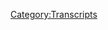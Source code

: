 {{DEFAULTSORT:
    #_TRANSCRIPT_0275:December 23-31, 2012
}}{{Transcript
    | title         = [[275: December 23-31, 2012]]
    | caption       = [https://knowledgefight.libsyn.com/knowledge-fight-december-23-31-2012 Listen to this episode on Libsyn]
    | episodeNumber = [[275: December 23-31, 2012|275]]
    | length        = 01:11:28
}}

{{MessageBox
    | header     = Warning: Bot Generated Content
    | text       = This transcript was automatically generated by transcription software and likely contains many mistakes and misattributions. Please check the audio for definitive quotes, attribution, and context.
    | image      = N3yvass4myg91.webp
    | imagewidth = 50px
    | id         = warning
}}

{{TranscriptBlock
    | name      = Unknown Speaker
    | timestamp = 00:00:00.000
    | text      = Andy in Kansas, you're on the air, thanks for holding.
}}

{{TranscriptBlock
    | name      = Unknown Speaker
    | timestamp = 00:00:03.919
    | text      = Hello Alex, I'm a first time caller, I'm a huge fan, I love your work.
}}

{{TranscriptBlock
    | name      = Unknown Speaker
    | timestamp = 00:00:07.200
    | text      = I love you.
}}

{{TranscriptBlock
    | name      = Unknown Speaker
    | timestamp = 00:00:07.679
    | text      = Hey everybody, welcome back to Knowledge Fight, I'm Dan.
}}

{{TranscriptBlock
    | name      = Unknown Speaker
    | timestamp = 00:00:10.080
    | text      = I'm Jordan!
}}

{{TranscriptBlock
    | name      = Unknown Speaker
    | timestamp = 00:00:10.640
    | text      = We're couple dudes, like to sit around,
}}

{{TranscriptBlock
    | name      = Unknown Speaker
    | timestamp = 00:00:12.320
    | text      = drink novelty beverages, and talk a little bit about Alex Jones.
}}

{{TranscriptBlock
    | name      = Unknown Speaker
    | timestamp = 00:00:15.439
    | text      = Indeed we are, Dan!
}}

{{TranscriptBlock
    | name      = Unknown Speaker
    | timestamp = 00:00:17.039
    | text      = Jordan.
}}

{{TranscriptBlock
    | name      = Unknown Speaker
    | timestamp = 00:00:17.600
    | text      = Dan!
}}

{{TranscriptBlock
    | name      = Unknown Speaker
    | timestamp = 00:00:18.239
    | text      = Jordan.
}}

{{TranscriptBlock
    | name      = Unknown Speaker
    | timestamp = 00:00:19.039
    | text      = What was the last time you moved?
}}

{{TranscriptBlock
    | name      = Unknown Speaker
    | timestamp = 00:00:20.719
    | text      = Well, just two years ago I moved into this apartment,
}}

{{TranscriptBlock
    | name      = Unknown Speaker
    | timestamp = 00:00:23.359
    | text      = actually we've done this entire podcast in this apartment, and it's an interesting thing,
}}

{{TranscriptBlock
    | name      = Unknown Speaker
    | timestamp = 00:00:28.800
    | text      = because as some people...
}}

{{TranscriptBlock
    | name      = Unknown Speaker
    | timestamp = 00:00:30.640
    | text      = Wait, hold on, did you move here recent, like just a short while before we started the show?
}}

{{TranscriptBlock
    | name      = Unknown Speaker
    | timestamp = 00:00:35.200
    | text      = Yeah.
}}

{{TranscriptBlock
    | name      = Unknown Speaker
    | timestamp = 00:00:36.560
    | text      = Like a couple of months?
}}

{{TranscriptBlock
    | name      = Unknown Speaker
    | timestamp = 00:00:37.759
    | text      = Yeah, it was very close to when we started this podcast.
}}

{{TranscriptBlock
    | name      = Unknown Speaker
    | timestamp = 00:00:41.439
    | text      = I don't think I realized that.
}}

{{TranscriptBlock
    | name      = Unknown Speaker
    | timestamp = 00:00:42.719
    | text      = Yeah, we've not done this show outside of this bedroom.
}}

{{TranscriptBlock
    | name      = Unknown Speaker
    | timestamp = 00:00:47.520
    | text      = Well, aside from two live episodes, Dan.
}}

{{TranscriptBlock
    | name      = Unknown Speaker
    | timestamp = 00:00:50.159
    | text      = That's fair.
}}

{{TranscriptBlock
    | name      = Unknown Speaker
    | timestamp = 00:00:51.039
    | text      = Two live episodes.
}}

{{TranscriptBlock
    | name      = Unknown Speaker
    | timestamp = 00:00:52.320
    | text      = Yeah, we did one in Chicago and one in Austin.
}}

{{TranscriptBlock
    | name      = Unknown Speaker
    | timestamp = 00:00:54.560
    | text      = That's correct.
}}

{{TranscriptBlock
    | name      = Unknown Speaker
    | timestamp = 00:00:55.039
    | text      = Once again, thank you to everybody in Austin.
}}

{{TranscriptBlock
    | name      = Unknown Speaker
    | timestamp = 00:00:56.799
    | text      = So it's been a little bit over two years because my leases have not always been full years
}}

{{TranscriptBlock
    | name      = Unknown Speaker
    | timestamp = 00:01:01.439
    | text      = sometimes.
}}

{{TranscriptBlock
    | name      = Unknown Speaker
    | timestamp = 00:01:01.920
    | text      = I think there was one that was like nine months and one that was six months.
}}

{{TranscriptBlock
    | name      = Unknown Speaker
    | timestamp = 00:01:04.640
    | text      = Yeah.
}}

{{TranscriptBlock
    | name      = Unknown Speaker
    | timestamp = 00:01:04.959
    | text      = It's very crazy.
}}

{{TranscriptBlock
    | name      = Unknown Speaker
    | timestamp = 00:01:05.599
    | text      = Yeah.
}}

{{TranscriptBlock
    | name      = Unknown Speaker
    | timestamp = 00:01:06.159
    | text      = But now I'm in the process of finding a new place and we'll have a new Knowledge Fight
}}

{{TranscriptBlock
    | name      = Unknown Speaker
    | timestamp = 00:01:10.560
    | text      = headquarters.
}}

{{TranscriptBlock
    | name      = Unknown Speaker
    | timestamp = 00:01:11.840
    | text      = And that brings me to why we didn't have an episode on Monday, or at least a big part
}}

{{TranscriptBlock
    | name      = Unknown Speaker
    | timestamp = 00:01:15.439
    | text      = of it is, Chicago real estate is a pain in the ass.
}}

{{TranscriptBlock
    | name      = Unknown Speaker
    | timestamp = 00:01:19.840
    | text      = No!
}}

{{TranscriptBlock
    | name      = Unknown Speaker
    | timestamp = 00:01:20.640
    | text      = It sucks.
}}

{{TranscriptBlock
    | name      = Unknown Speaker
    | timestamp = 00:01:21.840
    | text      = No!
}}

{{TranscriptBlock
    | name      = Unknown Speaker
    | timestamp = 00:01:22.560
    | text      = Moving anywhere sucks.
}}

{{TranscriptBlock
    | name      = Unknown Speaker
    | timestamp = 00:01:24.480
    | text      = Yeah.
}}

{{TranscriptBlock
    | name      = Unknown Speaker
    | timestamp = 00:01:24.640
    | text      = But in Chicago, it sucks a whole lot more.
}}

{{TranscriptBlock
    | name      = Unknown Speaker
    | timestamp = 00:01:27.120
    | text      = Oh yeah.
}}

{{TranscriptBlock
    | name      = Unknown Speaker
    | timestamp = 00:01:27.680
    | text      = Everybody knows, all the people who have apartments and all that stuff, they all know that they
}}

{{TranscriptBlock
    | name      = Unknown Speaker
    | timestamp = 00:01:33.040
    | text      = hold all the cards.
}}

{{TranscriptBlock
    | name      = Unknown Speaker
    | timestamp = 00:01:34.560
    | text      = They are in entire control of the situation and they do not care.
}}

{{TranscriptBlock
    | name      = Unknown Speaker
    | timestamp = 00:01:40.719
    | text      = Oh yeah, no.
}}

{{TranscriptBlock
    | name      = Unknown Speaker
    | timestamp = 00:01:43.200
    | text      = I remember moving into my old place maybe six years ago and I got a super great deal.
}}

{{TranscriptBlock
    | name      = Unknown Speaker
    | timestamp = 00:01:52.799
    | text      = They were going out of their way.
}}

{{TranscriptBlock
    | name      = Unknown Speaker
    | timestamp = 00:01:54.000
    | text      = They just wanted to get people in there.
}}

{{TranscriptBlock
    | name      = Unknown Speaker
    | timestamp = 00:01:56.239
    | text      = And then over that time span, they just kept raising the rent and raising the rent.
}}

{{TranscriptBlock
    | name      = Unknown Speaker
    | timestamp = 00:02:00.640
    | text      = Yeah.
}}

{{TranscriptBlock
    | name      = Unknown Speaker
    | timestamp = 00:02:00.799
    | text      = And what are you going to do?
}}

{{TranscriptBlock
    | name      = Unknown Speaker
    | timestamp = 00:02:03.439
    | text      = Cost of living adjustment, man.
}}

{{TranscriptBlock
    | name      = Unknown Speaker
    | timestamp = 00:02:05.599
    | text      = Whatever.
}}

{{TranscriptBlock
    | name      = Unknown Speaker
    | timestamp = 00:02:06.719
    | text      = Did you know that you can say no to that?
}}

{{TranscriptBlock
    | name      = Unknown Speaker
    | timestamp = 00:02:08.879
    | text      = I didn't!
}}

{{TranscriptBlock
    | name      = Unknown Speaker
    | timestamp = 00:02:09.680
    | text      = I didn't know that until just the other day.
}}

{{TranscriptBlock
    | name      = Unknown Speaker
    | timestamp = 00:02:12.319
    | text      = I know!
}}

{{TranscriptBlock
    | name      = Unknown Speaker
    | timestamp = 00:02:13.039
    | text      = I didn't even realize you could say no!
}}

{{TranscriptBlock
    | name      = Unknown Speaker
    | timestamp = 00:02:14.960
    | text      = Some guy was like, I was complaining about how old apartments that I've had have always
}}

{{TranscriptBlock
    | name      = Unknown Speaker
    | timestamp = 00:02:18.719
    | text      = had to leave because they raise the rent.
}}

{{TranscriptBlock
    | name      = Unknown Speaker
    | timestamp = 00:02:20.000
    | text      = He's like, you know, he could just say like, I'm not going to pay that much.
}}

{{TranscriptBlock
    | name      = Unknown Speaker
    | timestamp = 00:02:23.120
    | text      = How about we say 20 bucks extra?
}}

{{TranscriptBlock
    | name      = Unknown Speaker
    | timestamp = 00:02:24.879
    | text      = Yeah.
}}

{{TranscriptBlock
    | name      = Unknown Speaker
    | timestamp = 00:02:25.360
    | text      = What?
}}

{{TranscriptBlock
    | name      = Unknown Speaker
    | timestamp = 00:02:25.840
    | text      = It's crazy.
}}

{{TranscriptBlock
    | name      = Unknown Speaker
    | timestamp = 00:02:27.039
    | text      = It's crazy.
}}

{{TranscriptBlock
    | name      = Unknown Speaker
    | timestamp = 00:02:28.000
    | text      = They might say no to that, but you could, they'll often say yes, it's cheaper for them
}}

{{TranscriptBlock
    | name      = Unknown Speaker
    | timestamp = 00:02:31.759
    | text      = just to keep you in the building and they'll take that 20.
}}

{{TranscriptBlock
    | name      = Unknown Speaker
    | timestamp = 00:02:33.759
    | text      = Like what the fuck?
}}

{{TranscriptBlock
    | name      = Unknown Speaker
    | timestamp = 00:02:34.879
    | text      = Right?
}}

{{TranscriptBlock
    | name      = Unknown Speaker
    | timestamp = 00:02:35.360
    | text      = Yeah.
}}

{{TranscriptBlock
    | name      = Unknown Speaker
    | timestamp = 00:02:35.680
    | text      = I was never doing that to the point where eventually it got kind of silly.
}}

{{TranscriptBlock
    | name      = Unknown Speaker
    | timestamp = 00:02:40.479
    | text      = But I stayed there for another year because I was like, I just don't want to have to fight.
}}

{{TranscriptBlock
    | name      = Unknown Speaker
    | timestamp = 00:02:46.560
    | text      = Yeah.
}}

{{TranscriptBlock
    | name      = Unknown Speaker
    | timestamp = 00:02:46.800
    | text      = Because it is a fight.
}}

{{TranscriptBlock
    | name      = Unknown Speaker
    | timestamp = 00:02:48.240
    | text      = It's a nonstop fight.
}}

{{TranscriptBlock
    | name      = Unknown Speaker
    | timestamp = 00:02:49.599
    | text      = Yeah, it's, it's, it's pretty, it's pretty rough.
}}

{{TranscriptBlock
    | name      = Unknown Speaker
    | timestamp = 00:02:53.520
    | text      = Oh, do you want to know the story about how, how I got out of there?
}}

{{TranscriptBlock
    | name      = Unknown Speaker
    | timestamp = 00:02:56.960
    | text      = Oh no, go ahead.
}}

{{TranscriptBlock
    | name      = Unknown Speaker
    | timestamp = 00:02:57.919
    | text      = I tried to, I couldn't break my lease.
}}

{{TranscriptBlock
    | name      = Unknown Speaker
    | timestamp = 00:03:00.639
    | text      = I had lost my job and I had no income and I couldn't break my lease.
}}

{{TranscriptBlock
    | name      = Unknown Speaker
    | timestamp = 00:03:06.080
    | text      = So I just started finding people on Craigslist to try and sublet.
}}

{{TranscriptBlock
    | name      = Unknown Speaker
    | timestamp = 00:03:09.599
    | text      = Sure, sure.
}}

{{TranscriptBlock
    | name      = Unknown Speaker
    | timestamp = 00:03:10.319
    | text      = Um, and there were a bunch of weirdos, but there was this one, who would have guessed?
}}

{{TranscriptBlock
    | name      = Unknown Speaker
    | timestamp = 00:03:15.360
    | text      = Weird.
}}

{{TranscriptBlock
    | name      = Unknown Speaker
    | timestamp = 00:03:15.840
    | text      = But there was this one dude, um, and he was super cool.
}}

{{TranscriptBlock
    | name      = Unknown Speaker
    | timestamp = 00:03:20.639
    | text      = Uh, he was, uh, uh, this is important to the story.
}}

{{TranscriptBlock
    | name      = Unknown Speaker
    | timestamp = 00:03:25.039
    | text      = Okay.
}}

{{TranscriptBlock
    | name      = Unknown Speaker
    | timestamp = 00:03:25.599
    | text      = He was a black dude.
}}

{{TranscriptBlock
    | name      = Unknown Speaker
    | timestamp = 00:03:26.560
    | text      = Okay.
}}

{{TranscriptBlock
    | name      = Unknown Speaker
    | timestamp = 00:03:27.120
    | text      = Um, and I was like, fuck yeah, you're the guy to sublet for me.
}}

{{TranscriptBlock
    | name      = Unknown Speaker
    | timestamp = 00:03:31.039
    | text      = And he sent in his, uh, requests and all that stuff.
}}

{{TranscriptBlock
    | name      = Unknown Speaker
    | timestamp = 00:03:35.520
    | text      = And they were like, Hmm, your credit isn't good.
}}

{{TranscriptBlock
    | name      = Unknown Speaker
    | timestamp = 00:03:38.560
    | text      = Which in Chicago real estate is code for you're black.
}}

{{TranscriptBlock
    | name      = Unknown Speaker
    | timestamp = 00:03:42.879
    | text      = It can be, I suppose.
}}

{{TranscriptBlock
    | name      = Unknown Speaker
    | timestamp = 00:03:44.000
    | text      = Yeah.
}}

{{TranscriptBlock
    | name      = Unknown Speaker
    | timestamp = 00:03:44.319
    | text      = It can be significantly.
}}

{{TranscriptBlock
    | name      = Unknown Speaker
    | timestamp = 00:03:46.240
    | text      = So what I did was the guy has bad credit.
}}

{{TranscriptBlock
    | name      = Unknown Speaker
    | timestamp = 00:03:49.360
    | text      = He could have bad credit.
}}

{{TranscriptBlock
    | name      = Unknown Speaker
    | timestamp = 00:03:50.960
    | text      = He had a good job.
}}

{{TranscriptBlock
    | name      = Unknown Speaker
    | timestamp = 00:03:51.840
    | text      = He actually gave me, he actually gave me his pay stub and it was, it was all right.
}}

{{TranscriptBlock
    | name      = Unknown Speaker
    | timestamp = 00:03:57.120
    | text      = Okay.
}}

{{TranscriptBlock
    | name      = Unknown Speaker
    | timestamp = 00:03:57.360
    | text      = So maybe this is the landlords being shit heads.
}}

{{TranscriptBlock
    | name      = Unknown Speaker
    | timestamp = 00:03:59.520
    | text      = Yeah.
}}

{{TranscriptBlock
    | name      = Unknown Speaker
    | timestamp = 00:03:59.680
    | text      = It was, uh, it was all right.
}}

{{TranscriptBlock
    | name      = Unknown Speaker
    | timestamp = 00:04:01.360
    | text      = All right.
}}

{{TranscriptBlock
    | name      = Unknown Speaker
    | timestamp = 00:04:01.759
    | text      = Um, and they denied him.
}}

{{TranscriptBlock
    | name      = Unknown Speaker
    | timestamp = 00:04:04.479
    | text      = So I was just like, okay, you pay me rent now, which is against the law.
}}

{{TranscriptBlock
    | name      = Unknown Speaker
    | timestamp = 00:04:11.680
    | text      = So you just had this guy move into your place and pay you rent with that.
}}

{{TranscriptBlock
    | name      = Unknown Speaker
    | timestamp = 00:04:15.360
    | text      = Then he gave to the law.
}}

{{TranscriptBlock
    | name      = Unknown Speaker
    | timestamp = 00:04:16.639
    | text      = Exactly.
}}

{{TranscriptBlock
    | name      = Unknown Speaker
    | timestamp = 00:04:17.360
    | text      = That's a dangerous proposition.
}}

{{TranscriptBlock
    | name      = Unknown Speaker
    | timestamp = 00:04:18.720
    | text      = Not a good idea.
}}

{{TranscriptBlock
    | name      = Unknown Speaker
    | timestamp = 00:04:20.240
    | text      = And, uh, eventually somebody came around to my apartment from the real estate company
}}

{{TranscriptBlock
    | name      = Unknown Speaker
    | timestamp = 00:04:25.920
    | text      = and they saw him there and, uh, he was like, Ooh, I've been living here for a while now.
}}

{{TranscriptBlock
    | name      = Unknown Speaker
    | timestamp = 00:04:35.120
    | text      = They were like, that's not okay.
}}

{{TranscriptBlock
    | name      = Unknown Speaker
    | timestamp = 00:04:36.879
    | text      = And I kept, I emailed the guy.
}}

{{TranscriptBlock
    | name      = Unknown Speaker
    | timestamp = 00:04:38.639
    | text      = I was like, no, you could have just lied.
}}

{{TranscriptBlock
    | name      = Unknown Speaker
    | timestamp = 00:04:40.720
    | text      = Yeah.
}}

{{TranscriptBlock
    | name      = Unknown Speaker
    | timestamp = 00:04:41.759
    | text      = I'm just, uh, I'm just staying here.
}}

{{TranscriptBlock
    | name      = Unknown Speaker
    | timestamp = 00:04:44.560
    | text      = I'm watching the place while Jordan's on vacation.
}}

{{TranscriptBlock
    | name      = Unknown Speaker
    | timestamp = 00:04:47.120
    | text      = Anything.
}}

{{TranscriptBlock
    | name      = Unknown Speaker
    | timestamp = 00:04:47.680
    | text      = It's a two bedroom.
}}

{{TranscriptBlock
    | name      = Unknown Speaker
    | timestamp = 00:04:48.800
    | text      = He could be my roommate.
}}

{{TranscriptBlock
    | name      = Unknown Speaker
    | timestamp = 00:04:50.079
    | text      = There's a thousand possibilities.
}}

{{TranscriptBlock
    | name      = Unknown Speaker
    | timestamp = 00:04:51.360
    | text      = So many lies.
}}

{{TranscriptBlock
    | name      = Unknown Speaker
    | timestamp = 00:04:52.160
    | text      = Ah, well, and eventually the story was all get kicked out.
}}

{{TranscriptBlock
    | name      = Unknown Speaker
    | timestamp = 00:04:55.439
    | text      = The story was he got a co-signer and they were like, whatever.
}}

{{TranscriptBlock
    | name      = Unknown Speaker
    | timestamp = 00:04:58.480
    | text      = Fine.
}}

{{TranscriptBlock
    | name      = Unknown Speaker
    | timestamp = 00:04:58.959
    | text      = Oh, that was it.
}}

{{TranscriptBlock
    | name      = Unknown Speaker
    | timestamp = 00:04:59.920
    | text      = It all worked out perfectly.
}}

{{TranscriptBlock
    | name      = Unknown Speaker
    | timestamp = 00:05:01.519
    | text      = I guess at that point, what are you going to do?
}}

{{TranscriptBlock
    | name      = Unknown Speaker
    | timestamp = 00:05:03.439
    | text      = You know, you already got someone living in there.
}}

{{TranscriptBlock
    | name      = Unknown Speaker
    | timestamp = 00:05:05.920
    | text      = You're at your borderline squatters rights level of conversation, right?
}}

{{TranscriptBlock
    | name      = Unknown Speaker
    | timestamp = 00:05:10.480
    | text      = For sure.
}}

{{TranscriptBlock
    | name      = Unknown Speaker
    | timestamp = 00:05:11.279
    | text      = Yeah.
}}

{{TranscriptBlock
    | name      = Unknown Speaker
    | timestamp = 00:05:11.759
    | text      = So, uh, things are tough, but this is a podcast where I know a lot about Alex Jones.
}}

{{TranscriptBlock
    | name      = Unknown Speaker
    | timestamp = 00:05:15.519
    | text      = And, uh, I don't only know what you tell me about Alex Jones.
}}

{{TranscriptBlock
    | name      = Unknown Speaker
    | timestamp = 00:05:18.639
    | text      = It's correct.
}}

{{TranscriptBlock
    | name      = Unknown Speaker
    | timestamp = 00:05:19.040
    | text      = So we had some stuff to get into and discuss, but before we do, I'd like to take a moment
}}

{{TranscriptBlock
    | name      = Unknown Speaker
    | timestamp = 00:05:22.800
    | text      = to say thank you to some people who have donated to the show and are making this all possible.
}}

{{TranscriptBlock
    | name      = Unknown Speaker
    | timestamp = 00:05:27.279
    | text      = Thank you.
}}

{{TranscriptBlock
    | name      = Unknown Speaker
    | timestamp = 00:05:27.600
    | text      = All of you.
}}

{{TranscriptBlock
    | name      = Unknown Speaker
    | timestamp = 00:05:28.079
    | text      = So first of all, Seamus, thank you so much.
}}

{{TranscriptBlock
    | name      = Unknown Speaker
    | timestamp = 00:05:30.240
    | text      = You are now policy wonk.
}}

{{TranscriptBlock
    | name      = Unknown Speaker
    | timestamp = 00:05:32.000
    | text      = I'm a policy wonk.
}}

{{TranscriptBlock
    | name      = Unknown Speaker
    | timestamp = 00:05:33.040
    | text      = Thank you, Seamus.
}}

{{TranscriptBlock
    | name      = Unknown Speaker
    | timestamp = 00:05:33.759
    | text      = Thank you very much, Seamus.
}}

{{TranscriptBlock
    | name      = Unknown Speaker
    | timestamp = 00:05:35.040
    | text      = Next, Charles.
}}

{{TranscriptBlock
    | name      = Unknown Speaker
    | timestamp = 00:05:36.160
    | text      = Thank you so much.
}}

{{TranscriptBlock
    | name      = Unknown Speaker
    | timestamp = 00:05:36.720
    | text      = You are now policy wonk.
}}

{{TranscriptBlock
    | name      = Unknown Speaker
    | timestamp = 00:05:38.240
    | text      = I'm a policy wonk.
}}

{{TranscriptBlock
    | name      = Unknown Speaker
    | timestamp = 00:05:39.279
    | text      = Thank you, Charles.
}}

{{TranscriptBlock
    | name      = Unknown Speaker
    | timestamp = 00:05:40.000
    | text      = You're a prince and a king, Charles.
}}

{{TranscriptBlock
    | name      = Unknown Speaker
    | timestamp = 00:05:41.839
    | text      = Next, Sarah.
}}

{{TranscriptBlock
    | name      = Unknown Speaker
    | timestamp = 00:05:42.959
    | text      = Thank you so much.
}}

{{TranscriptBlock
    | name      = Unknown Speaker
    | timestamp = 00:05:43.680
    | text      = You're now a policy wonk.
}}

{{TranscriptBlock
    | name      = Unknown Speaker
    | timestamp = 00:05:45.519
    | text      = I'm a policy wonk.
}}

{{TranscriptBlock
    | name      = Unknown Speaker
    | timestamp = 00:05:46.480
    | text      = Thank you, Sarah.
}}

{{TranscriptBlock
    | name      = Unknown Speaker
    | timestamp = 00:05:46.959
    | text      = Thank you very much, Sarah.
}}

{{TranscriptBlock
    | name      = Unknown Speaker
    | timestamp = 00:05:48.319
    | text      = You're not going to make a Sarah smile joke?
}}

{{TranscriptBlock
    | name      = Unknown Speaker
    | timestamp = 00:05:50.240
    | text      = I don't need to make a Sarah smile joke.
}}

{{TranscriptBlock
    | name      = Unknown Speaker
    | timestamp = 00:05:52.480
    | text      = Everybody hears a Sarah smile joke.
}}

{{TranscriptBlock
    | name      = Unknown Speaker
    | timestamp = 00:05:54.639
    | text      = Next, Mike.
}}

{{TranscriptBlock
    | name      = Unknown Speaker
    | timestamp = 00:05:56.079
    | text      = Or possibly goes by cut his dick off.
}}

{{TranscriptBlock
    | name      = Unknown Speaker
    | timestamp = 00:05:59.360
    | text      = You are now a policy wonk.
}}

{{TranscriptBlock
    | name      = Unknown Speaker
    | timestamp = 00:06:00.959
    | text      = I'm a policy wonk.
}}

{{TranscriptBlock
    | name      = Unknown Speaker
    | timestamp = 00:06:02.000
    | text      = Thank you, Mike.
}}

{{TranscriptBlock
    | name      = Unknown Speaker
    | timestamp = 00:06:02.879
    | text      = It's my favorite thing to come out of this.
}}

{{TranscriptBlock
    | name      = Unknown Speaker
    | timestamp = 00:06:04.800
    | text      = And finally, someone donated on a little bit of an elevated level.
}}

{{TranscriptBlock
    | name      = Unknown Speaker
    | timestamp = 00:06:08.240
    | text      = And we'd like to say thank you so much from the bottom of our heart to Kevin from Poughkeepsie.
}}

{{TranscriptBlock
    | name      = Unknown Speaker
    | timestamp = 00:06:13.680
    | text      = You're now a globalist.
}}

{{TranscriptBlock
    | name      = Unknown Speaker
    | timestamp = 00:06:15.519
    | text      = I'm a policy wonk.
}}

{{TranscriptBlock
    | name      = Unknown Speaker
    | timestamp = 00:06:16.720
    | text      = Four stars.
}}

{{TranscriptBlock
    | name      = Unknown Speaker
    | timestamp = 00:06:17.519
    | text      = Go home to your mother and tell her you're brilliant.
}}

{{TranscriptBlock
    | name      = Unknown Speaker
    | timestamp = 00:06:19.519
    | text      = Someone, someone sodomite sent me a bucket of poop.
}}

{{TranscriptBlock
    | name      = Unknown Speaker
    | timestamp = 00:06:22.160
    | text      = Daddy shark.
}}

{{TranscriptBlock
    | name      = Unknown Speaker
    | timestamp = 00:06:24.720
    | text      = Thank you so much, Kevin from Poughkeepsie.
}}

{{TranscriptBlock
    | name      = Unknown Speaker
    | timestamp = 00:06:26.879
    | text      = Thank you very much, Poughkeepsie Kevin.
}}

{{TranscriptBlock
    | name      = Unknown Speaker
    | timestamp = 00:06:29.040
    | text      = If you're out there listening.
}}

{{TranscriptBlock
    | name      = Unknown Speaker
    | timestamp = 00:06:29.680
    | text      = Which would you prefer?
}}

{{TranscriptBlock
    | name      = Unknown Speaker
    | timestamp = 00:06:31.199
    | text      = I mean, he went with Kevin of Poughkeepsie.
}}

{{TranscriptBlock
    | name      = Unknown Speaker
    | timestamp = 00:06:33.040
    | text      = So I think that's kind of probably the preferred way to...
}}

{{TranscriptBlock
    | name      = Unknown Speaker
    | timestamp = 00:06:37.120
    | text      = honorific title.
}}

{{TranscriptBlock
    | name      = Unknown Speaker
    | timestamp = 00:06:39.199
    | text      = Right.
}}

{{TranscriptBlock
    | name      = Unknown Speaker
    | timestamp = 00:06:40.240
    | text      = If you're listening out there and you enjoy the show and like what we do, it would be great.
}}

{{TranscriptBlock
    | name      = Unknown Speaker
    | timestamp = 00:06:43.600
    | text      = If you decided to support what we do, you can do that by going to knowledgefight.com,
}}

{{TranscriptBlock
    | name      = Unknown Speaker
    | timestamp = 00:06:47.759
    | text      = clicking that button says support the show.
}}

{{TranscriptBlock
    | name      = Unknown Speaker
    | timestamp = 00:06:49.360
    | text      = We would appreciate it.
}}

{{TranscriptBlock
    | name      = Unknown Speaker
    | timestamp = 00:06:50.240
    | text      = It would be delightful and extremely helpful.
}}

{{TranscriptBlock
    | name      = Unknown Speaker
    | timestamp = 00:06:53.839
    | text      = Starting difficult times.
}}

{{TranscriptBlock
    | name      = Unknown Speaker
    | timestamp = 00:06:55.839
    | text      = Yeah, very, very helpful.
}}

{{TranscriptBlock
    | name      = Unknown Speaker
    | timestamp = 00:06:58.240
    | text      = So yeah, I'm moving and the process is really frustrating.
}}

{{TranscriptBlock
    | name      = Unknown Speaker
    | timestamp = 00:07:02.480
    | text      = Like you just go and you see apartments that look like they're like...
}}

{{TranscriptBlock
    | name      = Unknown Speaker
    | timestamp = 00:07:06.399
    | text      = I have been, I've been out of the loop.
}}

{{TranscriptBlock
    | name      = Unknown Speaker
    | timestamp = 00:07:08.639
    | text      = It's been a long time since I've been apartment hunting.
}}

{{TranscriptBlock
    | name      = Unknown Speaker
    | timestamp = 00:07:11.040
    | text      = Yeah.
}}

{{TranscriptBlock
    | name      = Unknown Speaker
    | timestamp = 00:07:11.439
    | text      = And I'm really starting to gain a deep appreciation for the people who take pictures of apartments
}}

{{TranscriptBlock
    | name      = Unknown Speaker
    | timestamp = 00:07:17.680
    | text      = because they make them look amazing.
}}

{{TranscriptBlock
    | name      = Unknown Speaker
    | timestamp = 00:07:19.439
    | text      = They really know how to do it right, don't they?
}}

{{TranscriptBlock
    | name      = Unknown Speaker
    | timestamp = 00:07:21.360
    | text      = It is a science.
}}

{{TranscriptBlock
    | name      = Unknown Speaker
    | timestamp = 00:07:22.319
    | text      = It is really good.
}}

{{TranscriptBlock
    | name      = Unknown Speaker
    | timestamp = 00:07:23.680
    | text      = Yeah, because you just, you see these apartments,
}}

{{TranscriptBlock
    | name      = Unknown Speaker
    | timestamp = 00:07:25.759
    | text      = they look amazing in the pictures and on the profiles online, stuff like that.
}}

{{TranscriptBlock
    | name      = Unknown Speaker
    | timestamp = 00:07:29.519
    | text      = You give them a call, you go down and check it out.
}}

{{TranscriptBlock
    | name      = Unknown Speaker
    | timestamp = 00:07:31.600
    | text      = It's like, this is dog shit.
}}

{{TranscriptBlock
    | name      = Unknown Speaker
    | timestamp = 00:07:32.879
    | text      = No, it's like airbrushing a model in Maxim.
}}

{{TranscriptBlock
    | name      = Unknown Speaker
    | timestamp = 00:07:35.680
    | text      = It's crazy.
}}

{{TranscriptBlock
    | name      = Unknown Speaker
    | timestamp = 00:07:36.399
    | text      = It's so consistent.
}}

{{TranscriptBlock
    | name      = Unknown Speaker
    | timestamp = 00:07:38.879
    | text      = I've had so many dead ends I've run into.
}}

{{TranscriptBlock
    | name      = Unknown Speaker
    | timestamp = 00:07:42.720
    | text      = I have some decent leads and I think things are going to work out.
}}

{{TranscriptBlock
    | name      = Unknown Speaker
    | timestamp = 00:07:45.680
    | text      = We'll be able to get back to normal pretty soon.
}}

{{TranscriptBlock
    | name      = Unknown Speaker
    | timestamp = 00:07:47.519
    | text      = Yeah.
}}

{{TranscriptBlock
    | name      = Unknown Speaker
    | timestamp = 00:07:48.240
    | text      = But for now, we missed Monday and this is going to be a little bit of a weird episode
}}

{{TranscriptBlock
    | name      = Unknown Speaker
    | timestamp = 00:07:52.480
    | text      = also in addition to that.
}}

{{TranscriptBlock
    | name      = Unknown Speaker
    | timestamp = 00:07:54.639
    | text      = And some of that, I got to talk about this.
}}

{{TranscriptBlock
    | name      = Unknown Speaker
    | timestamp = 00:07:56.959
    | text      = Life is weird.
}}

{{TranscriptBlock
    | name      = Unknown Speaker
    | timestamp = 00:07:57.680
    | text      = Life is very weird.
}}

{{TranscriptBlock
    | name      = Unknown Speaker
    | timestamp = 00:07:58.560
    | text      = Life is weird.
}}

{{TranscriptBlock
    | name      = Unknown Speaker
    | timestamp = 00:07:59.199
    | text      = The timing of this move and all this stuff is only compounded by what's going on in Alex's world.
}}

{{TranscriptBlock
    | name      = Unknown Speaker
    | timestamp = 00:08:05.040
    | text      = Right.
}}

{{TranscriptBlock
    | name      = Unknown Speaker
    | timestamp = 00:08:05.439
    | text      = Because last week we ended the week with an episode where we talked about Paul Joseph
}}

{{TranscriptBlock
    | name      = Unknown Speaker
    | timestamp = 00:08:09.920
    | text      = Watson leaving.
}}

{{TranscriptBlock
    | name      = Unknown Speaker
    | timestamp = 00:08:10.879
    | text      = Yes.
}}

{{TranscriptBlock
    | name      = Unknown Speaker
    | timestamp = 00:08:11.199
    | text      = And then...
}}

{{TranscriptBlock
    | name      = Unknown Speaker
    | timestamp = 00:08:11.680
    | text      = Many cries.
}}

{{TranscriptBlock
    | name      = Unknown Speaker
    | timestamp = 00:08:12.800
    | text      = Robert Evans came in and did that bonus episode of me about...
}}

{{TranscriptBlock
    | name      = Unknown Speaker
    | timestamp = 00:08:15.600
    | text      = Oh yeah.
}}

{{TranscriptBlock
    | name      = Unknown Speaker
    | timestamp = 00:08:16.160
    | text      = Again, thank you very much, Robert Evans.
}}

{{TranscriptBlock
    | name      = Unknown Speaker
    | timestamp = 00:08:18.079
    | text      = You did a great job filling in that was not even filling in.
}}

{{TranscriptBlock
    | name      = Unknown Speaker
    | timestamp = 00:08:21.360
    | text      = You did a great job.
}}

{{TranscriptBlock
    | name      = Unknown Speaker
    | timestamp = 00:08:22.240
    | text      = It was a treat.
}}

{{TranscriptBlock
    | name      = Unknown Speaker
    | timestamp = 00:08:22.800
    | text      = Fantastic.
}}

{{TranscriptBlock
    | name      = Unknown Speaker
    | timestamp = 00:08:23.600
    | text      = Yes.
}}

{{TranscriptBlock
    | name      = Unknown Speaker
    | timestamp = 00:08:24.079
    | text      = But we did that episode about Alex's Ask Me Anything session that he tried to do where
}}

{{TranscriptBlock
    | name      = Unknown Speaker
    | timestamp = 00:08:28.560
    | text      = he was having a breakdown because he knew that the next day Paul was announcing that
}}

{{TranscriptBlock
    | name      = Unknown Speaker
    | timestamp = 00:08:32.720
    | text      = he was leaving.
}}

{{TranscriptBlock
    | name      = Unknown Speaker
    | timestamp = 00:08:33.600
    | text      = Right.
}}

{{TranscriptBlock
    | name      = Unknown Speaker
    | timestamp = 00:08:33.840
    | text      = He was in a, at least my working theory is that he was in a completely emotional state,
}}

{{TranscriptBlock
    | name      = Unknown Speaker
    | timestamp = 00:08:39.200
    | text      = having a breakdown.
}}

{{TranscriptBlock
    | name      = Unknown Speaker
    | timestamp = 00:08:40.960
    | text      = He was also drunk as fuck.
}}

{{TranscriptBlock
    | name      = Unknown Speaker
    | timestamp = 00:08:43.279
    | text      = But I think a lot of that is motivated by the reality that he knew that Paul was going
}}

{{TranscriptBlock
    | name      = Unknown Speaker
    | timestamp = 00:08:49.200
    | text      = to announce that he's leaving.
}}

{{TranscriptBlock
    | name      = Unknown Speaker
    | timestamp = 00:08:50.320
    | text      = That's a high stress situation.
}}

{{TranscriptBlock
    | name      = Unknown Speaker
    | timestamp = 00:08:51.919
    | text      = The only thing that could have made that better is if Paul turned to him at some point and
}}

{{TranscriptBlock
    | name      = Unknown Speaker
    | timestamp = 00:08:55.440
    | text      = was like, hey, I was wondering, how's Don De Grand Prix doing?
}}

{{TranscriptBlock
    | name      = Unknown Speaker
    | timestamp = 00:08:59.440
    | text      = Oh, he's dead.
}}

{{TranscriptBlock
    | name      = Unknown Speaker
    | timestamp = 00:09:00.240
    | text      = Oh, well, you're doing a great job.
}}

{{TranscriptBlock
    | name      = Unknown Speaker
    | timestamp = 00:09:02.080
    | text      = Thanks so much.
}}

{{TranscriptBlock
    | name      = Unknown Speaker
    | timestamp = 00:09:02.639
    | text      = So they do that.
}}

{{TranscriptBlock
    | name      = Unknown Speaker
    | timestamp = 00:09:04.720
    | text      = And Alex knows that he has to be in studio on Wednesday because Paul's making that announcement
}}

{{TranscriptBlock
    | name      = Unknown Speaker
    | timestamp = 00:09:09.600
    | text      = and he has to be there to sort of make it about himself.
}}

{{TranscriptBlock
    | name      = Unknown Speaker
    | timestamp = 00:09:11.759
    | text      = Of course.
}}

{{TranscriptBlock
    | name      = Unknown Speaker
    | timestamp = 00:09:12.240
    | text      = Of course.
}}

{{TranscriptBlock
    | name      = Unknown Speaker
    | timestamp = 00:09:12.799
    | text      = So that's essential.
}}

{{TranscriptBlock
    | name      = Unknown Speaker
    | timestamp = 00:09:14.639
    | text      = And then Alex is gone.
}}

{{TranscriptBlock
    | name      = Unknown Speaker
    | timestamp = 00:09:16.320
    | text      = David Knight hosted on Thursday.
}}

{{TranscriptBlock
    | name      = Unknown Speaker
    | timestamp = 00:09:18.320
    | text      = David Knight hosted on Friday.
}}

{{TranscriptBlock
    | name      = Unknown Speaker
    | timestamp = 00:09:20.000
    | text      = Super bummer.
}}

{{TranscriptBlock
    | name      = Unknown Speaker
    | timestamp = 00:09:21.200
    | text      = Owen Schroyer hosted on Sunday, Monday, and Tuesday.
}}

{{TranscriptBlock
    | name      = Unknown Speaker
    | timestamp = 00:09:25.200
    | text      = Oh, that's pathetic.
}}

{{TranscriptBlock
    | name      = Unknown Speaker
    | timestamp = 00:09:26.559
    | text      = So I was trying, I really wanted to continue the story because the pieces that we saw there
}}

{{TranscriptBlock
    | name      = Unknown Speaker
    | timestamp = 00:09:31.279
    | text      = at the end of last week were so powerful and so like, this is big time stuff.
}}

{{TranscriptBlock
    | name      = Unknown Speaker
    | timestamp = 00:09:37.200
    | text      = For sure.
}}

{{TranscriptBlock
    | name      = Unknown Speaker
    | timestamp = 00:09:37.679
    | text      = And I was getting very self-conscious and feeling like maybe I misinterpreted pieces
}}

{{TranscriptBlock
    | name      = Unknown Speaker
    | timestamp = 00:09:42.879
    | text      = of this.
}}

{{TranscriptBlock
    | name      = Unknown Speaker
    | timestamp = 00:09:43.279
    | text      = Maybe it's not as big a deal as I thought.
}}

{{TranscriptBlock
    | name      = Unknown Speaker
    | timestamp = 00:09:45.360
    | text      = Right.
}}

{{TranscriptBlock
    | name      = Unknown Speaker
    | timestamp = 00:09:46.000
    | text      = And then when I look in and I try and find new stuff to cover from the present, I see
}}

{{TranscriptBlock
    | name      = Unknown Speaker
    | timestamp = 00:09:51.120
    | text      = absent in all of it, Alex.
}}

{{TranscriptBlock
    | name      = Unknown Speaker
    | timestamp = 00:09:53.919
    | text      = Alex is gone.
}}

{{TranscriptBlock
    | name      = Unknown Speaker
    | timestamp = 00:09:55.039
    | text      = He's missing an action on his own show for an unscheduled vacation immediately after
}}

{{TranscriptBlock
    | name      = Unknown Speaker
    | timestamp = 00:10:02.080
    | text      = he has a freak out during an ask me anything session.
}}

{{TranscriptBlock
    | name      = Unknown Speaker
    | timestamp = 00:10:04.960
    | text      = And Paul announces he's leaving.
}}

{{TranscriptBlock
    | name      = Unknown Speaker
    | timestamp = 00:10:06.559
    | text      = I told you he's on a galleon doing fucking opium.
}}

{{TranscriptBlock
    | name      = Unknown Speaker
    | timestamp = 00:10:10.320
    | text      = It's growing his hair out.
}}

{{TranscriptBlock
    | name      = Unknown Speaker
    | timestamp = 00:10:12.320
    | text      = It's insane.
}}

{{TranscriptBlock
    | name      = Unknown Speaker
    | timestamp = 00:10:13.039
    | text      = I don't, I don't accept the explanation that he's on a vacation.
}}

{{TranscriptBlock
    | name      = Unknown Speaker
    | timestamp = 00:10:16.960
    | text      = And honestly, I was starting to think that he might be dead.
}}

{{TranscriptBlock
    | name      = Unknown Speaker
    | timestamp = 00:10:20.399
    | text      = I don't like to talk this way.
}}

{{TranscriptBlock
    | name      = Unknown Speaker
    | timestamp = 00:10:21.919
    | text      = I was at a certain point, like I started on Tuesday, I started watching Owen cover the
}}

{{TranscriptBlock
    | name      = Unknown Speaker
    | timestamp = 00:10:29.120
    | text      = show and he looked like he was going to cry.
}}

{{TranscriptBlock
    | name      = Unknown Speaker
    | timestamp = 00:10:31.759
    | text      = Oh shit.
}}

{{TranscriptBlock
    | name      = Unknown Speaker
    | timestamp = 00:10:32.399
    | text      = Like not, not, not severely looking like he was going to cry, but his eyes were red.
}}

{{TranscriptBlock
    | name      = Unknown Speaker
    | timestamp = 00:10:36.799
    | text      = There was a reddish to his eyes and he was distracted looking all over the studio as
}}

{{TranscriptBlock
    | name      = Unknown Speaker
    | timestamp = 00:10:41.679
    | text      = if something was going to break in at any time or something like that.
}}

{{TranscriptBlock
    | name      = Unknown Speaker
    | timestamp = 00:10:46.000
    | text      = I started to get really concerned because the last we saw of Alex was a broken down
}}

{{TranscriptBlock
    | name      = Unknown Speaker
    | timestamp = 00:10:50.720
    | text      = dude.
}}

{{TranscriptBlock
    | name      = Unknown Speaker
    | timestamp = 00:10:51.919
    | text      = After all that was the shell of a man.
}}

{{TranscriptBlock
    | name      = Unknown Speaker
    | timestamp = 00:10:54.320
    | text      = After all that he had a interview with Steven Crowder on Louder with Crowder that came out.
}}

{{TranscriptBlock
    | name      = Unknown Speaker
    | timestamp = 00:10:59.279
    | text      = I really can't believe that's the name of the show.
}}

{{TranscriptBlock
    | name      = Unknown Speaker
    | timestamp = 00:11:01.440
    | text      = It's also a terrible show, but it was pre-taped.
}}

{{TranscriptBlock
    | name      = Unknown Speaker
    | timestamp = 00:11:04.559
    | text      = It was, it was pre-taped.
}}

{{TranscriptBlock
    | name      = Unknown Speaker
    | timestamp = 00:11:05.919
    | text      = So it was prior to the AMA.
}}

{{TranscriptBlock
    | name      = Unknown Speaker
    | timestamp = 00:11:07.600
    | text      = Yeah.
}}

{{TranscriptBlock
    | name      = Unknown Speaker
    | timestamp = 00:11:07.919
    | text      = Gotcha.
}}

{{TranscriptBlock
    | name      = Unknown Speaker
    | timestamp = 00:11:08.399
    | text      = And he's wearing the same outfit.
}}

{{TranscriptBlock
    | name      = Unknown Speaker
    | timestamp = 00:11:09.600
    | text      = So it was clearly right before.
}}

{{TranscriptBlock
    | name      = Unknown Speaker
    | timestamp = 00:11:11.600
    | text      = Yeah.
}}

{{TranscriptBlock
    | name      = Unknown Speaker
    | timestamp = 00:11:12.879
    | text      = Did he take a bite of an apple?
}}

{{TranscriptBlock
    | name      = Unknown Speaker
    | timestamp = 00:11:14.159
    | text      = He didn't.
}}

{{TranscriptBlock
    | name      = Unknown Speaker
    | timestamp = 00:11:14.879
    | text      = He was not nearly as fucked up.
}}

{{TranscriptBlock
    | name      = Unknown Speaker
    | timestamp = 00:11:16.799
    | text      = But so there, there, there's no real indications, no signs of him.
}}

{{TranscriptBlock
    | name      = Unknown Speaker
    | timestamp = 00:11:21.279
    | text      = And I was just imagining the worst.
}}

{{TranscriptBlock
    | name      = Unknown Speaker
    | timestamp = 00:11:23.440
    | text      = And I didn't know how any of that was possible.
}}

{{TranscriptBlock
    | name      = Unknown Speaker
    | timestamp = 00:11:25.279
    | text      = And I didn't think it was a real possibility, but I was deeply concerned by it.
}}

{{TranscriptBlock
    | name      = Unknown Speaker
    | timestamp = 00:11:30.000
    | text      = But Alex called into his own show while I went.
}}

{{TranscriptBlock
    | name      = Unknown Speaker
    | timestamp = 00:11:32.480
    | text      = Oh, okay.
}}

{{TranscriptBlock
    | name      = Unknown Speaker
    | timestamp = 00:11:33.120
    | text      = All right.
}}

{{TranscriptBlock
    | name      = Unknown Speaker
    | timestamp = 00:11:33.600
    | text      = We know he's alive.
}}

{{TranscriptBlock
    | name      = Unknown Speaker
    | timestamp = 00:11:36.080
    | text      = We've got that much.
}}

{{TranscriptBlock
    | name      = Unknown Speaker
    | timestamp = 00:11:36.879
    | text      = He's not like Don DeGrande Prix.
}}

{{TranscriptBlock
    | name      = Unknown Speaker
    | timestamp = 00:11:38.480
    | text      = Do we need to start a website like the Abe Vigoda one?
}}

{{TranscriptBlock
    | name      = Unknown Speaker
    | timestamp = 00:11:41.840
    | text      = Like is Alex still alive?
}}

{{TranscriptBlock
    | name      = Unknown Speaker
    | timestamp = 00:11:43.360
    | text      = I don't know if we would ever know if he wasn't.
}}

{{TranscriptBlock
    | name      = Unknown Speaker
    | timestamp = 00:11:46.879
    | text      = Oh, that's a good point.
}}

{{TranscriptBlock
    | name      = Unknown Speaker
    | timestamp = 00:11:48.159
    | text      = But it's been really confusing and heavy for me trying to wrestle with the present day.
}}

{{TranscriptBlock
    | name      = Unknown Speaker
    | timestamp = 00:11:56.159
    | text      = And I've been trying to, I've been reconsidering, looking at things from different angles,
}}

{{TranscriptBlock
    | name      = Unknown Speaker
    | timestamp = 00:12:02.720
    | text      = trying to figure out like, Alex isn't on vacation.
}}

{{TranscriptBlock
    | name      = Unknown Speaker
    | timestamp = 00:12:06.000
    | text      = What is he doing?
}}

{{TranscriptBlock
    | name      = Unknown Speaker
    | timestamp = 00:12:07.200
    | text      = Right.
}}

{{TranscriptBlock
    | name      = Unknown Speaker
    | timestamp = 00:12:07.600
    | text      = Like, could he have gone to rehab?
}}

{{TranscriptBlock
    | name      = Unknown Speaker
    | timestamp = 00:12:09.440
    | text      = Probably not.
}}

{{TranscriptBlock
    | name      = Unknown Speaker
    | timestamp = 00:12:10.320
    | text      = They probably wouldn't let him call into his own show from rehab.
}}

{{TranscriptBlock
    | name      = Unknown Speaker
    | timestamp = 00:12:13.120
    | text      = It's doubtful.
}}

{{TranscriptBlock
    | name      = Unknown Speaker
    | timestamp = 00:12:13.919
    | text      = I see that as working against his recovery.
}}

{{TranscriptBlock
    | name      = Unknown Speaker
    | timestamp = 00:12:16.720
    | text      = Usually they make you like, not have any contact with the outside world for at least seven days.
}}

{{TranscriptBlock
    | name      = Unknown Speaker
    | timestamp = 00:12:21.840
    | text      = Especially your own propaganda radio show that was a part of your addiction.
}}

{{TranscriptBlock
    | name      = Unknown Speaker
    | timestamp = 00:12:26.720
    | text      = So I think that's unlikely, but that's something that was in my mind.
}}

{{TranscriptBlock
    | name      = Unknown Speaker
    | timestamp = 00:12:30.639
    | text      = I thought that was a possibility.
}}

{{TranscriptBlock
    | name      = Unknown Speaker
    | timestamp = 00:12:32.080
    | text      = Yeah.
}}

{{TranscriptBlock
    | name      = Unknown Speaker
    | timestamp = 00:12:32.399
    | text      = I also thought it was a possibility that he was finally getting that surgery for his big,
}}

{{TranscriptBlock
    | name      = Unknown Speaker
    | timestamp = 00:12:36.000
    | text      = thick neck that he's talked about needing.
}}

{{TranscriptBlock
    | name      = Unknown Speaker
    | timestamp = 00:12:38.159
    | text      = Right, right, right.
}}

{{TranscriptBlock
    | name      = Unknown Speaker
    | timestamp = 00:12:39.120
    | text      = You could use it.
}}

{{TranscriptBlock
    | name      = Unknown Speaker
    | timestamp = 00:12:39.840
    | text      = But I think that that's probably unlikely too, cause he just got that bicep surgery.
}}

{{TranscriptBlock
    | name      = Unknown Speaker
    | timestamp = 00:12:44.240
    | text      = And I don't know if any surgeon would allow you to do two surgeries in a week.
}}

{{TranscriptBlock
    | name      = Unknown Speaker
    | timestamp = 00:12:48.480
    | text      = Well, not just that, but getting the neck surgery would essentially put him out, right?
}}

{{TranscriptBlock
    | name      = Unknown Speaker
    | timestamp = 00:12:53.840
    | text      = Like he wouldn't be able to call in.
}}

{{TranscriptBlock
    | name      = Unknown Speaker
    | timestamp = 00:12:55.600
    | text      = Yeah.
}}

{{TranscriptBlock
    | name      = Unknown Speaker
    | timestamp = 00:12:55.840
    | text      = He wouldn't be able to record or even really speak at length for what, three months?
}}

{{TranscriptBlock
    | name      = Unknown Speaker
    | timestamp = 00:13:02.399
    | text      = Maybe.
}}

{{TranscriptBlock
    | name      = Unknown Speaker
    | timestamp = 00:13:02.960
    | text      = But also I think if that were the case, then they would be upfront and say that that's
}}

{{TranscriptBlock
    | name      = Unknown Speaker
    | timestamp = 00:13:06.720
    | text      = what happened, make an announcement of it.
}}

{{TranscriptBlock
    | name      = Unknown Speaker
    | timestamp = 00:13:08.399
    | text      = Alex is getting that surgery, his life saving surgery that he needs, and I've seen no indication
}}

{{TranscriptBlock
    | name      = Unknown Speaker
    | timestamp = 00:13:14.000
    | text      = that that's the case.
}}

{{TranscriptBlock
    | name      = Unknown Speaker
    | timestamp = 00:13:15.519
    | text      = I don't know what's going on.
}}

{{TranscriptBlock
    | name      = Unknown Speaker
    | timestamp = 00:13:16.879
    | text      = It very well possibly could just be legal shit, and he's been so preoccupied with all
}}

{{TranscriptBlock
    | name      = Unknown Speaker
    | timestamp = 00:13:21.759
    | text      = these lawsuits.
}}

{{TranscriptBlock
    | name      = Unknown Speaker
    | timestamp = 00:13:22.799
    | text      = Possible.
}}

{{TranscriptBlock
    | name      = Unknown Speaker
    | timestamp = 00:13:23.600
    | text      = Maybe it's gotten to a point where the lawsuits are so serious that his lawyers are advising
}}

{{TranscriptBlock
    | name      = Unknown Speaker
    | timestamp = 00:13:28.799
    | text      = him not to host his own show, lest he makes some sort of a mistake.
}}

{{TranscriptBlock
    | name      = Unknown Speaker
    | timestamp = 00:13:33.759
    | text      = If you saw him on that AMA, you would absolutely advise him.
}}

{{TranscriptBlock
    | name      = Unknown Speaker
    | timestamp = 00:13:38.000
    | text      = Don't get anywhere near a hot mic.
}}

{{TranscriptBlock
    | name      = Unknown Speaker
    | timestamp = 00:13:40.159
    | text      = You can call into your show for two minutes and scream about the globalists, but that's
}}

{{TranscriptBlock
    | name      = Unknown Speaker
    | timestamp = 00:13:45.039
    | text      = it.
}}

{{TranscriptBlock
    | name      = Unknown Speaker
    | timestamp = 00:13:45.279
    | text      = Anything else could be a severe liability.
}}

{{TranscriptBlock
    | name      = Unknown Speaker
    | timestamp = 00:13:48.159
    | text      = I don't know.
}}

{{TranscriptBlock
    | name      = Unknown Speaker
    | timestamp = 00:13:48.960
    | text      = It's a weird situation for me to be in that I really don't know, but none of the possibilities
}}

{{TranscriptBlock
    | name      = Unknown Speaker
    | timestamp = 00:13:53.600
    | text      = look good.
}}

{{TranscriptBlock
    | name      = Unknown Speaker
    | timestamp = 00:13:54.320
    | text      = The only possibility that looks good is Alex took a surprise vacation, and I'll believe
}}

{{TranscriptBlock
    | name      = Unknown Speaker
    | timestamp = 00:13:58.399
    | text      = that shit for a second.
}}

{{TranscriptBlock
    | name      = Unknown Speaker
    | timestamp = 00:13:59.519
    | text      = Well, this is amazing, not just because the only person who could have filled in for him
}}

{{TranscriptBlock
    | name      = Unknown Speaker
    | timestamp = 00:14:07.200
    | text      = should he take a long leave of absence is the same person who just left him.
}}

{{TranscriptBlock
    | name      = Unknown Speaker
    | timestamp = 00:14:12.559
    | text      = Strongly disagree.
}}

{{TranscriptBlock
    | name      = Unknown Speaker
    | timestamp = 00:14:13.440
    | text      = Paul is not good without editing.
}}

{{TranscriptBlock
    | name      = Unknown Speaker
    | timestamp = 00:14:15.120
    | text      = Fair enough.
}}

{{TranscriptBlock
    | name      = Unknown Speaker
    | timestamp = 00:14:15.519
    | text      = So I don't think...
}}

{{TranscriptBlock
    | name      = Unknown Speaker
    | timestamp = 00:14:16.320
    | text      = Fair enough.
}}

{{TranscriptBlock
    | name      = Unknown Speaker
    | timestamp = 00:14:17.200
    | text      = I just mean to say that his backbench...
}}

{{TranscriptBlock
    | name      = Unknown Speaker
    | timestamp = 00:14:19.200
    | text      = The only person with a decent star quality to him.
}}

{{TranscriptBlock
    | name      = Unknown Speaker
    | timestamp = 00:14:22.159
    | text      = Yeah, his bench players are not scoring 50...
}}

{{TranscriptBlock
    | name      = Unknown Speaker
    | timestamp = 00:14:26.399
    | text      = Of course, gone.
}}

{{TranscriptBlock
    | name      = Unknown Speaker
    | timestamp = 00:14:27.279
    | text      = Roger, gone.
}}

{{TranscriptBlock
    | name      = Unknown Speaker
    | timestamp = 00:14:28.799
    | text      = They're not doing 50 points a night.
}}

{{TranscriptBlock
    | name      = Unknown Speaker
    | timestamp = 00:14:30.559
    | text      = I'll tell you that right now.
}}

{{TranscriptBlock
    | name      = Unknown Speaker
    | timestamp = 00:14:31.440
    | text      = David Knight, asleep.
}}

{{TranscriptBlock
    | name      = Unknown Speaker
    | timestamp = 00:14:32.720
    | text      = They're not the Clippers bench.
}}

{{TranscriptBlock
    | name      = Unknown Speaker
    | timestamp = 00:14:33.600
    | text      = Still recovering from his heart attack.
}}

{{TranscriptBlock
    | name      = Unknown Speaker
    | timestamp = 00:14:37.600
    | text      = Oh, man.
}}

{{TranscriptBlock
    | name      = Unknown Speaker
    | timestamp = 00:14:39.200
    | text      = Supposed to not be allowed to work still.
}}

{{TranscriptBlock
    | name      = Unknown Speaker
    | timestamp = 00:14:41.519
    | text      = Oh, hold on.
}}

{{TranscriptBlock
    | name      = Unknown Speaker
    | timestamp = 00:14:42.480
    | text      = Whose music is playing right now?
}}

{{TranscriptBlock
    | name      = Unknown Speaker
    | timestamp = 00:14:45.279
    | text      = Oh, shit.
}}

{{TranscriptBlock
    | name      = Unknown Speaker
    | timestamp = 00:14:46.159
    | text      = Oh, I hear it.
}}

{{TranscriptBlock
    | name      = Unknown Speaker
    | timestamp = 00:14:47.519
    | text      = The man who can't put a photo up.
}}

{{TranscriptBlock
    | name      = Unknown Speaker
    | timestamp = 00:14:50.879
    | text      = Oh, Rappaport?
}}

{{TranscriptBlock
    | name      = Unknown Speaker
    | timestamp = 00:14:51.679
    | text      = John Rappaport comes in to save the day.
}}

{{TranscriptBlock
    | name      = Unknown Speaker
    | timestamp = 00:14:53.519
    | text      = I thought you said music.
}}

{{TranscriptBlock
    | name      = Unknown Speaker
    | timestamp = 00:14:55.039
    | text      = I thought you were gonna go Lionel.
}}

{{TranscriptBlock
    | name      = Unknown Speaker
    | timestamp = 00:14:58.399
    | text      = Lionel's too into QAnon.
}}

{{TranscriptBlock
    | name      = Unknown Speaker
    | timestamp = 00:14:59.840
    | text      = I don't think Alex and him are super tight at this point.
}}

{{TranscriptBlock
    | name      = Unknown Speaker
    | timestamp = 00:15:02.559
    | text      = I don't think that's gonna go down.
}}

{{TranscriptBlock
    | name      = Unknown Speaker
    | timestamp = 00:15:03.759
    | text      = So yeah, man.
}}

{{TranscriptBlock
    | name      = Unknown Speaker
    | timestamp = 00:15:04.399
    | text      = I've just, you know, the present day,
}}

{{TranscriptBlock
    | name      = Unknown Speaker
    | timestamp = 00:15:05.840
    | text      = I've spent a lot of time that I have had available
}}

{{TranscriptBlock
    | name      = Unknown Speaker
    | timestamp = 00:15:09.200
    | text      = trying to put together a present day episode,
}}

{{TranscriptBlock
    | name      = Unknown Speaker
    | timestamp = 00:15:12.399
    | text      = and I just can't do it.
}}

{{TranscriptBlock
    | name      = Unknown Speaker
    | timestamp = 00:15:13.200
    | text      = There's nothing to go over.
}}

{{TranscriptBlock
    | name      = Unknown Speaker
    | timestamp = 00:15:14.799
    | text      = Like, I don't...
}}

{{TranscriptBlock
    | name      = Unknown Speaker
    | timestamp = 00:15:15.759
    | text      = Do you want to listen to 10 clips of Owen Stroyer
}}

{{TranscriptBlock
    | name      = Unknown Speaker
    | timestamp = 00:15:18.799
    | text      = talk about how the truth wins in the end?
}}

{{TranscriptBlock
    | name      = Unknown Speaker
    | timestamp = 00:15:22.399
    | text      = I don't want to do that.
}}

{{TranscriptBlock
    | name      = Unknown Speaker
    | timestamp = 00:15:23.759
    | text      = That's not a good show.
}}

{{TranscriptBlock
    | name      = Unknown Speaker
    | timestamp = 00:15:24.879
    | text      = I would like to hear one clip about how the truth wins in the end.
}}

{{TranscriptBlock
    | name      = Unknown Speaker
    | timestamp = 00:15:27.840
    | text      = Still not worth it.
}}

{{TranscriptBlock
    | name      = Unknown Speaker
    | timestamp = 00:15:28.720
    | text      = Okay, fair enough.
}}

{{TranscriptBlock
    | name      = Unknown Speaker
    | timestamp = 00:15:29.200
    | text      = David Knight being smugly old.
}}

{{TranscriptBlock
    | name      = Unknown Speaker
    | timestamp = 00:15:31.600
    | text      = Do you want to hear that?
}}

{{TranscriptBlock
    | name      = Unknown Speaker
    | timestamp = 00:15:32.639
    | text      = I don't.
}}

{{TranscriptBlock
    | name      = Unknown Speaker
    | timestamp = 00:15:33.840
    | text      = I had to listen to a lot of it already.
}}

{{TranscriptBlock
    | name      = Unknown Speaker
    | timestamp = 00:15:35.440
    | text      = I can tell you, you don't want to listen to it.
}}

{{TranscriptBlock
    | name      = Unknown Speaker
    | timestamp = 00:15:37.120
    | text      = I don't want it to be on our show.
}}

{{TranscriptBlock
    | name      = Unknown Speaker
    | timestamp = 00:15:38.320
    | text      = David Knight is the one who has the great beard, though, right?
}}

{{TranscriptBlock
    | name      = Unknown Speaker
    | timestamp = 00:15:40.720
    | text      = He has a gray beard.
}}

{{TranscriptBlock
    | name      = Unknown Speaker
    | timestamp = 00:15:44.159
    | text      = I think you mispronounced that.
}}

{{TranscriptBlock
    | name      = Unknown Speaker
    | timestamp = 00:15:47.360
    | text      = David Knight is the one who is super boring.
}}

{{TranscriptBlock
    | name      = Unknown Speaker
    | timestamp = 00:15:50.320
    | text      = No, no, no, no.
}}

{{TranscriptBlock
    | name      = Unknown Speaker
    | timestamp = 00:15:50.960
    | text      = I know who he is.
}}

{{TranscriptBlock
    | name      = Unknown Speaker
    | timestamp = 00:15:52.960
    | text      = He looks old.
}}

{{TranscriptBlock
    | name      = Unknown Speaker
    | timestamp = 00:15:53.840
    | text      = I know who he is by boring reputation.
}}

{{TranscriptBlock
    | name      = Unknown Speaker
    | timestamp = 00:15:56.080
    | text      = I just don't know what he looks like.
}}

{{TranscriptBlock
    | name      = Unknown Speaker
    | timestamp = 00:15:57.519
    | text      = He does have a beard, a gray beard.
}}

{{TranscriptBlock
    | name      = Unknown Speaker
    | timestamp = 00:15:59.679
    | text      = It's not bad.
}}

{{TranscriptBlock
    | name      = Unknown Speaker
    | timestamp = 00:16:00.639
    | text      = All right.
}}

{{TranscriptBlock
    | name      = Unknown Speaker
    | timestamp = 00:16:01.039
    | text      = Not terrible.
}}

{{TranscriptBlock
    | name      = Unknown Speaker
    | timestamp = 00:16:01.679
    | text      = Okay.
}}

{{TranscriptBlock
    | name      = Unknown Speaker
    | timestamp = 00:16:02.960
    | text      = So in addition to that, it's almost like everything is coming up bust.
}}

{{TranscriptBlock
    | name      = Unknown Speaker
    | timestamp = 00:16:08.320
    | text      = Roses.
}}

{{TranscriptBlock
    | name      = Unknown Speaker
    | timestamp = 00:16:08.879
    | text      = No, no, not roses.
}}

{{TranscriptBlock
    | name      = Unknown Speaker
    | timestamp = 00:16:10.000
    | text      = Whammies everywhere.
}}

{{TranscriptBlock
    | name      = Unknown Speaker
    | timestamp = 00:16:11.440
    | text      = Just the thorns with no roses.
}}

{{TranscriptBlock
    | name      = Unknown Speaker
    | timestamp = 00:16:13.759
    | text      = You know, trying to find a new apartment, whammy.
}}

{{TranscriptBlock
    | name      = Unknown Speaker
    | timestamp = 00:16:16.960
    | text      = Right.
}}

{{TranscriptBlock
    | name      = Unknown Speaker
    | timestamp = 00:16:17.279
    | text      = I keep going to these goddamn places.
}}

{{TranscriptBlock
    | name      = Unknown Speaker
    | timestamp = 00:16:19.120
    | text      = What?
}}

{{TranscriptBlock
    | name      = Unknown Speaker
    | timestamp = 00:16:19.519
    | text      = One of the places that I went to, I swear to God, the landlord was taking me up to see the apartment.
}}

{{TranscriptBlock
    | name      = Unknown Speaker
    | timestamp = 00:16:24.000
    | text      = I walked in.
}}

{{TranscriptBlock
    | name      = Unknown Speaker
    | timestamp = 00:16:24.720
    | text      = He's like, it's not great, is it?
}}

{{TranscriptBlock
    | name      = Unknown Speaker
    | timestamp = 00:16:27.759
    | text      = Why did you bring me here?
}}

{{TranscriptBlock
    | name      = Unknown Speaker
    | timestamp = 00:16:28.799
    | text      = Are you trying to talk me out of this?
}}

{{TranscriptBlock
    | name      = Unknown Speaker
    | timestamp = 00:16:31.840
    | text      = I'm a good salesman.
}}

{{TranscriptBlock
    | name      = Unknown Speaker
    | timestamp = 00:16:32.720
    | text      = Yeah, like what the fuck?
}}

{{TranscriptBlock
    | name      = Unknown Speaker
    | timestamp = 00:16:33.440
    | text      = What he said was, I'm a great salesman.
}}

{{TranscriptBlock
    | name      = Unknown Speaker
    | timestamp = 00:16:35.120
    | text      = Yeah, I was like, I gotta go.
}}

{{TranscriptBlock
    | name      = Unknown Speaker
    | timestamp = 00:16:38.399
    | text      = Yeah.
}}

{{TranscriptBlock
    | name      = Unknown Speaker
    | timestamp = 00:16:38.720
    | text      = So like that is a whammy.
}}

{{TranscriptBlock
    | name      = Unknown Speaker
    | timestamp = 00:16:40.559
    | text      = Not great.
}}

{{TranscriptBlock
    | name      = Unknown Speaker
    | timestamp = 00:16:41.919
    | text      = The present day stuff, I think there's a big story in here, but it's really inaccessible to us.
}}

{{TranscriptBlock
    | name      = Unknown Speaker
    | timestamp = 00:16:49.360
    | text      = That's a whammy.
}}

{{TranscriptBlock
    | name      = Unknown Speaker
    | timestamp = 00:16:50.399
    | text      = Yeah.
}}

{{TranscriptBlock
    | name      = Unknown Speaker
    | timestamp = 00:16:50.899
    | text      = Um, so I went back into the past and tried to find a way to extend the, let's do a, let's
}}

{{TranscriptBlock
    | name      = Unknown Speaker
    | timestamp = 00:16:58.580
    | text      = do a Sandy Hook investigation episode.
}}

{{TranscriptBlock
    | name      = Unknown Speaker
    | timestamp = 00:17:00.820
    | text      = We can always do that.
}}

{{TranscriptBlock
    | name      = Unknown Speaker
    | timestamp = 00:17:01.860
    | text      = The past always exists.
}}

{{TranscriptBlock
    | name      = Unknown Speaker
    | timestamp = 00:17:02.980
    | text      = The past always exists.
}}

{{TranscriptBlock
    | name      = Unknown Speaker
    | timestamp = 00:17:04.099
    | text      = And Alex is in a fucking awful holding pattern in the end.
}}

{{TranscriptBlock
    | name      = Unknown Speaker
    | timestamp = 00:17:09.220
    | text      = Because guns, guns, guns.
}}

{{TranscriptBlock
    | name      = Unknown Speaker
    | timestamp = 00:17:10.660
    | text      = Well, it's a lot of guns.
}}

{{TranscriptBlock
    | name      = Unknown Speaker
    | timestamp = 00:17:11.859
    | text      = But then on top of that, we get to, we're going to go a little bit over the period from
}}

{{TranscriptBlock
    | name      = Unknown Speaker
    | timestamp = 00:17:16.420
    | text      = December 23rd to December 31st today.
}}

{{TranscriptBlock
    | name      = Unknown Speaker
    | timestamp = 00:17:20.339
    | text      = Okay.
}}

{{TranscriptBlock
    | name      = Unknown Speaker
    | timestamp = 00:17:21.059
    | text      = We're going to finish the year.
}}

{{TranscriptBlock
    | name      = Unknown Speaker
    | timestamp = 00:17:22.500
    | text      = Yeah.
}}

{{TranscriptBlock
    | name      = Unknown Speaker
    | timestamp = 00:17:22.980
    | text      = 2012 is done.
}}

{{TranscriptBlock
    | name      = Unknown Speaker
    | timestamp = 00:17:24.019
    | text      = And we're going to do it in pretty quick fashion.
}}

{{TranscriptBlock
    | name      = Unknown Speaker
    | timestamp = 00:17:26.660
    | text      = Right.
}}

{{TranscriptBlock
    | name      = Unknown Speaker
    | timestamp = 00:17:27.140
    | text      = Because there's not a lot going on.
}}

{{TranscriptBlock
    | name      = Unknown Speaker
    | timestamp = 00:17:29.220
    | text      = Metaphorically, December 21st was the end of the world.
}}

{{TranscriptBlock
    | name      = Unknown Speaker
    | timestamp = 00:17:33.859
    | text      = At least for this year on Alex's programming.
}}

{{TranscriptBlock
    | name      = Unknown Speaker
    | timestamp = 00:17:36.660
    | text      = Absolutely.
}}

{{TranscriptBlock
    | name      = Unknown Speaker
    | timestamp = 00:17:37.460
    | text      = It is a desert of ideas.
}}

{{TranscriptBlock
    | name      = Unknown Speaker
    | timestamp = 00:17:40.819
    | text      = It's a desert of interesting things.
}}

{{TranscriptBlock
    | name      = Unknown Speaker
    | timestamp = 00:17:43.380
    | text      = It's all gun shit.
}}

{{TranscriptBlock
    | name      = Unknown Speaker
    | timestamp = 00:17:44.980
    | text      = It's all, they're coming to take your guns.
}}

{{TranscriptBlock
    | name      = Unknown Speaker
    | timestamp = 00:17:47.859
    | text      = So get ready to have a civil war because they're going to start it.
}}

{{TranscriptBlock
    | name      = Unknown Speaker
    | timestamp = 00:17:51.059
    | text      = Yeah.
}}

{{TranscriptBlock
    | name      = Unknown Speaker
    | timestamp = 00:17:51.299
    | text      = It's about killing, right?
}}

{{TranscriptBlock
    | name      = Unknown Speaker
    | timestamp = 00:17:52.579
    | text      = Sure.
}}

{{TranscriptBlock
    | name      = Unknown Speaker
    | timestamp = 00:17:53.059
    | text      = Sure.
}}

{{TranscriptBlock
    | name      = Unknown Speaker
    | timestamp = 00:17:53.779
    | text      = I mean, that's the underlying message of it.
}}

{{TranscriptBlock
    | name      = Unknown Speaker
    | timestamp = 00:17:55.940
    | text      = Right.
}}

{{TranscriptBlock
    | name      = Unknown Speaker
    | timestamp = 00:17:56.339
    | text      = Politically.
}}

{{TranscriptBlock
    | name      = Unknown Speaker
    | timestamp = 00:17:56.980
    | text      = Well, it's like, no, not even politically.
}}

{{TranscriptBlock
    | name      = Unknown Speaker
    | timestamp = 00:17:58.740
    | text      = He's saying that they're going to come and take your guns.
}}

{{TranscriptBlock
    | name      = Unknown Speaker
    | timestamp = 00:18:01.539
    | text      = And a certain number of you are going to kill the police that come to take your guns.
}}

{{TranscriptBlock
    | name      = Unknown Speaker
    | timestamp = 00:18:05.299
    | text      = Well, that's just taken as read.
}}

{{TranscriptBlock
    | name      = Unknown Speaker
    | timestamp = 00:18:07.220
    | text      = That's just taken as read.
}}

{{TranscriptBlock
    | name      = Unknown Speaker
    | timestamp = 00:18:08.259
    | text      = And the civil war is what the globalists want.
}}

{{TranscriptBlock
    | name      = Unknown Speaker
    | timestamp = 00:18:10.500
    | text      = So that's why they're doing the gun grab to begin with, to
}}

{{TranscriptBlock
    | name      = Unknown Speaker
    | timestamp = 00:18:13.940
    | text      = antagonize you into shooting cops, which will start a civil war.
}}

{{TranscriptBlock
    | name      = Unknown Speaker
    | timestamp = 00:18:17.619
    | text      = That's almost all he talks about repeatedly, just over and over and over and over again
}}

{{TranscriptBlock
    | name      = Unknown Speaker
    | timestamp = 00:18:23.779
    | text      = for days.
}}

{{TranscriptBlock
    | name      = Unknown Speaker
    | timestamp = 00:18:24.660
    | text      = I'm going to step in here.
}}

{{TranscriptBlock
    | name      = Unknown Speaker
    | timestamp = 00:18:25.779
    | text      = I'm sitting here for 15 hours.
}}

{{TranscriptBlock
    | name      = Unknown Speaker
    | timestamp = 00:18:28.180
    | text      = Oh, that's not good.
}}

{{TranscriptBlock
    | name      = Unknown Speaker
    | timestamp = 00:18:29.140
    | text      = Listening to these episodes and just being like, there's nothing.
}}

{{TranscriptBlock
    | name      = Unknown Speaker
    | timestamp = 00:18:35.299
    | text      = It's a dry zone.
}}

{{TranscriptBlock
    | name      = Unknown Speaker
    | timestamp = 00:18:37.380
    | text      = Anyway, I'm sorry I interrupted you.
}}

{{TranscriptBlock
    | name      = Unknown Speaker
    | timestamp = 00:18:39.220
    | text      = I'm just saying that that's the first plan by the globalists that makes perfect sense.
}}

{{TranscriptBlock
    | name      = Unknown Speaker
    | timestamp = 00:18:44.819
    | text      = It's a it's a multi-stage plan.
}}

{{TranscriptBlock
    | name      = Unknown Speaker
    | timestamp = 00:18:50.740
    | text      = It has a lot of bullet points.
}}

{{TranscriptBlock
    | name      = Unknown Speaker
    | timestamp = 00:18:52.500
    | text      = Let's put it that way.
}}

{{TranscriptBlock
    | name      = Unknown Speaker
    | timestamp = 00:18:53.460
    | text      = On the PowerPoint presentation of that plan, a lot of bullet points.
}}

{{TranscriptBlock
    | name      = Unknown Speaker
    | timestamp = 00:18:57.220
    | text      = At least it relies on like an accurate assessment of what the other side will do if we do this.
}}

{{TranscriptBlock
    | name      = Unknown Speaker
    | timestamp = 00:19:03.940
    | text      = That is true.
}}

{{TranscriptBlock
    | name      = Unknown Speaker
    | timestamp = 00:19:05.779
    | text      = But that's because it's a plan that Alex came up with.
}}

{{TranscriptBlock
    | name      = Unknown Speaker
    | timestamp = 00:19:10.660
    | text      = It's a globalist plan written by Alex, so he knows what his buddies would do.
}}

{{TranscriptBlock
    | name      = Unknown Speaker
    | timestamp = 00:19:16.579
    | text      = So that's why it reads a little bit more accurate than when he just tries to write, you know,
}}

{{TranscriptBlock
    | name      = Unknown Speaker
    | timestamp = 00:19:21.779
    | text      = it's like a really shitty male screenwriter writing bad female characters.
}}

{{TranscriptBlock
    | name      = Unknown Speaker
    | timestamp = 00:19:26.180
    | text      = That's Alex trying to write for the globalists.
}}

{{TranscriptBlock
    | name      = Unknown Speaker
    | timestamp = 00:19:28.420
    | text      = He does a terrible job thinking of what the cabal would do, but a great job thinking about
}}

{{TranscriptBlock
    | name      = Unknown Speaker
    | timestamp = 00:19:33.380
    | text      = weirdos with guns and how they would act.
}}

{{TranscriptBlock
    | name      = Unknown Speaker
    | timestamp = 00:19:35.220
    | text      = That is, he's really tied up tight with those guys.
}}

{{TranscriptBlock
    | name      = Unknown Speaker
    | timestamp = 00:19:38.660
    | text      = Yeah, oh yeah.
}}

{{TranscriptBlock
    | name      = Unknown Speaker
    | timestamp = 00:19:39.539
    | text      = So we're going to start on the twenty third.
}}

{{TranscriptBlock
    | name      = Unknown Speaker
    | timestamp = 00:19:41.380
    | text      = And this is another piece of what Alex spends so much of his time for the next week of his
}}

{{TranscriptBlock
    | name      = Unknown Speaker
    | timestamp = 00:19:48.740
    | text      = show on.
}}

{{TranscriptBlock
    | name      = Unknown Speaker
    | timestamp = 00:19:49.619
    | text      = And it's a zero.
}}

{{TranscriptBlock
    | name      = Unknown Speaker
    | timestamp = 00:19:52.180
    | text      = On Thursday, I said to Kurt Nemo, editor of Infowars.com, I said, I want you to do a story
}}

{{TranscriptBlock
    | name      = Unknown Speaker
    | timestamp = 00:19:59.140
    | text      = on these topics and I want to put out a White House petition, which anybody can do, to call
}}

{{TranscriptBlock
    | name      = Unknown Speaker
    | timestamp = 00:20:04.339
    | text      = for the deportation of Piers Morgan.
}}

{{TranscriptBlock
    | name      = Unknown Speaker
    | timestamp = 00:20:06.180
    | text      = He did that Friday.
}}

{{TranscriptBlock
    | name      = Unknown Speaker
    | timestamp = 00:20:07.299
    | text      = It's in several thousand newspapers today.
}}

{{TranscriptBlock
    | name      = Unknown Speaker
    | timestamp = 00:20:10.180
    | text      = So Alex is called for Piers Morgan to be deported because he's a gun grab and red coat son of
}}

{{TranscriptBlock
    | name      = Unknown Speaker
    | timestamp = 00:20:16.660
    | text      = a bitch.
}}

{{TranscriptBlock
    | name      = Unknown Speaker
    | timestamp = 00:20:18.019
    | text      = I have no team, no team, no team.
}}

{{TranscriptBlock
    | name      = Unknown Speaker
    | timestamp = 00:20:21.059
    | text      = I'm going to sit this one.
}}

{{TranscriptBlock
    | name      = Unknown Speaker
    | timestamp = 00:20:21.859
    | text      = I'm going to I'm going to let this one go.
}}

{{TranscriptBlock
    | name      = Unknown Speaker
    | timestamp = 00:20:23.460
    | text      = However, the chips fall, let them as they may.
}}

{{TranscriptBlock
    | name      = Unknown Speaker
    | timestamp = 00:20:26.339
    | text      = I don't care about this at all.
}}

{{TranscriptBlock
    | name      = Unknown Speaker
    | timestamp = 00:20:27.859
    | text      = It's only interesting because Alex is singularly obsessed with this.
}}

{{TranscriptBlock
    | name      = Unknown Speaker
    | timestamp = 00:20:32.180
    | text      = Yeah, he thinks it's in thousands of newspapers.
}}

{{TranscriptBlock
    | name      = Unknown Speaker
    | timestamp = 00:20:34.420
    | text      = It is not.
}}

{{TranscriptBlock
    | name      = Unknown Speaker
    | timestamp = 00:20:34.980
    | text      = And then he spends so much time on this because Drudge reposted it.
}}

{{TranscriptBlock
    | name      = Unknown Speaker
    | timestamp = 00:20:41.220
    | text      = So like Drudge reposted Alex's, you know, the A, you got to get this petition to deport
}}

{{TranscriptBlock
    | name      = Unknown Speaker
    | timestamp = 00:20:47.619
    | text      = Piers Morgan.
}}

{{TranscriptBlock
    | name      = Unknown Speaker
    | timestamp = 00:20:48.900
    | text      = Everyone else starts picking it up because it's on Drudge.
}}

{{TranscriptBlock
    | name      = Unknown Speaker
    | timestamp = 00:20:51.859
    | text      = But Alex gets really mad about how no one credits Infowars and it's like, hey, there's
}}

{{TranscriptBlock
    | name      = Unknown Speaker
    | timestamp = 00:20:57.779
    | text      = a petition to deport Piers Morgan.
}}

{{TranscriptBlock
    | name      = Unknown Speaker
    | timestamp = 00:20:59.619
    | text      = He's like, no one says that I did it, but it's cool.
}}

{{TranscriptBlock
    | name      = Unknown Speaker
    | timestamp = 00:21:02.660
    | text      = It's cool. The message is getting out there, blah, blah, blah.
}}

{{TranscriptBlock
    | name      = Unknown Speaker
    | timestamp = 00:21:05.380
    | text      = Yeah.
}}

{{TranscriptBlock
    | name      = Unknown Speaker
    | timestamp = 00:21:05.940
    | text      = How many which country would you most like Piers Morgan deported from?
}}

{{TranscriptBlock
    | name      = Unknown Speaker
    | timestamp = 00:21:10.259
    | text      = I don't know, man.
}}

{{TranscriptBlock
    | name      = Unknown Speaker
    | timestamp = 00:21:11.460
    | text      = From America.
}}

{{TranscriptBlock
    | name      = Unknown Speaker
    | timestamp = 00:21:12.339
    | text      = I mean, right.
}}

{{TranscriptBlock
    | name      = Unknown Speaker
    | timestamp = 00:21:12.900
    | text      = I mean, he lives in America, but anybody can live in America.
}}

{{TranscriptBlock
    | name      = Unknown Speaker
    | timestamp = 00:21:17.059
    | text      = You got to deport him from a better.
}}

{{TranscriptBlock
    | name      = Unknown Speaker
    | timestamp = 00:21:18.819
    | text      = He has to live in the country first to get deported from it.
}}

{{TranscriptBlock
    | name      = Unknown Speaker
    | timestamp = 00:21:22.500
    | text      = He lived in the EU.
}}

{{TranscriptBlock
    | name      = Unknown Speaker
    | timestamp = 00:21:24.019
    | text      = Right.
}}

{{TranscriptBlock
    | name      = Unknown Speaker
    | timestamp = 00:21:24.819
    | text      = But he doesn't know he's got dual citizenship.
}}

{{TranscriptBlock
    | name      = Unknown Speaker
    | timestamp = 00:21:29.779
    | text      = In order to answer your question, you're requiring me to choose a new home for Piers Morgan so
}}

{{TranscriptBlock
    | name      = Unknown Speaker
    | timestamp = 00:21:34.579
    | text      = that he may be deported.
}}

{{TranscriptBlock
    | name      = Unknown Speaker
    | timestamp = 00:21:36.019
    | text      = All right.
}}

{{TranscriptBlock
    | name      = Unknown Speaker
    | timestamp = 00:21:37.539
    | text      = Tanzania.
}}

{{TranscriptBlock
    | name      = Unknown Speaker
    | timestamp = 00:21:38.339
    | text      = Tanzania.
}}

{{TranscriptBlock
    | name      = Unknown Speaker
    | timestamp = 00:21:39.299
    | text      = I was going to go with Portugal.
}}

{{TranscriptBlock
    | name      = Unknown Speaker
    | timestamp = 00:21:40.420
    | text      = Madagascar.
}}

{{TranscriptBlock
    | name      = Unknown Speaker
    | timestamp = 00:21:41.460
    | text      = Madagascar.
}}

{{TranscriptBlock
    | name      = Unknown Speaker
    | timestamp = 00:21:42.259
    | text      = You can't even be deported from there.
}}

{{TranscriptBlock
    | name      = Unknown Speaker
    | timestamp = 00:21:43.859
    | text      = They have marsupials.
}}

{{TranscriptBlock
    | name      = Unknown Speaker
    | timestamp = 00:21:44.900
    | text      = Yep.
}}

{{TranscriptBlock
    | name      = Unknown Speaker
    | timestamp = 00:21:45.460
    | text      = Well, I have stumped your question.
}}

{{TranscriptBlock
    | name      = Unknown Speaker
    | timestamp = 00:21:48.819
    | text      = Airtight argument.
}}

{{TranscriptBlock
    | name      = Unknown Speaker
    | timestamp = 00:21:49.700
    | text      = Absolutely.
}}

{{TranscriptBlock
    | name      = Unknown Speaker
    | timestamp = 00:21:50.259
    | text      = They have marsupials.
}}

{{TranscriptBlock
    | name      = Unknown Speaker
    | timestamp = 00:21:51.460
    | text      = So a couple of days after this, Alex realizes how much press and how much buzz marketing
}}

{{TranscriptBlock
    | name      = Unknown Speaker
    | timestamp = 00:21:57.380
    | text      = he's gotten out of starting a change.org petition to deport Piers Morgan.
}}

{{TranscriptBlock
    | name      = Unknown Speaker
    | timestamp = 00:22:02.740
    | text      = And so he does another one to get treason charges filed against Feinstein.
}}

{{TranscriptBlock
    | name      = Unknown Speaker
    | timestamp = 00:22:11.059
    | text      = Dianne Feinstein.
}}

{{TranscriptBlock
    | name      = Unknown Speaker
    | timestamp = 00:22:11.859
    | text      = Really?
}}

{{TranscriptBlock
    | name      = Unknown Speaker
    | timestamp = 00:22:12.420
    | text      = Yeah.
}}

{{TranscriptBlock
    | name      = Unknown Speaker
    | timestamp = 00:22:14.259
    | text      = That's going to be a tough one to win.
}}

{{TranscriptBlock
    | name      = Unknown Speaker
    | timestamp = 00:22:16.180
    | text      = Yeah.
}}

{{TranscriptBlock
    | name      = Unknown Speaker
    | timestamp = 00:22:16.660
    | text      = That's going to be a tough one to win.
}}

{{TranscriptBlock
    | name      = Unknown Speaker
    | timestamp = 00:22:18.099
    | text      = Again, I don't have a backer on this one.
}}

{{TranscriptBlock
    | name      = Unknown Speaker
    | timestamp = 00:22:21.859
    | text      = I think I'm going to let this one play out.
}}

{{TranscriptBlock
    | name      = Unknown Speaker
    | timestamp = 00:22:24.500
    | text      = It's really fascinating to me that he's trying to get these treason charges for Feinstein.
}}

{{TranscriptBlock
    | name      = Unknown Speaker
    | timestamp = 00:22:29.700
    | text      = I'm like, whatever.
}}

{{TranscriptBlock
    | name      = Unknown Speaker
    | timestamp = 00:22:30.819
    | text      = I'll tell you right now.
}}

{{TranscriptBlock
    | name      = Unknown Speaker
    | timestamp = 00:22:31.700
    | text      = I'm not a fan, Stein.
}}

{{TranscriptBlock
    | name      = Unknown Speaker
    | timestamp = 00:22:32.900
    | text      = That's fine.
}}

{{TranscriptBlock
    | name      = Unknown Speaker
    | timestamp = 00:22:33.460
    | text      = That's fine, Stein.
}}

{{TranscriptBlock
    | name      = Unknown Speaker
    | timestamp = 00:22:34.500
    | text      = All right.
}}

{{TranscriptBlock
    | name      = Unknown Speaker
    | timestamp = 00:22:36.740
    | text      = He...
}}

{{TranscriptBlock
    | name      = Unknown Speaker
    | timestamp = 00:22:37.380
    | text      = Different spelling.
}}

{{TranscriptBlock
    | name      = Unknown Speaker
    | timestamp = 00:22:41.859
    | text      = Alex keeps insisting that he's going to do a big expose on her.
}}

{{TranscriptBlock
    | name      = Unknown Speaker
    | timestamp = 00:22:46.259
    | text      = And he never really does, except for insinuating that she murdered her ex-husbands.
}}

{{TranscriptBlock
    | name      = Unknown Speaker
    | timestamp = 00:22:50.740
    | text      = All right. That's not number one in what I would go with.
}}

{{TranscriptBlock
    | name      = Unknown Speaker
    | timestamp = 00:22:54.740
    | text      = Could be worse, though.
}}

{{TranscriptBlock
    | name      = Unknown Speaker
    | timestamp = 00:22:55.779
    | text      = Right, right.
}}

{{TranscriptBlock
    | name      = Unknown Speaker
    | timestamp = 00:22:56.660
    | text      = I feel like if he...
}}

{{TranscriptBlock
    | name      = Unknown Speaker
    | timestamp = 00:22:57.940
    | text      = She murdered her ex-husbands?
}}

{{TranscriptBlock
    | name      = Unknown Speaker
    | timestamp = 00:23:00.019
    | text      = It's a sad display of like, she does insider trading,
}}

{{TranscriptBlock
    | name      = Unknown Speaker
    | timestamp = 00:23:03.539
    | text      = but then doesn't really get specific about any of the details.
}}

{{TranscriptBlock
    | name      = Unknown Speaker
    | timestamp = 00:23:05.940
    | text      = Right.
}}

{{TranscriptBlock
    | name      = Unknown Speaker
    | timestamp = 00:23:06.339
    | text      = Insinuating that she helped the son of Sam kill her.
}}

{{TranscriptBlock
    | name      = Unknown Speaker
    | timestamp = 00:23:10.099
    | text      = Now that's fun, though.
}}

{{TranscriptBlock
    | name      = Unknown Speaker
    | timestamp = 00:23:10.500
    | text      = Not the son of Sam.
}}

{{TranscriptBlock
    | name      = Unknown Speaker
    | timestamp = 00:23:11.539
    | text      = Who was it?
}}

{{TranscriptBlock
    | name      = Unknown Speaker
    | timestamp = 00:23:12.339
    | text      = There was another serial killer in...
}}

{{TranscriptBlock
    | name      = Unknown Speaker
    | timestamp = 00:23:14.339
    | text      = So many.
}}

{{TranscriptBlock
    | name      = Unknown Speaker
    | timestamp = 00:23:14.819
    | text      = She helped some serial killer.
}}

{{TranscriptBlock
    | name      = Unknown Speaker
    | timestamp = 00:23:16.500
    | text      = The Zodiac?
}}

{{TranscriptBlock
    | name      = Unknown Speaker
    | timestamp = 00:23:17.460
    | text      = That's it.
}}

{{TranscriptBlock
    | name      = Unknown Speaker
    | timestamp = 00:23:17.940
    | text      = Is she the Zodiac?
}}

{{TranscriptBlock
    | name      = Unknown Speaker
    | timestamp = 00:23:18.900
    | text      = She might be.
}}

{{TranscriptBlock
    | name      = Unknown Speaker
    | timestamp = 00:23:19.380
    | text      = I don't know.
}}

{{TranscriptBlock
    | name      = Unknown Speaker
    | timestamp = 00:23:19.700
    | text      = She could be. So could Ted Cruz.
}}

{{TranscriptBlock
    | name      = Unknown Speaker
    | timestamp = 00:23:21.940
    | text      = A lot of senators could be the Zodiac.
}}

{{TranscriptBlock
    | name      = Unknown Speaker
    | timestamp = 00:23:24.019
    | text      = She helped Ted Cruz back in the day.
}}

{{TranscriptBlock
    | name      = Unknown Speaker
    | timestamp = 00:23:25.619
    | text      = Yeah.
}}

{{TranscriptBlock
    | name      = Unknown Speaker
    | timestamp = 00:23:26.660
    | text      = So that's fun.
}}

{{TranscriptBlock
    | name      = Unknown Speaker
    | timestamp = 00:23:28.019
    | text      = So I think that he's just recently discovered change.org petitions
}}

{{TranscriptBlock
    | name      = Unknown Speaker
    | timestamp = 00:23:32.740
    | text      = and their potential to be used as like weapons of publicity.
}}

{{TranscriptBlock
    | name      = Unknown Speaker
    | timestamp = 00:23:36.900
    | text      = Yeah, yeah, yeah.
}}

{{TranscriptBlock
    | name      = Unknown Speaker
    | timestamp = 00:23:37.700
    | text      = And so the end of 2012 is chock-a-block with him doing that.
}}

{{TranscriptBlock
    | name      = Unknown Speaker
    | timestamp = 00:23:42.180
    | text      = Just a bunch of change.org positions?
}}

{{TranscriptBlock
    | name      = Unknown Speaker
    | timestamp = 00:23:43.940
    | text      = It's crazy.
}}

{{TranscriptBlock
    | name      = Unknown Speaker
    | timestamp = 00:23:45.380
    | text      = So that's on the 23rd and then the Feinstein one is towards the end of the year,
}}

{{TranscriptBlock
    | name      = Unknown Speaker
    | timestamp = 00:23:49.299
    | text      = but we're not going to listen to him talk about it because it's basically just the same thing.
}}

{{TranscriptBlock
    | name      = Unknown Speaker
    | timestamp = 00:23:52.660
    | text      = Just replace Piers Morgan with Dianne Feinstein.
}}

{{TranscriptBlock
    | name      = Unknown Speaker
    | timestamp = 00:23:54.819
    | text      = It would be ironic if Barack Obama's change.org idea of,
}}

{{TranscriptBlock
    | name      = Unknown Speaker
    | timestamp = 00:24:00.819
    | text      = if you get a hundred thousand people, I will respond to this regardless.
}}

{{TranscriptBlock
    | name      = Unknown Speaker
    | timestamp = 00:24:05.940
    | text      = If one of those was Alex Jones would like to kick out Piers Morgan, that would be fantastic.
}}

{{TranscriptBlock
    | name      = Unknown Speaker
    | timestamp = 00:24:12.180
    | text      = Yeah.
}}

{{TranscriptBlock
    | name      = Unknown Speaker
    | timestamp = 00:24:13.700
    | text      = He didn't get a hundred thousand, right?
}}

{{TranscriptBlock
    | name      = Unknown Speaker
    | timestamp = 00:24:15.539
    | text      = I think he did.
}}

{{TranscriptBlock
    | name      = Unknown Speaker
    | timestamp = 00:24:16.819
    | text      = Did Obama respond to it?
}}

{{TranscriptBlock
    | name      = Unknown Speaker
    | timestamp = 00:24:18.579
    | text      = I don't know.
}}

{{TranscriptBlock
    | name      = Unknown Speaker
    | timestamp = 00:24:19.220
    | text      = I don't remember.
}}

{{TranscriptBlock
    | name      = Unknown Speaker
    | timestamp = 00:24:20.099
    | text      = Look, we're going to see how this plays out.
}}

{{TranscriptBlock
    | name      = Unknown Speaker
    | timestamp = 00:24:21.940
    | text      = Okay, okay.
}}

{{TranscriptBlock
    | name      = Unknown Speaker
    | timestamp = 00:24:22.660
    | text      = You know, I mean like it's whatever happens is going to happen on the show.
}}

{{TranscriptBlock
    | name      = Unknown Speaker
    | timestamp = 00:24:26.579
    | text      = I know I would just like a YouTube address,
}}

{{TranscriptBlock
    | name      = Unknown Speaker
    | timestamp = 00:24:28.740
    | text      = a documented YouTube address from Obama saying no.
}}

{{TranscriptBlock
    | name      = Unknown Speaker
    | timestamp = 00:24:32.980
    | text      = No, there's zero chance that if Obama does address it,
}}

{{TranscriptBlock
    | name      = Unknown Speaker
    | timestamp = 00:24:37.380
    | text      = that Alex doesn't talk about that for a week.
}}

{{TranscriptBlock
    | name      = Unknown Speaker
    | timestamp = 00:24:39.700
    | text      = Okay, that's true.
}}

{{TranscriptBlock
    | name      = Unknown Speaker
    | timestamp = 00:24:40.740
    | text      = If Obama doesn't address it, there's no way Alex doesn't talk about that for a month.
}}

{{TranscriptBlock
    | name      = Unknown Speaker
    | timestamp = 00:24:44.740
    | text      = Agreed.
}}

{{TranscriptBlock
    | name      = Unknown Speaker
    | timestamp = 00:24:45.140
    | text      = So we'll know shortly what ends up happening.
}}

{{TranscriptBlock
    | name      = Unknown Speaker
    | timestamp = 00:24:49.700
    | text      = So that was on the 23rd, and then the 24th, 25th, and 26th, Alex is out for Christmas break.
}}

{{TranscriptBlock
    | name      = Unknown Speaker
    | timestamp = 00:24:55.140
    | text      = Yeah.
}}

{{TranscriptBlock
    | name      = Unknown Speaker
    | timestamp = 00:24:55.539
    | text      = And so when he comes back, it's just all guns all the time.
}}

{{TranscriptBlock
    | name      = Unknown Speaker
    | timestamp = 00:24:59.220
    | text      = Just fucking gun, gun, gun, gun, gun.
}}

{{TranscriptBlock
    | name      = Unknown Speaker
    | timestamp = 00:25:01.220
    | text      = They're coming to take guns, be very afraid.
}}

{{TranscriptBlock
    | name      = Unknown Speaker
    | timestamp = 00:25:03.700
    | text      = And it's just a normal Alex Jones show.
}}

{{TranscriptBlock
    | name      = Unknown Speaker
    | timestamp = 00:25:06.819
    | text      = It is.
}}

{{TranscriptBlock
    | name      = Unknown Speaker
    | timestamp = 00:25:07.380
    | text      = It's just business as usual.
}}

{{TranscriptBlock
    | name      = Unknown Speaker
    | timestamp = 00:25:10.180
    | text      = It could be 2012, it could be 2015, it could be 2009.
}}

{{TranscriptBlock
    | name      = Unknown Speaker
    | timestamp = 00:25:14.259
    | text      = Right.
}}

{{TranscriptBlock
    | name      = Unknown Speaker
    | timestamp = 00:25:14.819
    | text      = It really doesn't matter the surrounding context other than he's panicked.
}}

{{TranscriptBlock
    | name      = Unknown Speaker
    | timestamp = 00:25:19.700
    | text      = He's really afraid about them taking the guns.
}}

{{TranscriptBlock
    | name      = Unknown Speaker
    | timestamp = 00:25:23.700
    | text      = There's an intensity to it, but it doesn't really...
}}

{{TranscriptBlock
    | name      = Unknown Speaker
    | timestamp = 00:25:27.779
    | text      = So if you played the...
}}

{{TranscriptBlock
    | name      = Unknown Speaker
    | timestamp = 00:25:28.259
    | text      = The surrounding context doesn't matter.
}}

{{TranscriptBlock
    | name      = Unknown Speaker
    | timestamp = 00:25:29.619
    | text      = If you played the clip for me, I wouldn't be able to guess the timestamp.
}}

{{TranscriptBlock
    | name      = Unknown Speaker
    | timestamp = 00:25:33.779
    | text      = It would be like, this could be now, this could be 10 years ago.
}}

{{TranscriptBlock
    | name      = Unknown Speaker
    | timestamp = 00:25:37.460
    | text      = Probably not now, given last week.
}}

{{TranscriptBlock
    | name      = Unknown Speaker
    | timestamp = 00:25:40.180
    | text      = Oh, that's a good point.
}}

{{TranscriptBlock
    | name      = Unknown Speaker
    | timestamp = 00:25:41.299
    | text      = And the fact that Alex is not in studio anymore.
}}

{{TranscriptBlock
    | name      = Unknown Speaker
    | timestamp = 00:25:43.619
    | text      = That would make it difficult.
}}

{{TranscriptBlock
    | name      = Unknown Speaker
    | timestamp = 00:25:44.819
    | text      = That would make it difficult for him now.
}}

{{TranscriptBlock
    | name      = Unknown Speaker
    | timestamp = 00:25:46.660
    | text      = Yeah.
}}

{{TranscriptBlock
    | name      = Unknown Speaker
    | timestamp = 00:25:47.059
    | text      = But yeah, it could be many, many different times in his career.
}}

{{TranscriptBlock
    | name      = Unknown Speaker
    | timestamp = 00:25:51.940
    | text      = And it's weird to listen to, because it's like...
}}

{{TranscriptBlock
    | name      = Unknown Speaker
    | timestamp = 00:25:55.619
    | text      = The rest of the world is having a conversation about Sandy Hook,
}}

{{TranscriptBlock
    | name      = Unknown Speaker
    | timestamp = 00:25:58.420
    | text      = and how important that was for people.
}}

{{TranscriptBlock
    | name      = Unknown Speaker
    | timestamp = 00:26:02.420
    | text      = And Alex is not.
}}

{{TranscriptBlock
    | name      = Unknown Speaker
    | timestamp = 00:26:04.420
    | text      = There's very little about that actual event, which is, again,
}}

{{TranscriptBlock
    | name      = Unknown Speaker
    | timestamp = 00:26:09.299
    | text      = why we're looking back at this period of time, to see his coverage of it.
}}

{{TranscriptBlock
    | name      = Unknown Speaker
    | timestamp = 00:26:12.980
    | text      = It's all just...
}}

{{TranscriptBlock
    | name      = Unknown Speaker
    | timestamp = 00:26:15.700
    | text      = So if Sandy Hook is A, he's talking about C and D,
}}

{{TranscriptBlock
    | name      = Unknown Speaker
    | timestamp = 00:26:19.779
    | text      = which is the perceived gun grab is C,
}}

{{TranscriptBlock
    | name      = Unknown Speaker
    | timestamp = 00:26:23.779
    | text      = and then the civil war that would be triggered
}}

{{TranscriptBlock
    | name      = Unknown Speaker
    | timestamp = 00:26:25.779
    | text      = because of this potential gun grab as being D.
}}

{{TranscriptBlock
    | name      = Unknown Speaker
    | timestamp = 00:26:28.900
    | text      = He's not talking about the actual event.
}}

{{TranscriptBlock
    | name      = Unknown Speaker
    | timestamp = 00:26:31.220
    | text      = And I think some of it is because it is incredibly painful.
}}

{{TranscriptBlock
    | name      = Unknown Speaker
    | timestamp = 00:26:35.220
    | text      = To be honest, there's a certain part of me that is relieved by that.
}}

{{TranscriptBlock
    | name      = Unknown Speaker
    | timestamp = 00:26:39.700
    | text      = Me too.
}}

{{TranscriptBlock
    | name      = Unknown Speaker
    | timestamp = 00:26:40.420
    | text      = Because while doing the show, when he did talk about it,
}}

{{TranscriptBlock
    | name      = Unknown Speaker
    | timestamp = 00:26:44.900
    | text      = it is so fucking shameful and harmful.
}}

{{TranscriptBlock
    | name      = Unknown Speaker
    | timestamp = 00:26:49.059
    | text      = Yeah, it's a bummer.
}}

{{TranscriptBlock
    | name      = Unknown Speaker
    | timestamp = 00:26:50.180
    | text      = That even now, while you're playing those clips,
}}

{{TranscriptBlock
    | name      = Unknown Speaker
    | timestamp = 00:26:54.339
    | text      = and we know what the dates are,
}}

{{TranscriptBlock
    | name      = Unknown Speaker
    | timestamp = 00:26:56.259
    | text      = we know how close this is to Sandy Hook actually happening,
}}

{{TranscriptBlock
    | name      = Unknown Speaker
    | timestamp = 00:27:00.259
    | text      = and you can listen to this and forget.
}}

{{TranscriptBlock
    | name      = Unknown Speaker
    | timestamp = 00:27:04.819
    | text      = You can forget that it happened only a short while ago.
}}

{{TranscriptBlock
    | name      = Unknown Speaker
    | timestamp = 00:27:08.420
    | text      = Right.
}}

{{TranscriptBlock
    | name      = Unknown Speaker
    | timestamp = 00:27:08.900
    | text      = Because we don't live in that time.
}}

{{TranscriptBlock
    | name      = Unknown Speaker
    | timestamp = 00:27:10.339
    | text      = You can easily forget while he's yelling
}}

{{TranscriptBlock
    | name      = Unknown Speaker
    | timestamp = 00:27:11.619
    | text      = about Piers Morgan needs to be deported and stuff like that.
}}

{{TranscriptBlock
    | name      = Unknown Speaker
    | timestamp = 00:27:14.259
    | text      = You forget the backdrop of this is everyone else is still mourning and grieving.
}}

{{TranscriptBlock
    | name      = Unknown Speaker
    | timestamp = 00:27:18.339
    | text      = Right, right.
}}

{{TranscriptBlock
    | name      = Unknown Speaker
    | timestamp = 00:27:19.059
    | text      = And having to go into a holiday season with that weighing over their hearts.
}}

{{TranscriptBlock
    | name      = Unknown Speaker
    | timestamp = 00:27:23.380
    | text      = Absolutely.
}}

{{TranscriptBlock
    | name      = Unknown Speaker
    | timestamp = 00:27:23.940
    | text      = Some families are celebrating their first holiday
}}

{{TranscriptBlock
    | name      = Unknown Speaker
    | timestamp = 00:27:27.700
    | text      = after the worst thing imaginable has happened to them.
}}

{{TranscriptBlock
    | name      = Unknown Speaker
    | timestamp = 00:27:31.380
    | text      = Yeah.
}}

{{TranscriptBlock
    | name      = Unknown Speaker
    | timestamp = 00:27:31.700
    | text      = So that is a real cultural moment that's happening,
}}

{{TranscriptBlock
    | name      = Unknown Speaker
    | timestamp = 00:27:36.259
    | text      = and it's barely captured on his show.
}}

{{TranscriptBlock
    | name      = Unknown Speaker
    | timestamp = 00:27:38.259
    | text      = Not at all.
}}

{{TranscriptBlock
    | name      = Unknown Speaker
    | timestamp = 00:27:38.660
    | text      = Which is interesting.
}}

{{TranscriptBlock
    | name      = Unknown Speaker
    | timestamp = 00:27:39.380
    | text      = I do agree with you that I think that it's somewhat comforting,
}}

{{TranscriptBlock
    | name      = Unknown Speaker
    | timestamp = 00:27:42.339
    | text      = because were it there, it would be awful.
}}

{{TranscriptBlock
    | name      = Unknown Speaker
    | timestamp = 00:27:45.460
    | text      = If we were to do a Sandy Hook investigation
}}

{{TranscriptBlock
    | name      = Unknown Speaker
    | timestamp = 00:27:48.500
    | text      = where every show was just the worst shit that he's ever...
}}

{{TranscriptBlock
    | name      = Unknown Speaker
    | timestamp = 00:27:51.940
    | text      = Like a greatest hits of awful things that he said about Sandy Hook,
}}

{{TranscriptBlock
    | name      = Unknown Speaker
    | timestamp = 00:27:56.180
    | text      = it would be devastating.
}}

{{TranscriptBlock
    | name      = Unknown Speaker
    | timestamp = 00:27:59.140
    | text      = I think we're gonna get there.
}}

{{TranscriptBlock
    | name      = Unknown Speaker
    | timestamp = 00:28:00.660
    | text      = Probably.
}}

{{TranscriptBlock
    | name      = Unknown Speaker
    | timestamp = 00:28:01.220
    | text      = I think we are.
}}

{{TranscriptBlock
    | name      = Unknown Speaker
    | timestamp = 00:28:02.500
    | text      = But it also is 2013.
}}

{{TranscriptBlock
    | name      = Unknown Speaker
    | timestamp = 00:28:04.420
    | text      = But it's also kind of interesting because Alex, in the present day,
}}

{{TranscriptBlock
    | name      = Unknown Speaker
    | timestamp = 00:28:08.420
    | text      = does say like,
}}

{{TranscriptBlock
    | name      = Unknown Speaker
    | timestamp = 00:28:09.619
    | text      = I talked about it and then I moved on to other stuff.
}}

{{TranscriptBlock
    | name      = Unknown Speaker
    | timestamp = 00:28:12.180
    | text      = Yeah.
}}

{{TranscriptBlock
    | name      = Unknown Speaker
    | timestamp = 00:28:12.579
    | text      = That's kind of accurate.
}}

{{TranscriptBlock
    | name      = Unknown Speaker
    | timestamp = 00:28:14.099
    | text      = No, he's not terribly wrong there.
}}

{{TranscriptBlock
    | name      = Unknown Speaker
    | timestamp = 00:28:15.940
    | text      = Yeah.
}}

{{TranscriptBlock
    | name      = Unknown Speaker
    | timestamp = 00:28:16.500
    | text      = I don't think it's a good defense.
}}

{{TranscriptBlock
    | name      = Unknown Speaker
    | timestamp = 00:28:18.500
    | text      = It is not a defense.
}}

{{TranscriptBlock
    | name      = Unknown Speaker
    | timestamp = 00:28:19.619
    | text      = Because we've already heard him on the 19th suggest that the father was an actor.
}}

{{TranscriptBlock
    | name      = Unknown Speaker
    | timestamp = 00:28:24.579
    | text      = We've already had him suggest very heavily that he believes that the government did this.
}}

{{TranscriptBlock
    | name      = Unknown Speaker
    | timestamp = 00:28:29.859
    | text      = Right.
}}

{{TranscriptBlock
    | name      = Unknown Speaker
    | timestamp = 00:28:30.099
    | text      = They went in and killed all the kids and used Adam Lanza as a patsy.
}}

{{TranscriptBlock
    | name      = Unknown Speaker
    | timestamp = 00:28:34.420
    | text      = Yeah.
}}

{{TranscriptBlock
    | name      = Unknown Speaker
    | timestamp = 00:28:34.660
    | text      = But on this December 27th episode, we get the first time that Alex makes
}}

{{TranscriptBlock
    | name      = Unknown Speaker
    | timestamp = 00:28:39.380
    | text      = a really full-throated declaration about what he thinks about Sandy Hook.
}}

{{TranscriptBlock
    | name      = Unknown Speaker
    | timestamp = 00:28:43.779
    | text      = But it's pretty much most of the coverage of it in the episode.
}}

{{TranscriptBlock
    | name      = Unknown Speaker
    | timestamp = 00:28:48.660
    | text      = Oh, okay.
}}

{{TranscriptBlock
    | name      = Unknown Speaker
    | timestamp = 00:28:49.140
    | text      = It's really one of the rare moments that it comes up.
}}

{{TranscriptBlock
    | name      = Unknown Speaker
    | timestamp = 00:28:52.180
    | text      = Okay.
}}

{{TranscriptBlock
    | name      = Unknown Speaker
    | timestamp = 00:28:52.740
    | text      = Ladies and gentlemen, this is only the tip of the iceberg, okay?
}}

{{TranscriptBlock
    | name      = Unknown Speaker
    | timestamp = 00:28:55.460
    | text      = Then you get this shooter, a convicted murderer,
}}

{{TranscriptBlock
    | name      = Unknown Speaker
    | timestamp = 00:28:58.019
    | text      = kills his grandmother with a hammer in the 80s.
}}

{{TranscriptBlock
    | name      = Unknown Speaker
    | timestamp = 00:29:00.259
    | text      = They let him go.
}}

{{TranscriptBlock
    | name      = Unknown Speaker
    | timestamp = 00:29:01.059
    | text      = He steals a Bushmaster and goes and shoots firefighters.
}}

{{TranscriptBlock
    | name      = Unknown Speaker
    | timestamp = 00:29:04.740
    | text      = Does anybody believe that?
}}

{{TranscriptBlock
    | name      = Unknown Speaker
    | timestamp = 00:29:07.779
    | text      = Just like two people are seen running away from the scene in Sandy Hook.
}}

{{TranscriptBlock
    | name      = Unknown Speaker
    | timestamp = 00:29:14.900
    | text      = And then you find a guy shot in the head and side.
}}

{{TranscriptBlock
    | name      = Unknown Speaker
    | timestamp = 00:29:16.819
    | text      = You go have a drill.
}}

{{TranscriptBlock
    | name      = Unknown Speaker
    | timestamp = 00:29:17.859
    | text      = You shoot your mental patient patsy in the head.
}}

{{TranscriptBlock
    | name      = Unknown Speaker
    | timestamp = 00:29:20.259
    | text      = You get out.
}}

{{TranscriptBlock
    | name      = Unknown Speaker
    | timestamp = 00:29:20.819
    | text      = I mean, this is the oldest.
}}

{{TranscriptBlock
    | name      = Unknown Speaker
    | timestamp = 00:29:21.779
    | text      = This is a false flag.
}}

{{TranscriptBlock
    | name      = Unknown Speaker
    | timestamp = 00:29:22.819
    | text      = This is Operation Gladio.
}}

{{TranscriptBlock
    | name      = Unknown Speaker
    | timestamp = 00:29:24.259
    | text      = You don't know what that is, media?
}}

{{TranscriptBlock
    | name      = Unknown Speaker
    | timestamp = 00:29:25.859
    | text      = Go look it up.
}}

{{TranscriptBlock
    | name      = Unknown Speaker
    | timestamp = 00:29:26.819
    | text      = We did.
}}

{{TranscriptBlock
    | name      = Unknown Speaker
    | timestamp = 00:29:27.299
    | text      = We talked about it.
}}

{{TranscriptBlock
    | name      = Unknown Speaker
    | timestamp = 00:29:28.019
    | text      = Oh, boy.
}}

{{TranscriptBlock
    | name      = Unknown Speaker
    | timestamp = 00:29:28.500
    | text      = So, yeah, that's the harshest, or at least the most concrete statement that he's made.
}}

{{TranscriptBlock
    | name      = Unknown Speaker
    | timestamp = 00:29:34.900
    | text      = That this is a false flag.
}}

{{TranscriptBlock
    | name      = Unknown Speaker
    | timestamp = 00:29:36.980
    | text      = Right.
}}

{{TranscriptBlock
    | name      = Unknown Speaker
    | timestamp = 00:29:37.380
    | text      = He's still not committing in any way to the actor's idea that he's already suggested and brought up.
}}

{{TranscriptBlock
    | name      = Unknown Speaker
    | timestamp = 00:29:42.339
    | text      = He's not getting too crazy with the conspiracies over the course of these days.
}}

{{TranscriptBlock
    | name      = Unknown Speaker
    | timestamp = 00:29:46.339
    | text      = His callers don't seem super interested in talking about Sandy Hook.
}}

{{TranscriptBlock
    | name      = Unknown Speaker
    | timestamp = 00:29:49.299
    | text      = They just want to talk about the coming civil war that the globalists are trying to kick off.
}}

{{TranscriptBlock
    | name      = Unknown Speaker
    | timestamp = 00:29:53.299
    | text      = So he's doing a good job of corralling conversation in that direction,
}}

{{TranscriptBlock
    | name      = Unknown Speaker
    | timestamp = 00:29:56.579
    | text      = which I, again, I think is really interesting.
}}

{{TranscriptBlock
    | name      = Unknown Speaker
    | timestamp = 00:29:58.819
    | text      = I think the worst thing about America in that clip is when he says,
}}

{{TranscriptBlock
    | name      = Unknown Speaker
    | timestamp = 00:30:06.579
    | text      = do you really think somebody would just steal, grab a Bushmaster and start killing firefighters?
}}

{{TranscriptBlock
    | name      = Unknown Speaker
    | timestamp = 00:30:11.619
    | text      = Someone who tried to kill his mom with a hammer years ago?
}}

{{TranscriptBlock
    | name      = Unknown Speaker
    | timestamp = 00:30:14.339
    | text      = In 2019?
}}

{{TranscriptBlock
    | name      = Unknown Speaker
    | timestamp = 00:30:15.619
    | text      = Yeah, maybe.
}}

{{TranscriptBlock
    | name      = Unknown Speaker
    | timestamp = 00:30:15.779
    | text      = In 2019?
}}

{{TranscriptBlock
    | name      = Unknown Speaker
    | timestamp = 00:30:17.220
    | text      = Yes.
}}

{{TranscriptBlock
    | name      = Unknown Speaker
    | timestamp = 00:30:18.019
    | text      = Unequivocally, yes.
}}

{{TranscriptBlock
    | name      = Unknown Speaker
    | timestamp = 00:30:19.539
    | text      = I do think that could be a headline tomorrow.
}}

{{TranscriptBlock
    | name      = Unknown Speaker
    | timestamp = 00:30:23.460
    | text      = Sure.
}}

{{TranscriptBlock
    | name      = Unknown Speaker
    | timestamp = 00:30:23.859
    | text      = And it wouldn't surprise you, right?
}}

{{TranscriptBlock
    | name      = Unknown Speaker
    | timestamp = 00:30:25.380
    | text      = Probably not.
}}

{{TranscriptBlock
    | name      = Unknown Speaker
    | timestamp = 00:30:25.940
    | text      = In 2012, I don't know if it would have surprised you too much.
}}

{{TranscriptBlock
    | name      = Unknown Speaker
    | timestamp = 00:30:29.619
    | text      = I mean, you would believe that it happened.
}}

{{TranscriptBlock
    | name      = Unknown Speaker
    | timestamp = 00:30:32.099
    | text      = Yeah, for sure.
}}

{{TranscriptBlock
    | name      = Unknown Speaker
    | timestamp = 00:30:32.980
    | text      = You believe it happened.
}}

{{TranscriptBlock
    | name      = Unknown Speaker
    | timestamp = 00:30:33.940
    | text      = It might've been more shocking, perhaps.
}}

{{TranscriptBlock
    | name      = Unknown Speaker
    | timestamp = 00:30:36.740
    | text      = It would absolutely be more shocking.
}}

{{TranscriptBlock
    | name      = Unknown Speaker
    | timestamp = 00:30:38.500
    | text      = Even in 2012, you wouldn't have the response of like, bullshit.
}}

{{TranscriptBlock
    | name      = Unknown Speaker
    | timestamp = 00:30:41.539
    | text      = Right.
}}

{{TranscriptBlock
    | name      = Unknown Speaker
    | timestamp = 00:30:42.099
    | text      = Right.
}}

{{TranscriptBlock
    | name      = Unknown Speaker
    | timestamp = 00:30:42.339
    | text      = We've already had enough mass shootings in 2012.
}}

{{TranscriptBlock
    | name      = Unknown Speaker
    | timestamp = 00:30:45.059
    | text      = Alex might have that response.
}}

{{TranscriptBlock
    | name      = Unknown Speaker
    | timestamp = 00:30:46.420
    | text      = You might have the, there's bullshit.
}}

{{TranscriptBlock
    | name      = Unknown Speaker
    | timestamp = 00:30:47.940
    | text      = It's all a false flag.
}}

{{TranscriptBlock
    | name      = Unknown Speaker
    | timestamp = 00:30:49.140
    | text      = Right.
}}

{{TranscriptBlock
    | name      = Unknown Speaker
    | timestamp = 00:30:49.460
    | text      = That's because he's a dumb dumb.
}}

{{TranscriptBlock
    | name      = Unknown Speaker
    | timestamp = 00:30:53.299
    | text      = That's true.
}}

{{TranscriptBlock
    | name      = Unknown Speaker
    | timestamp = 00:30:54.019
    | text      = So at this point, in all of the time, since the day of Sandy Hook, all of Alex's guests
}}

{{TranscriptBlock
    | name      = Unknown Speaker
    | timestamp = 00:31:01.779
    | text      = have been just gun propagandist weirdos.
}}

{{TranscriptBlock
    | name      = Unknown Speaker
    | timestamp = 00:31:05.619
    | text      = They have all been people who have either financial ties to the NRA, people who work
}}

{{TranscriptBlock
    | name      = Unknown Speaker
    | timestamp = 00:31:12.019
    | text      = for gun manufacturers.
}}

{{TranscriptBlock
    | name      = Unknown Speaker
    | timestamp = 00:31:14.180
    | text      = People like Larry Pratt has been on twice from Gun Owners for America, the advocacy
}}

{{TranscriptBlock
    | name      = Unknown Speaker
    | timestamp = 00:31:18.900
    | text      = group that's the more extreme NRA.
}}

{{TranscriptBlock
    | name      = Unknown Speaker
    | timestamp = 00:31:20.819
    | text      = Yeah, Stuart Rhodes from the Oath Keepers has been on twice.
}}

{{TranscriptBlock
    | name      = Unknown Speaker
    | timestamp = 00:31:24.740
    | text      = Like, all of these people who are just gun people have been on.
}}

{{TranscriptBlock
    | name      = Unknown Speaker
    | timestamp = 00:31:28.980
    | text      = But none of them have had weird ideas about Sandy Hook.
}}

{{TranscriptBlock
    | name      = Unknown Speaker
    | timestamp = 00:31:31.779
    | text      = Right.
}}

{{TranscriptBlock
    | name      = Unknown Speaker
    | timestamp = 00:31:32.339
    | text      = All of Alex's guests up till this point have been people who have either expressed
}}

{{TranscriptBlock
    | name      = Unknown Speaker
    | timestamp = 00:31:36.819
    | text      = condolences, this is really sad, or tried to deflect into gun talking points.
}}

{{TranscriptBlock
    | name      = Unknown Speaker
    | timestamp = 00:31:42.660
    | text      = That really is true.
}}

{{TranscriptBlock
    | name      = Unknown Speaker
    | timestamp = 00:31:43.940
    | text      = Yep.
}}

{{TranscriptBlock
    | name      = Unknown Speaker
    | timestamp = 00:31:44.339
    | text      = Isn't it?
}}

{{TranscriptBlock
    | name      = Unknown Speaker
    | timestamp = 00:31:44.980
    | text      = That's a little bit like every single person agrees the worst thing that we could do is
}}

{{TranscriptBlock
    | name      = Unknown Speaker
    | timestamp = 00:31:52.420
    | text      = address this correctly, because that breaks apart so many of our narratives.
}}

{{TranscriptBlock
    | name      = Unknown Speaker
    | timestamp = 00:31:58.339
    | text      = Well, they're still Infowars guests, so they still have that to protect.
}}

{{TranscriptBlock
    | name      = Unknown Speaker
    | timestamp = 00:32:02.660
    | text      = Fair enough.
}}

{{TranscriptBlock
    | name      = Unknown Speaker
    | timestamp = 00:32:04.099
    | text      = But the reason I bring that up is that Alex likes to say that other people were bringing
}}

{{TranscriptBlock
    | name      = Unknown Speaker
    | timestamp = 00:32:08.579
    | text      = him these ideas, and so far we've seen no evidence of that.
}}

{{TranscriptBlock
    | name      = Unknown Speaker
    | timestamp = 00:32:13.059
    | text      = No.
}}

{{TranscriptBlock
    | name      = Unknown Speaker
    | timestamp = 00:32:13.779
    | text      = We've seen only Alex letting his own mind wander and responding to maybe a blog he saw
}}

{{TranscriptBlock
    | name      = Unknown Speaker
    | timestamp = 00:32:19.779
    | text      = or something like that to get him to the, this is fake.
}}

{{TranscriptBlock
    | name      = Unknown Speaker
    | timestamp = 00:32:22.740
    | text      = And then...
}}

{{TranscriptBlock
    | name      = Unknown Speaker
    | timestamp = 00:32:23.059
    | text      = You hear him in that, this is the oldest thing in the book, this is Gladio, this is exactly
}}

{{TranscriptBlock
    | name      = Unknown Speaker
    | timestamp = 00:32:27.619
    | text      = what they do.
}}

{{TranscriptBlock
    | name      = Unknown Speaker
    | timestamp = 00:32:28.579
    | text      = That's not taken from someone else.
}}

{{TranscriptBlock
    | name      = Unknown Speaker
    | timestamp = 00:32:30.819
    | text      = That's his quote unquote research that leads him to that.
}}

{{TranscriptBlock
    | name      = Unknown Speaker
    | timestamp = 00:32:34.180
    | text      = So his attempts to pin this on other people and be like, all these other people poisoned
}}

{{TranscriptBlock
    | name      = Unknown Speaker
    | timestamp = 00:32:37.940
    | text      = by mind, it falls on deaf ears to me.
}}

{{TranscriptBlock
    | name      = Unknown Speaker
    | timestamp = 00:32:40.180
    | text      = Not just that, but his other instigators are his actual callers.
}}

{{TranscriptBlock
    | name      = Unknown Speaker
    | timestamp = 00:32:46.819
    | text      = So they're reinforcing, they're creating that same feedback loop of, he says something crazy
}}

{{TranscriptBlock
    | name      = Unknown Speaker
    | timestamp = 00:32:53.380
    | text      = and they're like, yeah, I know, I heard it was this with no, you didn't hear anything.
}}

{{TranscriptBlock
    | name      = Unknown Speaker
    | timestamp = 00:32:58.819
    | text      = Or you might have heard it from Alex.
}}

{{TranscriptBlock
    | name      = Unknown Speaker
    | timestamp = 00:33:00.339
    | text      = Yeah, well, exactly.
}}

{{TranscriptBlock
    | name      = Unknown Speaker
    | timestamp = 00:33:02.180
    | text      = Yeah.
}}

{{TranscriptBlock
    | name      = Unknown Speaker
    | timestamp = 00:33:02.660
    | text      = They heard from Alex.
}}

{{TranscriptBlock
    | name      = Unknown Speaker
    | timestamp = 00:33:03.539
    | text      = Two people running away from the school get caught, now callers are gonna call in and
}}

{{TranscriptBlock
    | name      = Unknown Speaker
    | timestamp = 00:33:08.740
    | text      = repeat that back to Alex.
}}

{{TranscriptBlock
    | name      = Unknown Speaker
    | timestamp = 00:33:10.019
    | text      = It reinforces the talking point when that's not reality.
}}

{{TranscriptBlock
    | name      = Unknown Speaker
    | timestamp = 00:33:12.420
    | text      = Absolutely.
}}

{{TranscriptBlock
    | name      = Unknown Speaker
    | timestamp = 00:33:13.220
    | text      = Yeah.
}}

{{TranscriptBlock
    | name      = Unknown Speaker
    | timestamp = 00:33:13.859
    | text      = So we finally, on this December 27th, 2012 episode, we finally get a guest who is bringing
}}

{{TranscriptBlock
    | name      = Unknown Speaker
    | timestamp = 00:33:20.500
    | text      = Alex some weirdness, and that is Doug Hagman of the Northeast Intelligence Network.
}}

{{TranscriptBlock
    | name      = Unknown Speaker
    | timestamp = 00:33:25.859
    | text      = Right.
}}

{{TranscriptBlock
    | name      = Unknown Speaker
    | timestamp = 00:33:26.259
    | text      = He sucks.
}}

{{TranscriptBlock
    | name      = Unknown Speaker
    | timestamp = 00:33:27.539
    | text      = I told you this before, and I'll say it again, all you need to know about Doug Hagman is
}}

{{TranscriptBlock
    | name      = Unknown Speaker
    | timestamp = 00:33:33.299
    | text      = that currently, in 2019, one of the regular guests on his broadcast is Coach Dave Daubenmeyer.
}}

{{TranscriptBlock
    | name      = Unknown Speaker
    | timestamp = 00:33:40.099
    | text      = Oh, Coach Dave!
}}

{{TranscriptBlock
    | name      = Unknown Speaker
    | timestamp = 00:33:40.900
    | text      = That's all you need to know about him.
}}

{{TranscriptBlock
    | name      = Unknown Speaker
    | timestamp = 00:33:42.900
    | text      = I'm gonna call him Rug Manhag from now on.
}}

{{TranscriptBlock
    | name      = Unknown Speaker
    | timestamp = 00:33:45.940
    | text      = I have more to say about him, but I'm gonna save it for another day to do a deep dive
}}

{{TranscriptBlock
    | name      = Unknown Speaker
    | timestamp = 00:33:50.980
    | text      = on him.
}}

{{TranscriptBlock
    | name      = Unknown Speaker
    | timestamp = 00:33:51.299
    | text      = We're gonna do a whole Manhag episode.
}}

{{TranscriptBlock
    | name      = Unknown Speaker
    | timestamp = 00:33:53.140
    | text      = Maybe, because he does have a lot of content out there that's available.
}}

{{TranscriptBlock
    | name      = Unknown Speaker
    | timestamp = 00:33:56.579
    | text      = All right.
}}

{{TranscriptBlock
    | name      = Unknown Speaker
    | timestamp = 00:33:56.900
    | text      = We got a wacky Wednesday.
}}

{{TranscriptBlock
    | name      = Unknown Speaker
    | timestamp = 00:33:57.700
    | text      = So much of it is so boring, though.
}}

{{TranscriptBlock
    | name      = Unknown Speaker
    | timestamp = 00:33:59.619
    | text      = Watch a ton of it, it's very boring.
}}

{{TranscriptBlock
    | name      = Unknown Speaker
    | timestamp = 00:34:01.140
    | text      = Yeah, but that happens.
}}

{{TranscriptBlock
    | name      = Unknown Speaker
    | timestamp = 00:34:02.259
    | text      = It does, with these guys a lot of the time.
}}

{{TranscriptBlock
    | name      = Unknown Speaker
    | timestamp = 00:34:04.019
    | text      = I'm looking at you, Alan Watt!
}}

{{TranscriptBlock
    | name      = Unknown Speaker
    | timestamp = 00:34:07.380
    | text      = But Doug Hagman comes on...
}}

{{TranscriptBlock
    | name      = Unknown Speaker
    | timestamp = 00:34:08.420
    | text      = Do you mean the famous Buddhist?
}}

{{TranscriptBlock
    | name      = Unknown Speaker
    | timestamp = 00:34:09.860
    | text      = That's plural.
}}

{{TranscriptBlock
    | name      = Unknown Speaker
    | timestamp = 00:34:10.739
    | text      = Oh, that's a different one.
}}

{{TranscriptBlock
    | name      = Unknown Speaker
    | timestamp = 00:34:11.860
    | text      = Okay, sorry.
}}

{{TranscriptBlock
    | name      = Unknown Speaker
    | timestamp = 00:34:12.659
    | text      = Yeah, and Don DeGranfri, still dead.
}}

{{TranscriptBlock
    | name      = Unknown Speaker
    | timestamp = 00:34:16.260
    | text      = So Doug Hagman comes on, and he pretends that he has a Department of Homeland Security source...
}}

{{TranscriptBlock
    | name      = Unknown Speaker
    | timestamp = 00:34:22.099
    | text      = Sure.
}}

{{TranscriptBlock
    | name      = Unknown Speaker
    | timestamp = 00:34:22.579
    | text      = ...who's telling him...
}}

{{TranscriptBlock
    | name      = Unknown Speaker
    | timestamp = 00:34:23.300
    | text      = Why not?
}}

{{TranscriptBlock
    | name      = Unknown Speaker
    | timestamp = 00:34:23.860
    | text      = ...that Sandy Hook isn't what it appears to be.
}}

{{TranscriptBlock
    | name      = Unknown Speaker
    | timestamp = 00:34:26.179
    | text      = Ooh!
}}

{{TranscriptBlock
    | name      = Unknown Speaker
    | timestamp = 00:34:44.260
    | text      = So what, your source is saying they staged it?
}}

{{TranscriptBlock
    | name      = Unknown Speaker
    | timestamp = 00:34:46.500
    | text      = That my source would not go to that level, however, indicated that there was...
}}

{{TranscriptBlock
    | name      = Unknown Speaker
    | timestamp = 00:34:54.980
    | text      = His advice to me is research it, you will find things that are not right with it.
}}

{{TranscriptBlock
    | name      = Unknown Speaker
    | timestamp = 00:34:59.460
    | text      = Your source sucks.
}}

{{TranscriptBlock
    | name      = Unknown Speaker
    | timestamp = 00:35:01.699
    | text      = Even if he was trying to lead you in a real direction, that's...
}}

{{TranscriptBlock
    | name      = Unknown Speaker
    | timestamp = 00:35:05.699
    | text      = Which he wasn't.
}}

{{TranscriptBlock
    | name      = Unknown Speaker
    | timestamp = 00:35:06.500
    | text      = No, but that's a dumb source.
}}

{{TranscriptBlock
    | name      = Unknown Speaker
    | timestamp = 00:35:08.739
    | text      = Was the DHS even involved with the investigation?
}}

{{TranscriptBlock
    | name      = Unknown Speaker
    | timestamp = 00:35:11.780
    | text      = There's no way they were, right?
}}

{{TranscriptBlock
    | name      = Unknown Speaker
    | timestamp = 00:35:13.300
    | text      = I would imagine some parts of it might have been looped in.
}}

{{TranscriptBlock
    | name      = Unknown Speaker
    | timestamp = 00:35:16.900
    | text      = Really?
}}

{{TranscriptBlock
    | name      = Unknown Speaker
    | timestamp = 00:35:17.380
    | text      = I think it's possible, yeah.
}}

{{TranscriptBlock
    | name      = Unknown Speaker
    | timestamp = 00:35:19.619
    | text      = I think it's outside of their jurisdiction, right?
}}

{{TranscriptBlock
    | name      = Unknown Speaker
    | timestamp = 00:35:21.940
    | text      = I would assume that there is a Homeland Security aspect to it.
}}

{{TranscriptBlock
    | name      = Unknown Speaker
    | timestamp = 00:35:26.019
    | text      = I think I could see a compelling argument for, especially in the early points of it,
}}

{{TranscriptBlock
    | name      = Unknown Speaker
    | timestamp = 00:35:30.739
    | text      = when you're not sure the nature of the attack or anything like that.
}}

{{TranscriptBlock
    | name      = Unknown Speaker
    | timestamp = 00:35:34.500
    | text      = And you think there are forest people.
}}

{{TranscriptBlock
    | name      = Unknown Speaker
    | timestamp = 00:35:36.099
    | text      = Well, and...
}}

{{TranscriptBlock
    | name      = Unknown Speaker
    | timestamp = 00:35:38.340
    | text      = People coming out of the forest.
}}

{{TranscriptBlock
    | name      = Unknown Speaker
    | timestamp = 00:35:39.619
    | text      = Oh, yeah, I thought you meant elves.
}}

{{TranscriptBlock
    | name      = Unknown Speaker
    | timestamp = 00:35:40.820
    | text      = Not forest people. No, no, no. It's not the green children.
}}

{{TranscriptBlock
    | name      = Unknown Speaker
    | timestamp = 00:35:45.300
    | text      = Yeah, yeah, yeah. Absolutely.
}}

{{TranscriptBlock
    | name      = Unknown Speaker
    | timestamp = 00:35:46.340
    | text      = And then on top of that, I think one of the issues that's gotten us in so much trouble
}}

{{TranscriptBlock
    | name      = Unknown Speaker
    | timestamp = 00:35:51.219
    | text      = in the past in terms of these sorts of things is the interdepartment inability to communicate
}}

{{TranscriptBlock
    | name      = Unknown Speaker
    | timestamp = 00:35:59.139
    | text      = with each other.
}}

{{TranscriptBlock
    | name      = Unknown Speaker
    | timestamp = 00:35:59.699
    | text      = Right.
}}

{{TranscriptBlock
    | name      = Unknown Speaker
    | timestamp = 00:36:00.099
    | text      = And so the idea that someone was looped in from DHS, even if they're not actively involved,
}}

{{TranscriptBlock
    | name      = Unknown Speaker
    | timestamp = 00:36:05.860
    | text      = like if there is a piece of the DHS that's communicating with the FBI that's doing the
}}

{{TranscriptBlock
    | name      = Unknown Speaker
    | timestamp = 00:36:10.659
    | text      = investigation, they have ears on it.
}}

{{TranscriptBlock
    | name      = Unknown Speaker
    | timestamp = 00:36:13.699
    | text      = And that was part of the whole 9-11 autopsy is, we didn't communicate enough with our
}}

{{TranscriptBlock
    | name      = Unknown Speaker
    | timestamp = 00:36:21.539
    | text      = organizations together.
}}

{{TranscriptBlock
    | name      = Unknown Speaker
    | timestamp = 00:36:22.420
    | text      = So that's possible.
}}

{{TranscriptBlock
    | name      = Unknown Speaker
    | timestamp = 00:36:23.300
    | text      = And I think a ton of other examples exist beyond even 9-11 at times when if just people
}}

{{TranscriptBlock
    | name      = Unknown Speaker
    | timestamp = 00:36:28.500
    | text      = were talking to each other, a lot of trouble could have been avoided.
}}

{{TranscriptBlock
    | name      = Unknown Speaker
    | timestamp = 00:36:31.539
    | text      = Right, right, right.
}}

{{TranscriptBlock
    | name      = Unknown Speaker
    | timestamp = 00:36:32.260
    | text      = Now, I'm not positive that that was going on after Sandy Hook, but I would like to think
}}

{{TranscriptBlock
    | name      = Unknown Speaker
    | timestamp = 00:36:36.260
    | text      = it was.
}}

{{TranscriptBlock
    | name      = Unknown Speaker
    | timestamp = 00:36:36.579
    | text      = I think like the salary negotiations on Friends, like if they were talking to each other more.
}}

{{TranscriptBlock
    | name      = Unknown Speaker
    | timestamp = 00:36:40.739
    | text      = If there was oversight, if only, then Gunter could have got his dude.
}}

{{TranscriptBlock
    | name      = Unknown Speaker
    | timestamp = 00:36:45.219
    | text      = God damn it!
}}

{{TranscriptBlock
    | name      = Unknown Speaker
    | timestamp = 00:36:46.420
    | text      = Gunter!
}}

{{TranscriptBlock
    | name      = Unknown Speaker
    | timestamp = 00:36:47.059
    | text      = One of the great, great injustices of our time.
}}

{{TranscriptBlock
    | name      = Unknown Speaker
    | timestamp = 00:36:50.579
    | text      = I have never intentionally watched an episode of Friends.
}}

{{TranscriptBlock
    | name      = Unknown Speaker
    | timestamp = 00:36:53.860
    | text      = I don't think I have either.
}}

{{TranscriptBlock
    | name      = Unknown Speaker
    | timestamp = 00:36:55.059
    | text      = Yep. So that brings us to the end of the 27th.
}}

{{TranscriptBlock
    | name      = Unknown Speaker
    | timestamp = 00:36:58.260
    | text      = There's really not much there, although it is very much of note that Doug Hagman is the
}}

{{TranscriptBlock
    | name      = Unknown Speaker
    | timestamp = 00:37:02.980
    | text      = first person to enter Alex's world.
}}

{{TranscriptBlock
    | name      = Unknown Speaker
    | timestamp = 00:37:05.860
    | text      = You mean Rug Hagman?
}}

{{TranscriptBlock
    | name      = Unknown Speaker
    | timestamp = 00:37:06.900
    | text      = That's right.
}}

{{TranscriptBlock
    | name      = Unknown Speaker
    | timestamp = 00:37:07.300
    | text      = Or Rug Man Hag.
}}

{{TranscriptBlock
    | name      = Unknown Speaker
    | timestamp = 00:37:08.260
    | text      = Rug, yes.
}}

{{TranscriptBlock
    | name      = Unknown Speaker
    | timestamp = 00:37:09.219
    | text      = Rug Man Hag.
}}

{{TranscriptBlock
    | name      = Unknown Speaker
    | timestamp = 00:37:10.099
    | text      = Rug Man Hag.
}}

{{TranscriptBlock
    | name      = Unknown Speaker
    | timestamp = 00:37:10.820
    | text      = Yes.
}}

{{TranscriptBlock
    | name      = Unknown Speaker
    | timestamp = 00:37:11.139
    | text      = He is the first person to enter Alex's world with a supposedly real source who's telling
}}

{{TranscriptBlock
    | name      = Unknown Speaker
    | timestamp = 00:37:16.579
    | text      = him, Sandy Hook doesn't add up, baby.
}}

{{TranscriptBlock
    | name      = Unknown Speaker
    | timestamp = 00:37:18.900
    | text      = So he is patient zero, at least from the publicly facing part of Infowars, the radio show itself,
}}

{{TranscriptBlock
    | name      = Unknown Speaker
    | timestamp = 00:37:27.219
    | text      = of someone who is leading Alex.
}}

{{TranscriptBlock
    | name      = Unknown Speaker
    | timestamp = 00:37:30.260
    | text      = Because nobody has pretended to have an inside source yet.
}}

{{TranscriptBlock
    | name      = Unknown Speaker
    | timestamp = 00:37:33.780
    | text      = Not yet.
}}

{{TranscriptBlock
    | name      = Unknown Speaker
    | timestamp = 00:37:34.500
    | text      = And this is our first...
}}

{{TranscriptBlock
    | name      = Unknown Speaker
    | timestamp = 00:37:36.179
    | text      = Yeah.
}}

{{TranscriptBlock
    | name      = Unknown Speaker
    | timestamp = 00:37:36.500
    | text      = Doug Hagman.
}}

{{TranscriptBlock
    | name      = Unknown Speaker
    | timestamp = 00:37:37.139
    | text      = Gotcha.
}}

{{TranscriptBlock
    | name      = Unknown Speaker
    | timestamp = 00:37:38.420
    | text      = So we go to the 28th.
}}

{{TranscriptBlock
    | name      = Unknown Speaker
    | timestamp = 00:37:40.820
    | text      = Yeah.
}}

{{TranscriptBlock
    | name      = Unknown Speaker
    | timestamp = 00:37:41.059
    | text      = And much like the present day in 2019, Alex Jones is AWOL.
}}

{{TranscriptBlock
    | name      = Unknown Speaker
    | timestamp = 00:37:46.260
    | text      = But it's planned.
}}

{{TranscriptBlock
    | name      = Unknown Speaker
    | timestamp = 00:37:47.699
    | text      = Mike Adams is hosting the first two and a half hours of the show because Alex is behind the
}}

{{TranscriptBlock
    | name      = Unknown Speaker
    | timestamp = 00:37:52.260
    | text      = scenes.
}}

{{TranscriptBlock
    | name      = Unknown Speaker
    | timestamp = 00:37:52.260
    | text      = The Health Ranger?
}}

{{TranscriptBlock
    | name      = Unknown Speaker
    | timestamp = 00:37:52.980
    | text      = The Health Ranger.
}}

{{TranscriptBlock
    | name      = Unknown Speaker
    | timestamp = 00:37:53.619
    | text      = Ah!
}}

{{TranscriptBlock
    | name      = Unknown Speaker
    | timestamp = 00:37:54.579
    | text      = Alex is behind the scenes working hard on special investigative research.
}}

{{TranscriptBlock
    | name      = Unknown Speaker
    | timestamp = 00:37:59.699
    | text      = I don't think he is.
}}

{{TranscriptBlock
    | name      = Unknown Speaker
    | timestamp = 00:38:00.739
    | text      = He's not.
}}

{{TranscriptBlock
    | name      = Unknown Speaker
    | timestamp = 00:38:01.219
    | text      = It leads him to his declaration that Dianne Feinstein needs to be accused of treason.
}}

{{TranscriptBlock
    | name      = Unknown Speaker
    | timestamp = 00:38:06.260
    | text      = So that's the big reveal once Alex does get on air, and it's fucking disappointing as
}}

{{TranscriptBlock
    | name      = Unknown Speaker
    | timestamp = 00:38:10.420
    | text      = shit.
}}

{{TranscriptBlock
    | name      = Unknown Speaker
    | timestamp = 00:38:11.139
    | text      = But it's not as disappointing as listening to the Health Ranger.
}}

{{TranscriptBlock
    | name      = Unknown Speaker
    | timestamp = 00:38:14.019
    | text      = He is bad.
}}

{{TranscriptBlock
    | name      = Unknown Speaker
    | timestamp = 00:38:15.139
    | text      = Yeah, he's not great.
}}

{{TranscriptBlock
    | name      = Unknown Speaker
    | timestamp = 00:38:16.019
    | text      = Even in 2012, he stunk.
}}

{{TranscriptBlock
    | name      = Unknown Speaker
    | timestamp = 00:38:17.539
    | text      = Dear Germany, we will exchange a Feinstein for a Ramstein.
}}

{{TranscriptBlock
    | name      = Unknown Speaker
    | timestamp = 00:38:22.420
    | text      = Du hast.
}}

{{TranscriptBlock
    | name      = Unknown Speaker
    | timestamp = 00:38:25.059
    | text      = Yep.
}}

{{TranscriptBlock
    | name      = Unknown Speaker
    | timestamp = 00:38:26.340
    | text      = So, um...
}}

{{TranscriptBlock
    | name      = Unknown Speaker
    | timestamp = 00:38:27.139
    | text      = So, Dianne, Dianne Feinstein can't quite hit the meter.
}}

{{TranscriptBlock
    | name      = Unknown Speaker
    | timestamp = 00:38:32.820
    | text      = No, it's not there.
}}

{{TranscriptBlock
    | name      = Unknown Speaker
    | timestamp = 00:38:33.860
    | text      = So Mike Adams starts the show, and one of his guests is a guy who runs a Glock outlet.
}}

{{TranscriptBlock
    | name      = Unknown Speaker
    | timestamp = 00:38:39.460
    | text      = So our gun guest sort of stuff continues.
}}

{{TranscriptBlock
    | name      = Unknown Speaker
    | timestamp = 00:38:42.579
    | text      = Yeah.
}}

{{TranscriptBlock
    | name      = Unknown Speaker
    | timestamp = 00:38:42.900
    | text      = Makes total sense.
}}

{{TranscriptBlock
    | name      = Unknown Speaker
    | timestamp = 00:38:43.619
    | text      = Yeah.
}}

{{TranscriptBlock
    | name      = Unknown Speaker
    | timestamp = 00:38:43.940
    | text      = Mike Adams is also a huge gun guy, so it also makes sense that he's there filling in.
}}

{{TranscriptBlock
    | name      = Unknown Speaker
    | timestamp = 00:38:47.860
    | text      = I really don't think you can be a Health Ranger and a huge gun guy, right?
}}

{{TranscriptBlock
    | name      = Unknown Speaker
    | timestamp = 00:38:51.460
    | text      = It does seem contradictory.
}}

{{TranscriptBlock
    | name      = Unknown Speaker
    | timestamp = 00:38:52.019
    | text      = That doesn't seem...
}}

{{TranscriptBlock
    | name      = Unknown Speaker
    | timestamp = 00:38:52.980
    | text      = It's weird.
}}

{{TranscriptBlock
    | name      = Unknown Speaker
    | timestamp = 00:38:53.699
    | text      = That's ironic.
}}

{{TranscriptBlock
    | name      = Unknown Speaker
    | timestamp = 00:38:54.659
    | text      = It's weird.
}}

{{TranscriptBlock
    | name      = Unknown Speaker
    | timestamp = 00:38:55.219
    | text      = Mike is a man who contains multitudes.
}}

{{TranscriptBlock
    | name      = Unknown Speaker
    | timestamp = 00:38:57.940
    | text      = Fair.
}}

{{TranscriptBlock
    | name      = Unknown Speaker
    | timestamp = 00:38:58.340
    | text      = Fair enough.
}}

{{TranscriptBlock
    | name      = Unknown Speaker
    | timestamp = 00:38:59.539
    | text      = Bad health advice.
}}

{{TranscriptBlock
    | name      = Unknown Speaker
    | timestamp = 00:39:00.900
    | text      = Bad gun advice.
}}

{{TranscriptBlock
    | name      = Unknown Speaker
    | timestamp = 00:39:01.940
    | text      = There we go.
}}

{{TranscriptBlock
    | name      = Unknown Speaker
    | timestamp = 00:39:02.980
    | text      = Bad health advice all across the board.
}}

{{TranscriptBlock
    | name      = Unknown Speaker
    | timestamp = 00:39:05.460
    | text      = But, so he has the Glock guy on, and I'm like, that's totally cool.
}}

{{TranscriptBlock
    | name      = Unknown Speaker
    | timestamp = 00:39:08.820
    | text      = I get it.
}}

{{TranscriptBlock
    | name      = Unknown Speaker
    | timestamp = 00:39:09.539
    | text      = I mean, it's not cool, but I get it.
}}

{{TranscriptBlock
    | name      = Unknown Speaker
    | timestamp = 00:39:10.900
    | text      = Yeah, yeah, yeah.
}}

{{TranscriptBlock
    | name      = Unknown Speaker
    | timestamp = 00:39:11.380
    | text      = It runs the exact pattern of all of these people.
}}

{{TranscriptBlock
    | name      = Unknown Speaker
    | timestamp = 00:39:13.539
    | text      = Yeah, yeah, yeah.
}}

{{TranscriptBlock
    | name      = Unknown Speaker
    | timestamp = 00:39:14.179
    | text      = But then he says who his second guest is, and I'm like, I don't quite understand this.
}}

{{TranscriptBlock
    | name      = Unknown Speaker
    | timestamp = 00:39:17.380
    | text      = Dianne Feinstein.
}}

{{TranscriptBlock
    | name      = Unknown Speaker
    | timestamp = 00:39:18.099
    | text      = We've also got Kelly O'Mara, the author of Psyched Out, joining us to talk about the
}}

{{TranscriptBlock
    | name      = Unknown Speaker
    | timestamp = 00:39:22.980
    | text      = dangers of psychiatric drugs.
}}

{{TranscriptBlock
    | name      = Unknown Speaker
    | timestamp = 00:39:25.300
    | text      = Okay, so Kelly O'Mara, the author of Psyched Out.
}}

{{TranscriptBlock
    | name      = Unknown Speaker
    | timestamp = 00:39:29.139
    | text      = Isn't she the...
}}

{{TranscriptBlock
    | name      = Unknown Speaker
    | timestamp = 00:39:30.099
    | text      = No, she's not the doctor who's no longer allowed to be a doctor.
}}

{{TranscriptBlock
    | name      = Unknown Speaker
    | timestamp = 00:39:32.980
    | text      = No, that's Rebecca Corey.
}}

{{TranscriptBlock
    | name      = Unknown Speaker
    | timestamp = 00:39:34.179
    | text      = Right, right, right, right.
}}

{{TranscriptBlock
    | name      = Unknown Speaker
    | timestamp = 00:39:35.139
    | text      = I didn't know who this was, so I was like, I gotta look into this.
}}

{{TranscriptBlock
    | name      = Unknown Speaker
    | timestamp = 00:39:37.300
    | text      = Gotta see what this Kelly O'Mara's up to.
}}

{{TranscriptBlock
    | name      = Unknown Speaker
    | timestamp = 00:39:39.139
    | text      = Of course.
}}

{{TranscriptBlock
    | name      = Unknown Speaker
    | timestamp = 00:39:39.619
    | text      = That's a Dan response.
}}

{{TranscriptBlock
    | name      = Unknown Speaker
    | timestamp = 00:39:40.739
    | text      = Uh-huh.
}}

{{TranscriptBlock
    | name      = Unknown Speaker
    | timestamp = 00:39:41.219
    | text      = So Kelly O'Mara is an author who wrote the book Psyched Out, and then the colon,
}}

{{TranscriptBlock
    | name      = Unknown Speaker
    | timestamp = 00:39:45.300
    | text      = How Psychiatry Sells Mental Illness and Pushes Pills That Kill.
}}

{{TranscriptBlock
    | name      = Unknown Speaker
    | timestamp = 00:39:49.059
    | text      = Oh, I thought it was more about, like, how...
}}

{{TranscriptBlock
    | name      = Unknown Speaker
    | timestamp = 00:39:51.780
    | text      = Like a head eyebrow fake?
}}

{{TranscriptBlock
    | name      = Unknown Speaker
    | timestamp = 00:39:53.139
    | text      = No, like how a crowd will hit those boomsticks together while somebody's shooting free throws.
}}

{{TranscriptBlock
    | name      = Unknown Speaker
    | timestamp = 00:39:58.260
    | text      = Or a vuvuzela.
}}

{{TranscriptBlock
    | name      = Unknown Speaker
    | timestamp = 00:39:58.900
    | text      = Yeah, a vuvuzela, that's a great psyched out.
}}

{{TranscriptBlock
    | name      = Unknown Speaker
    | timestamp = 00:40:01.539
    | text      = So she's not a psychologist or psychiatrist.
}}

{{TranscriptBlock
    | name      = Unknown Speaker
    | timestamp = 00:40:04.099
    | text      = Surprise, surprise.
}}

{{TranscriptBlock
    | name      = Unknown Speaker
    | timestamp = 00:40:05.619
    | text      = She does have a bachelor's of science in political science from the University of Maryland, which
}}

{{TranscriptBlock
    | name      = Unknown Speaker
    | timestamp = 00:40:09.860
    | text      = puts her way ahead of most Infowars guests.
}}

{{TranscriptBlock
    | name      = Unknown Speaker
    | timestamp = 00:40:12.179
    | text      = I will give her that.
}}

{{TranscriptBlock
    | name      = Unknown Speaker
    | timestamp = 00:40:14.179
    | text      = Her bio repeated verbatim on tons of websites, claims that she was a congressional staffer
}}

{{TranscriptBlock
    | name      = Unknown Speaker
    | timestamp = 00:40:19.300
    | text      = for four different members of Congress, but nowhere do they ever say who they are.
}}

{{TranscriptBlock
    | name      = Unknown Speaker
    | timestamp = 00:40:23.780
    | text      = But I'm guessing that they were whoever the four craziest people in Congress were at any
}}

{{TranscriptBlock
    | name      = Unknown Speaker
    | timestamp = 00:40:28.820
    | text      = given time.
}}

{{TranscriptBlock
    | name      = Unknown Speaker
    | timestamp = 00:40:29.780
    | text      = That's my guess.
}}

{{TranscriptBlock
    | name      = Unknown Speaker
    | timestamp = 00:40:30.420
    | text      = I have no idea.
}}

{{TranscriptBlock
    | name      = Unknown Speaker
    | timestamp = 00:40:31.059
    | text      = That's Senator James Inhofe, his speechwriter, coming back 20 years later and saying that
}}

{{TranscriptBlock
    | name      = Unknown Speaker
    | timestamp = 00:40:39.300
    | text      = it's Barbra Streisand.
}}

{{TranscriptBlock
    | name      = Unknown Speaker
    | timestamp = 00:40:40.820
    | text      = Sure.
}}

{{TranscriptBlock
    | name      = Unknown Speaker
    | timestamp = 00:40:41.300
    | text      = Perfect.
}}

{{TranscriptBlock
    | name      = Unknown Speaker
    | timestamp = 00:40:42.179
    | text      = The primary outlet that she reported for in her career was Insight Magazine.
}}

{{TranscriptBlock
    | name      = Unknown Speaker
    | timestamp = 00:40:46.099
    | text      = Insight ran from 1985 to 2008, but what the magazine is probably best remembered for is
}}

{{TranscriptBlock
    | name      = Unknown Speaker
    | timestamp = 00:40:51.940
    | text      = being the first ones to report the completely fabricated story that Barack Obama had studied
}}

{{TranscriptBlock
    | name      = Unknown Speaker
    | timestamp = 00:40:56.659
    | text      = for at least four years at an Islamic madrasa in Indonesia.
}}

{{TranscriptBlock
    | name      = Unknown Speaker
    | timestamp = 00:41:00.739
    | text      = All right.
}}

{{TranscriptBlock
    | name      = Unknown Speaker
    | timestamp = 00:41:01.219
    | text      = They alleged that someone in the Clinton campaign had provided them with that story, but the
}}

{{TranscriptBlock
    | name      = Unknown Speaker
    | timestamp = 00:41:05.219
    | text      = Clinton campaign was real quick to say, leave us alone.
}}

{{TranscriptBlock
    | name      = Unknown Speaker
    | timestamp = 00:41:08.179
    | text      = We didn't do that shit.
}}

{{TranscriptBlock
    | name      = Unknown Speaker
    | timestamp = 00:41:09.380
    | text      = Right.
}}

{{TranscriptBlock
    | name      = Unknown Speaker
    | timestamp = 00:41:09.780
    | text      = We didn't say that.
}}

{{TranscriptBlock
    | name      = Unknown Speaker
    | timestamp = 00:41:10.820
    | text      = We did a lot of bad shit.
}}

{{TranscriptBlock
    | name      = Unknown Speaker
    | timestamp = 00:41:12.579
    | text      = Not that one.
}}

{{TranscriptBlock
    | name      = Unknown Speaker
    | timestamp = 00:41:13.460
    | text      = I would say that it's entirely possible, it's within my world of believability to say that
}}

{{TranscriptBlock
    | name      = Unknown Speaker
    | timestamp = 00:41:19.300
    | text      = someone from the Clinton campaign did give them that story.
}}

{{TranscriptBlock
    | name      = Unknown Speaker
    | timestamp = 00:41:22.179
    | text      = Not impossible.
}}

{{TranscriptBlock
    | name      = Unknown Speaker
    | timestamp = 00:41:22.980
    | text      = I agree.
}}

{{TranscriptBlock
    | name      = Unknown Speaker
    | timestamp = 00:41:23.619
    | text      = That does not let Insight off the hook for not checking the story before running with
}}

{{TranscriptBlock
    | name      = Unknown Speaker
    | timestamp = 00:41:27.619
    | text      = it.
}}

{{TranscriptBlock
    | name      = Unknown Speaker
    | timestamp = 00:41:27.699
    | text      = Absolutely not.
}}

{{TranscriptBlock
    | name      = Unknown Speaker
    | timestamp = 00:41:28.500
    | text      = Yeah.
}}

{{TranscriptBlock
    | name      = Unknown Speaker
    | timestamp = 00:41:28.739
    | text      = I wouldn't put it past the shittiness of that 2008 campaign to involve trying to use the
}}

{{TranscriptBlock
    | name      = Unknown Speaker
    | timestamp = 00:41:36.980
    | text      = conservative media as a weapon.
}}

{{TranscriptBlock
    | name      = Unknown Speaker
    | timestamp = 00:41:38.900
    | text      = Yeah.
}}

{{TranscriptBlock
    | name      = Unknown Speaker
    | timestamp = 00:41:39.219
    | text      = No, we're on a good, what now?
}}

{{TranscriptBlock
    | name      = Unknown Speaker
    | timestamp = 00:41:42.260
    | text      = It's 2019, so we're on a good 12 years of the Clinton campaign staffers being shitheads.
}}

{{TranscriptBlock
    | name      = Unknown Speaker
    | timestamp = 00:41:49.619
    | text      = I mean, I don't know.
}}

{{TranscriptBlock
    | name      = Unknown Speaker
    | timestamp = 00:41:50.579
    | text      = I'm not saying that they did, obviously.
}}

{{TranscriptBlock
    | name      = Unknown Speaker
    | timestamp = 00:41:53.619
    | text      = I'm just saying that if someone were to give me evidence that they did, I wouldn't say
}}

{{TranscriptBlock
    | name      = Unknown Speaker
    | timestamp = 00:41:58.099
    | text      = this is fake news.
}}

{{TranscriptBlock
    | name      = Unknown Speaker
    | timestamp = 00:41:59.059
    | text      = Dear Politico, I think Bernie's a bad guy.
}}

{{TranscriptBlock
    | name      = Unknown Speaker
    | timestamp = 00:42:03.219
    | text      = So that was Insight who put that out in the 2008 campaign and it's lingered.
}}

{{TranscriptBlock
    | name      = Unknown Speaker
    | timestamp = 00:42:08.420
    | text      = The claim was thoroughly debunked, but it's still around in the world of right-wing propaganda.
}}

{{TranscriptBlock
    | name      = Unknown Speaker
    | timestamp = 00:42:12.179
    | text      = That Obama studied for four years at an Islamic madrasa.
}}

{{TranscriptBlock
    | name      = Unknown Speaker
    | timestamp = 00:42:16.019
    | text      = I know that for sure I've heard Alex at least allude to it fairly recently, if memory serves
}}

{{TranscriptBlock
    | name      = Unknown Speaker
    | timestamp = 00:42:21.300
    | text      = me correctly, and he refers to it as if it's something real.
}}

{{TranscriptBlock
    | name      = Unknown Speaker
    | timestamp = 00:42:25.139
    | text      = Whatever the reality about their story, their sourcing for the story is, this should illustrate
}}

{{TranscriptBlock
    | name      = Unknown Speaker
    | timestamp = 00:42:29.460
    | text      = an important point about how huge the holes are that Insight has in their editorial process.
}}

{{TranscriptBlock
    | name      = Unknown Speaker
    | timestamp = 00:42:34.420
    | text      = Oh, also Insight magazine is owned by Reverend Sun Yung Moon.
}}

{{TranscriptBlock
    | name      = Unknown Speaker
    | timestamp = 00:42:37.780
    | text      = There it is!
}}

{{TranscriptBlock
    | name      = Unknown Speaker
    | timestamp = 00:42:39.219
    | text      = The head of the Moon he calls him.
}}

{{TranscriptBlock
    | name      = Unknown Speaker
    | timestamp = 00:42:40.500
    | text      = Say it, babe, what?
}}

{{TranscriptBlock
    | name      = Unknown Speaker
    | timestamp = 00:42:41.619
    | text      = Yep.
}}

{{TranscriptBlock
    | name      = Unknown Speaker
    | timestamp = 00:42:42.420
    | text      = He owns a magazine?
}}

{{TranscriptBlock
    | name      = Unknown Speaker
    | timestamp = 00:42:44.179
    | text      = Well, he also owns the Washington Times.
}}

{{TranscriptBlock
    | name      = Unknown Speaker
    | timestamp = 00:42:46.420
    | text      = Really?
}}

{{TranscriptBlock
    | name      = Unknown Speaker
    | timestamp = 00:42:47.059
    | text      = Yeah.
}}

{{TranscriptBlock
    | name      = Unknown Speaker
    | timestamp = 00:42:47.539
    | text      = Reverend Sun Yung Moon.
}}

{{TranscriptBlock
    | name      = Unknown Speaker
    | timestamp = 00:42:48.739
    | text      = That makes perfect sense.
}}

{{TranscriptBlock
    | name      = Unknown Speaker
    | timestamp = 00:42:50.260
    | text      = Along with the Washington Times and Insight, those were the cornerstones of Reverend Sun
}}

{{TranscriptBlock
    | name      = Unknown Speaker
    | timestamp = 00:42:55.300
    | text      = Yung Moon's infiltration into right-wing media and right-wing journalism.
}}

{{TranscriptBlock
    | name      = Unknown Speaker
    | timestamp = 00:42:59.940
    | text      = That's bananas.
}}

{{TranscriptBlock
    | name      = Unknown Speaker
    | timestamp = 00:43:00.820
    | text      = It is pretty nuts.
}}

{{TranscriptBlock
    | name      = Unknown Speaker
    | timestamp = 00:43:02.019
    | text      = So it gets more nuts.
}}

{{TranscriptBlock
    | name      = Unknown Speaker
    | timestamp = 00:43:03.139
    | text      = Okay.
}}

{{TranscriptBlock
    | name      = Unknown Speaker
    | timestamp = 00:43:03.940
    | text      = Kelly O'Mara didn't just write for Insight.
}}

{{TranscriptBlock
    | name      = Unknown Speaker
    | timestamp = 00:43:06.179
    | text      = She was also a contributor for the Citizens Commission on Human Rights.
}}

{{TranscriptBlock
    | name      = Unknown Speaker
    | timestamp = 00:43:10.019
    | text      = With a name like that, we know we're dealing with a straight up organization.
}}

{{TranscriptBlock
    | name      = Unknown Speaker
    | timestamp = 00:43:14.260
    | text      = All those words are really good.
}}

{{TranscriptBlock
    | name      = Unknown Speaker
    | timestamp = 00:43:16.739
    | text      = Human rights are great.
}}

{{TranscriptBlock
    | name      = Unknown Speaker
    | timestamp = 00:43:18.019
    | text      = Center for American Progress.
}}

{{TranscriptBlock
    | name      = Unknown Speaker
    | timestamp = 00:43:19.780
    | text      = Commission implies collaboration, right?
}}

{{TranscriptBlock
    | name      = Unknown Speaker
    | timestamp = 00:43:22.900
    | text      = And Citizens implies that this is an organization of the people, not the fat cats.
}}

{{TranscriptBlock
    | name      = Unknown Speaker
    | timestamp = 00:43:27.699
    | text      = Indeed.
}}

{{TranscriptBlock
    | name      = Unknown Speaker
    | timestamp = 00:43:28.739
    | text      = And I think it also, implicitly, as a right-wing news source, excludes people of color.
}}

{{TranscriptBlock
    | name      = Unknown Speaker
    | timestamp = 00:43:35.780
    | text      = The CCHR was founded by the Church of Scientology in 1969.
}}

{{TranscriptBlock
    | name      = Unknown Speaker
    | timestamp = 00:43:40.099
    | text      = Boom!
}}

{{TranscriptBlock
    | name      = Unknown Speaker
    | timestamp = 00:43:41.139
    | text      = Nailed it!
}}

{{TranscriptBlock
    | name      = Unknown Speaker
    | timestamp = 00:43:42.340
    | text      = It seems to exist.
}}

{{TranscriptBlock
    | name      = Unknown Speaker
    | timestamp = 00:43:43.380
    | text      = Put it on the board!
}}

{{TranscriptBlock
    | name      = Unknown Speaker
    | timestamp = 00:43:44.980
    | text      = Just as a front group for the church to whitewash their extremist anti-psychology messages.
}}

{{TranscriptBlock
    | name      = Unknown Speaker
    | timestamp = 00:43:51.539
    | text      = Of course.
}}

{{TranscriptBlock
    | name      = Unknown Speaker
    | timestamp = 00:43:52.659
    | text      = Of course.
}}

{{TranscriptBlock
    | name      = Unknown Speaker
    | timestamp = 00:43:53.619
    | text      = A search of the CCHR's website turns up 33 pages of articles written by Kelly O'Mara.
}}

{{TranscriptBlock
    | name      = Unknown Speaker
    | timestamp = 00:43:59.219
    | text      = And perhaps most importantly, articles written by her for CCHR dating back to before December
}}

{{TranscriptBlock
    | name      = Unknown Speaker
    | timestamp = 00:44:04.820
    | text      = 2012, when this episode is from.
}}

{{TranscriptBlock
    | name      = Unknown Speaker
    | timestamp = 00:44:07.219
    | text      = By that point, insight had folded, and she was working for a straight up,
}}

{{TranscriptBlock
    | name      = Unknown Speaker
    | timestamp = 00:44:10.820
    | text      = Scientology-funded anti-psychiatry propaganda organization.
}}

{{TranscriptBlock
    | name      = Unknown Speaker
    | timestamp = 00:44:14.739
    | text      = Well, the original name was the CCHLRonHubbard.com.
}}

{{TranscriptBlock
    | name      = Unknown Speaker
    | timestamp = 00:44:20.900
    | text      = I believe that's what it was.
}}

{{TranscriptBlock
    | name      = Unknown Speaker
    | timestamp = 00:44:22.099
    | text      = CC-org HR.
}}

{{TranscriptBlock
    | name      = Unknown Speaker
    | timestamp = 00:44:24.179
    | text      = The CC-org.
}}

{{TranscriptBlock
    | name      = Unknown Speaker
    | timestamp = 00:44:25.699
    | text      = I like that.
}}

{{TranscriptBlock
    | name      = Unknown Speaker
    | timestamp = 00:44:26.579
    | text      = So I'm generally not a fan of throwing the baby out with the bathwater,
}}

{{TranscriptBlock
    | name      = Unknown Speaker
    | timestamp = 00:44:30.420
    | text      = and I try to engage with people regardless of their affiliations.
}}

{{TranscriptBlock
    | name      = Unknown Speaker
    | timestamp = 00:44:33.539
    | text      = But even I have to concede that I think it's disqualifying for anyone who wants to present
}}

{{TranscriptBlock
    | name      = Unknown Speaker
    | timestamp = 00:44:37.619
    | text      = themselves as a sincere critic of the psychiatric establishment to work for the Church of Scientology.
}}

{{TranscriptBlock
    | name      = Unknown Speaker
    | timestamp = 00:44:42.980
    | text      = Yeah, you lose.
}}

{{TranscriptBlock
    | name      = Unknown Speaker
    | timestamp = 00:44:43.860
    | text      = That's not good.
}}

{{TranscriptBlock
    | name      = Unknown Speaker
    | timestamp = 00:44:44.820
    | text      = You lose that one.
}}

{{TranscriptBlock
    | name      = Unknown Speaker
    | timestamp = 00:44:45.699
    | text      = Apparently Mike Adams has different standards and is thrilled to have this lady on as a guest
}}

{{TranscriptBlock
    | name      = Unknown Speaker
    | timestamp = 00:44:50.260
    | text      = to talk about how psych meds are super dangerous.
}}

{{TranscriptBlock
    | name      = Unknown Speaker
    | timestamp = 00:44:52.420
    | text      = My biggest issue with psych meds is that they discount sex magic as a legitimate
}}

{{TranscriptBlock
    | name      = Unknown Speaker
    | timestamp = 00:45:01.460
    | text      = psychiatric practice.
}}

{{TranscriptBlock
    | name      = Unknown Speaker
    | timestamp = 00:45:02.500
    | text      = They keep the Thetans.
}}

{{TranscriptBlock
    | name      = Unknown Speaker
    | timestamp = 00:45:04.980
    | text      = Gotta keep them Thetans doing up or down, whichever.
}}

{{TranscriptBlock
    | name      = Unknown Speaker
    | timestamp = 00:45:08.579
    | text      = Yeah.
}}

{{TranscriptBlock
    | name      = Unknown Speaker
    | timestamp = 00:45:09.219
    | text      = So I thought that was great.
}}

{{TranscriptBlock
    | name      = Unknown Speaker
    | timestamp = 00:45:12.739
    | text      = It's one of those things.
}}

{{TranscriptBlock
    | name      = Unknown Speaker
    | timestamp = 00:45:15.460
    | text      = All these guests are gun people.
}}

{{TranscriptBlock
    | name      = Unknown Speaker
    | timestamp = 00:45:17.300
    | text      = You have somebody who's now bringing...
}}

{{TranscriptBlock
    | name      = Unknown Speaker
    | timestamp = 00:45:19.139
    | text      = Because they talk about the psych stuff too.
}}

{{TranscriptBlock
    | name      = Unknown Speaker
    | timestamp = 00:45:21.219
    | text      = They talk about how these are suicide pills and Adam Lanza wouldn't have done this if
}}

{{TranscriptBlock
    | name      = Unknown Speaker
    | timestamp = 00:45:25.219
    | text      = it weren't for the video games and the pills that he's on and stuff like that.
}}

{{TranscriptBlock
    | name      = Unknown Speaker
    | timestamp = 00:45:28.420
    | text      = But they don't really have any guests on who can back that up.
}}

{{TranscriptBlock
    | name      = Unknown Speaker
    | timestamp = 00:45:31.380
    | text      = It's just claims and assertions that Alex is making, claiming these red studies.
}}

{{TranscriptBlock
    | name      = Unknown Speaker
    | timestamp = 00:45:35.219
    | text      = So now finally they get somebody on and are like, what's up with her?
}}

{{TranscriptBlock
    | name      = Unknown Speaker
    | timestamp = 00:45:38.820
    | text      = What's up with her?
}}

{{TranscriptBlock
    | name      = Unknown Speaker
    | timestamp = 00:45:39.539
    | text      = Oh, she works for Scientology.
}}

{{TranscriptBlock
    | name      = Unknown Speaker
    | timestamp = 00:45:40.900
    | text      = Yeah, yeah, yeah.
}}

{{TranscriptBlock
    | name      = Unknown Speaker
    | timestamp = 00:45:42.820
    | text      = It's so easy.
}}

{{TranscriptBlock
    | name      = Unknown Speaker
    | timestamp = 00:45:43.940
    | text      = Anytime you're getting people on where it's like, oh, they're not climate scientists.
}}

{{TranscriptBlock
    | name      = Unknown Speaker
    | timestamp = 00:45:50.260
    | text      = They're not doctors.
}}

{{TranscriptBlock
    | name      = Unknown Speaker
    | timestamp = 00:45:52.980
    | text      = They're not anybody with an expertise in their field.
}}

{{TranscriptBlock
    | name      = Unknown Speaker
    | timestamp = 00:45:56.579
    | text      = They're somebody with a degree in political science.
}}

{{TranscriptBlock
    | name      = Unknown Speaker
    | timestamp = 00:45:59.619
    | text      = That's more like, oh, you have a degree in lying to people.
}}

{{TranscriptBlock
    | name      = Unknown Speaker
    | timestamp = 00:46:04.980
    | text      = I will say though, for whatever it's worth, I'm not sure that this is a positive necessarily,
}}

{{TranscriptBlock
    | name      = Unknown Speaker
    | timestamp = 00:46:12.420
    | text      = but she seems pretty passionate about this.
}}

{{TranscriptBlock
    | name      = Unknown Speaker
    | timestamp = 00:46:15.619
    | text      = She's written articles about this stuff for years.
}}

{{TranscriptBlock
    | name      = Unknown Speaker
    | timestamp = 00:46:18.340
    | text      = So whatever it is, it's a hustle that she's on.
}}

{{TranscriptBlock
    | name      = Unknown Speaker
    | timestamp = 00:46:21.059
    | text      = Yeah, yeah, yeah.
}}

{{TranscriptBlock
    | name      = Unknown Speaker
    | timestamp = 00:46:21.460
    | text      = It's not just like...
}}

{{TranscriptBlock
    | name      = Unknown Speaker
    | timestamp = 00:46:22.420
    | text      = Because I was going to say, well, if you don't have someone who's an expert in the field
}}

{{TranscriptBlock
    | name      = Unknown Speaker
    | timestamp = 00:46:27.380
    | text      = and went to school for it and has made a career out of it, then they're an opportunist.
}}

{{TranscriptBlock
    | name      = Unknown Speaker
    | timestamp = 00:46:31.380
    | text      = Right.
}}

{{TranscriptBlock
    | name      = Unknown Speaker
    | timestamp = 00:46:31.860
    | text      = I don't think that she's an opportunist.
}}

{{TranscriptBlock
    | name      = Unknown Speaker
    | timestamp = 00:46:33.460
    | text      = I think that she probably sincerely believes these things.
}}

{{TranscriptBlock
    | name      = Unknown Speaker
    | timestamp = 00:46:36.579
    | text      = Yeah, yeah, yeah.
}}

{{TranscriptBlock
    | name      = Unknown Speaker
    | timestamp = 00:46:37.139
    | text      = But she's also like, I can't find hard evidence that she is a Scientologist.
}}

{{TranscriptBlock
    | name      = Unknown Speaker
    | timestamp = 00:46:41.940
    | text      = Gotcha.
}}

{{TranscriptBlock
    | name      = Unknown Speaker
    | timestamp = 00:46:42.420
    | text      = Though I will say, writing for the CCHR for years, it heavily implies that you are.
}}

{{TranscriptBlock
    | name      = Unknown Speaker
    | timestamp = 00:46:49.860
    | text      = I suspect that Scientology pays well to do propaganda for them.
}}

{{TranscriptBlock
    | name      = Unknown Speaker
    | timestamp = 00:46:53.380
    | text      = Totally.
}}

{{TranscriptBlock
    | name      = Unknown Speaker
    | timestamp = 00:46:53.940
    | text      = Yeah.
}}

{{TranscriptBlock
    | name      = Unknown Speaker
    | timestamp = 00:46:54.260
    | text      = So either, I think there's two possibilities.
}}

{{TranscriptBlock
    | name      = Unknown Speaker
    | timestamp = 00:46:57.699
    | text      = One, either she is a Scientologist and then she has a religious belief that psychiatry is evil.
}}

{{TranscriptBlock
    | name      = Unknown Speaker
    | timestamp = 00:47:03.300
    | text      = Possible.
}}

{{TranscriptBlock
    | name      = Unknown Speaker
    | timestamp = 00:47:04.019
    | text      = Or she's not a Scientologist and has written for this Scientology think tank essentially
}}

{{TranscriptBlock
    | name      = Unknown Speaker
    | timestamp = 00:47:11.699
    | text      = for at least seven years, five, seven years?
}}

{{TranscriptBlock
    | name      = Unknown Speaker
    | timestamp = 00:47:15.219
    | text      = Yeah, yeah, yeah, yeah.
}}

{{TranscriptBlock
    | name      = Unknown Speaker
    | timestamp = 00:47:16.579
    | text      = And sees fit to...
}}

{{TranscriptBlock
    | name      = Unknown Speaker
    | timestamp = 00:47:18.500
    | text      = She has to know that it's the Church of Scientology that's behind this organization.
}}

{{TranscriptBlock
    | name      = Unknown Speaker
    | timestamp = 00:47:23.780
    | text      = Right.
}}

{{TranscriptBlock
    | name      = Unknown Speaker
    | timestamp = 00:47:24.099
    | text      = And that they have a religious belief that psychiatry is evil.
}}

{{TranscriptBlock
    | name      = Unknown Speaker
    | timestamp = 00:47:26.900
    | text      = Right, right, right.
}}

{{TranscriptBlock
    | name      = Unknown Speaker
    | timestamp = 00:47:27.300
    | text      = Which if you were serious, you wouldn't want to be associated with.
}}

{{TranscriptBlock
    | name      = Unknown Speaker
    | timestamp = 00:47:30.820
    | text      = I would say, that's just my take.
}}

{{TranscriptBlock
    | name      = Unknown Speaker
    | timestamp = 00:47:32.420
    | text      = I mean, everybody needs to have butter on the bread, Dan.
}}

{{TranscriptBlock
    | name      = Unknown Speaker
    | timestamp = 00:47:37.460
    | text      = I hear you.
}}

{{TranscriptBlock
    | name      = Unknown Speaker
    | timestamp = 00:47:38.099
    | text      = So that can happen.
}}

{{TranscriptBlock
    | name      = Unknown Speaker
    | timestamp = 00:47:39.619
    | text      = Land the metaphor.
}}

{{TranscriptBlock
    | name      = Unknown Speaker
    | timestamp = 00:47:40.900
    | text      = People know where bread is buttered.
}}

{{TranscriptBlock
    | name      = Unknown Speaker
    | timestamp = 00:47:43.380
    | text      = There you go.
}}

{{TranscriptBlock
    | name      = Unknown Speaker
    | timestamp = 00:47:43.780
    | text      = She knows bread is buttered by Scientologists.
}}

{{TranscriptBlock
    | name      = Unknown Speaker
    | timestamp = 00:47:47.139
    | text      = And who cares where?
}}

{{TranscriptBlock
    | name      = Unknown Speaker
    | timestamp = 00:47:48.579
    | text      = Who cares where?
}}

{{TranscriptBlock
    | name      = Unknown Speaker
    | timestamp = 00:47:49.940
    | text      = What, are you just buttering the crusts?
}}

{{TranscriptBlock
    | name      = Unknown Speaker
    | timestamp = 00:47:51.460
    | text      = Fine.
}}

{{TranscriptBlock
    | name      = Unknown Speaker
    | timestamp = 00:47:51.780
    | text      = Do you want... No, you can't just butter the crusts.
}}

{{TranscriptBlock
    | name      = Unknown Speaker
    | timestamp = 00:47:54.900
    | text      = Look, if she wanted to take a crust buttering job, she could have her own blog.
}}

{{TranscriptBlock
    | name      = Unknown Speaker
    | timestamp = 00:47:59.699
    | text      = She needs the full expanse, man.
}}

{{TranscriptBlock
    | name      = Unknown Speaker
    | timestamp = 00:48:02.500
    | text      = Yeah.
}}

{{TranscriptBlock
    | name      = Unknown Speaker
    | timestamp = 00:48:03.139
    | text      = So that's weird, but also so...
}}

{{TranscriptBlock
    | name      = Unknown Speaker
    | timestamp = 00:48:06.340
    | text      = It's just so perfectly like, this is InfoWars.
}}

{{TranscriptBlock
    | name      = Unknown Speaker
    | timestamp = 00:48:09.059
    | text      = Simple.
}}

{{TranscriptBlock
    | name      = Unknown Speaker
    | timestamp = 00:48:09.780
    | text      = Ta-da.
}}

{{TranscriptBlock
    | name      = Unknown Speaker
    | timestamp = 00:48:10.659
    | text      = Yep.
}}

{{TranscriptBlock
    | name      = Unknown Speaker
    | timestamp = 00:48:11.460
    | text      = So there's not much talk about Sandy Hook.
}}

{{TranscriptBlock
    | name      = Unknown Speaker
    | timestamp = 00:48:13.619
    | text      = I mean, Mike Adams says that he believes...
}}

{{TranscriptBlock
    | name      = Unknown Speaker
    | timestamp = 00:48:16.260
    | text      = He's perpetuating the, this was only handguns in the school, the Bushmaster rifle was left
}}

{{TranscriptBlock
    | name      = Unknown Speaker
    | timestamp = 00:48:22.260
    | text      = in the car.
}}

{{TranscriptBlock
    | name      = Unknown Speaker
    | timestamp = 00:48:22.980
    | text      = And the reason that I'm not playing that is because he is operating off bad reporting.
}}

{{TranscriptBlock
    | name      = Unknown Speaker
    | timestamp = 00:48:27.940
    | text      = He plays an NBC clip where they have bad early information and they say that the rifle was
}}

{{TranscriptBlock
    | name      = Unknown Speaker
    | timestamp = 00:48:33.780
    | text      = in the car as opposed to once all the information was out, we know that the shotgun was in the
}}

{{TranscriptBlock
    | name      = Unknown Speaker
    | timestamp = 00:48:38.500
    | text      = car, the rifle was found within the school.
}}

{{TranscriptBlock
    | name      = Unknown Speaker
    | timestamp = 00:48:40.900
    | text      = So this reporter on NBC News is saying that the rifle wasn't in the school, it was in
}}

{{TranscriptBlock
    | name      = Unknown Speaker
    | timestamp = 00:48:45.619
    | text      = the car, and there were only handguns in the school.
}}

{{TranscriptBlock
    | name      = Unknown Speaker
    | timestamp = 00:48:47.940
    | text      = So I'm giving Mike Adams a good bit of leeway.
}}

{{TranscriptBlock
    | name      = Unknown Speaker
    | timestamp = 00:48:50.820
    | text      = At this point...
}}

{{TranscriptBlock
    | name      = Unknown Speaker
    | timestamp = 00:48:51.460
    | text      = An insane bit of leeway, but I accept that.
}}

{{TranscriptBlock
    | name      = Unknown Speaker
    | timestamp = 00:48:53.780
    | text      = He's wrong, but he's reporting on misreporting.
}}

{{TranscriptBlock
    | name      = Unknown Speaker
    | timestamp = 00:48:58.739
    | text      = Yes.
}}

{{TranscriptBlock
    | name      = Unknown Speaker
    | timestamp = 00:48:59.219
    | text      = So at least there's that.
}}

{{TranscriptBlock
    | name      = Unknown Speaker
    | timestamp = 00:49:01.059
    | text      = You're right.
}}

{{TranscriptBlock
    | name      = Unknown Speaker
    | timestamp = 00:49:01.860
    | text      = I think that you...
}}

{{TranscriptBlock
    | name      = Unknown Speaker
    | timestamp = 00:49:02.820
    | text      = Credit where credit is due if it's due.
}}

{{TranscriptBlock
    | name      = Unknown Speaker
    | timestamp = 00:49:06.260
    | text      = Well, I mean, there's so many times when I listen to this stuff and they never show their
}}

{{TranscriptBlock
    | name      = Unknown Speaker
    | timestamp = 00:49:10.019
    | text      = homework or anything like that.
}}

{{TranscriptBlock
    | name      = Unknown Speaker
    | timestamp = 00:49:11.619
    | text      = When Mike is in there, he's making this argument that goes a bad direction because it does
}}

{{TranscriptBlock
    | name      = Unknown Speaker
    | timestamp = 00:49:17.139
    | text      = end up in there being multiple shooters and stuff like that.
}}

{{TranscriptBlock
    | name      = Unknown Speaker
    | timestamp = 00:49:20.260
    | text      = Because there are four handguns, you only have two hands.
}}

{{TranscriptBlock
    | name      = Unknown Speaker
    | timestamp = 00:49:23.860
    | text      = Fair.
}}

{{TranscriptBlock
    | name      = Unknown Speaker
    | timestamp = 00:49:24.500
    | text      = Unless you're an octopus.
}}

{{TranscriptBlock
    | name      = Unknown Speaker
    | timestamp = 00:49:26.019
    | text      = That's a good argument.
}}

{{TranscriptBlock
    | name      = Unknown Speaker
    | timestamp = 00:49:27.380
    | text      = Right.
}}

{{TranscriptBlock
    | name      = Unknown Speaker
    | timestamp = 00:49:28.019
    | text      = No, it's not.
}}

{{TranscriptBlock
    | name      = Unknown Speaker
    | timestamp = 00:49:28.659
    | text      = But that's how he extrapolates the misreporting of NBC.
}}

{{TranscriptBlock
    | name      = Unknown Speaker
    | timestamp = 00:49:32.179
    | text      = But he did play the clip where on NBC News they did say that.
}}

{{TranscriptBlock
    | name      = Unknown Speaker
    | timestamp = 00:49:36.260
    | text      = Right.
}}

{{TranscriptBlock
    | name      = Unknown Speaker
    | timestamp = 00:49:36.659
    | text      = So at least...
}}

{{TranscriptBlock
    | name      = Unknown Speaker
    | timestamp = 00:49:38.019
    | text      = He has a defensible position for sure.
}}

{{TranscriptBlock
    | name      = Unknown Speaker
    | timestamp = 00:49:40.820
    | text      = Yeah.
}}

{{TranscriptBlock
    | name      = Unknown Speaker
    | timestamp = 00:49:41.219
    | text      = Can I just say that I am...
}}

{{TranscriptBlock
    | name      = Unknown Speaker
    | timestamp = 00:49:42.340
    | text      = Still doing bad reporting.
}}

{{TranscriptBlock
    | name      = Unknown Speaker
    | timestamp = 00:49:43.219
    | text      = I am always frustrated that when people bring up Bushmaster, they're talking about a gun
}}

{{TranscriptBlock
    | name      = Unknown Speaker
    | timestamp = 00:49:49.940
    | text      = and not just Crocodile Dundee.
}}

{{TranscriptBlock
    | name      = Unknown Speaker
    | timestamp = 00:49:52.179
    | text      = It is a very frustrating experience for me.
}}

{{TranscriptBlock
    | name      = Unknown Speaker
    | timestamp = 00:49:54.579
    | text      = I wish I had this whole episode to play for you because Alex brings up the real Crocodile
}}

{{TranscriptBlock
    | name      = Unknown Speaker
    | timestamp = 00:49:58.019
    | text      = Dundee about 40 fucking times.
}}

{{TranscriptBlock
    | name      = Unknown Speaker
    | timestamp = 00:49:59.780
    | text      = What?
}}

{{TranscriptBlock
    | name      = Unknown Speaker
    | timestamp = 00:50:00.179
    | text      = Yeah.
}}

{{TranscriptBlock
    | name      = Unknown Speaker
    | timestamp = 00:50:00.659
    | text      = What?
}}

{{TranscriptBlock
    | name      = Unknown Speaker
    | timestamp = 00:50:01.460
    | text      = Yeah.
}}

{{TranscriptBlock
    | name      = Unknown Speaker
    | timestamp = 00:50:01.860
    | text      = Because he's a Bushmaster.
}}

{{TranscriptBlock
    | name      = Unknown Speaker
    | timestamp = 00:50:04.019
    | text      = No, it's because Alex's narrative about the real Crocodile Dundee, which we've talked
}}

{{TranscriptBlock
    | name      = Unknown Speaker
    | timestamp = 00:50:08.420
    | text      = about in this episode of The Dollop about you can go listen to it.
}}

{{TranscriptBlock
    | name      = Unknown Speaker
    | timestamp = 00:50:10.820
    | text      = Yeah, yeah, yeah.
}}

{{TranscriptBlock
    | name      = Unknown Speaker
    | timestamp = 00:50:11.619
    | text      = He's a fucking lunatic.
}}

{{TranscriptBlock
    | name      = Unknown Speaker
    | timestamp = 00:50:12.579
    | text      = Yeah.
}}

{{TranscriptBlock
    | name      = Unknown Speaker
    | timestamp = 00:50:12.820
    | text      = Alex's argument is like they tried to come take his guns and he shot some cops and then
}}

{{TranscriptBlock
    | name      = Unknown Speaker
    | timestamp = 00:50:16.500
    | text      = they killed him.
}}

{{TranscriptBlock
    | name      = Unknown Speaker
    | timestamp = 00:50:17.219
    | text      = And it's like, there's a whole beginning to that story that you're missing, Alex.
}}

{{TranscriptBlock
    | name      = Unknown Speaker
    | timestamp = 00:50:20.340
    | text      = There's more to that story.
}}

{{TranscriptBlock
    | name      = Unknown Speaker
    | timestamp = 00:50:21.539
    | text      = Yes.
}}

{{TranscriptBlock
    | name      = Unknown Speaker
    | timestamp = 00:50:22.099
    | text      = But he uses him repeatedly as an example of this is what they do.
}}

{{TranscriptBlock
    | name      = Unknown Speaker
    | timestamp = 00:50:26.260
    | text      = This is how the gun grabbers work.
}}

{{TranscriptBlock
    | name      = Unknown Speaker
    | timestamp = 00:50:28.099
    | text      = And it's just, it's shit.
}}

{{TranscriptBlock
    | name      = Unknown Speaker
    | timestamp = 00:50:30.340
    | text      = Oh boy.
}}

{{TranscriptBlock
    | name      = Unknown Speaker
    | timestamp = 00:50:30.980
    | text      = So we go on to the 30th now.
}}

{{TranscriptBlock
    | name      = Unknown Speaker
    | timestamp = 00:50:32.900
    | text      = And again, not a ton about Sandy Hook.
}}

{{TranscriptBlock
    | name      = Unknown Speaker
    | timestamp = 00:50:34.980
    | text      = Right.
}}

{{TranscriptBlock
    | name      = Unknown Speaker
    | timestamp = 00:50:35.380
    | text      = Not a lot that's interesting to our investigation.
}}

{{TranscriptBlock
    | name      = Unknown Speaker
    | timestamp = 00:50:37.539
    | text      = Right.
}}

{{TranscriptBlock
    | name      = Unknown Speaker
    | timestamp = 00:50:37.780
    | text      = Just tons of me having to listen to this shit.
}}

{{TranscriptBlock
    | name      = Unknown Speaker
    | timestamp = 00:50:39.780
    | text      = Yeah.
}}

{{TranscriptBlock
    | name      = Unknown Speaker
    | timestamp = 00:50:40.900
    | text      = But I'm glad I did because this clip is interesting.
}}

{{TranscriptBlock
    | name      = Unknown Speaker
    | timestamp = 00:50:43.059
    | text      = Okay.
}}

{{TranscriptBlock
    | name      = Unknown Speaker
    | timestamp = 00:50:43.940
    | text      = On Rogan's show recently when Alex came back on Joe Rogan's podcast.
}}

{{TranscriptBlock
    | name      = Unknown Speaker
    | timestamp = 00:50:49.699
    | text      = I remember.
}}

{{TranscriptBlock
    | name      = Unknown Speaker
    | timestamp = 00:50:50.260
    | text      = He told a little story about Satanists trying to recruit him back when he was a kid.
}}

{{TranscriptBlock
    | name      = Unknown Speaker
    | timestamp = 00:50:54.820
    | text      = They did.
}}

{{TranscriptBlock
    | name      = Unknown Speaker
    | timestamp = 00:50:55.539
    | text      = And he fucked.
}}

{{TranscriptBlock
    | name      = Unknown Speaker
    | timestamp = 00:50:56.420
    | text      = Uh-huh.
}}

{{TranscriptBlock
    | name      = Unknown Speaker
    | timestamp = 00:50:57.059
    | text      = I believe that was the thrust of his story.
}}

{{TranscriptBlock
    | name      = Unknown Speaker
    | timestamp = 00:50:59.219
    | text      = No, there was more thrusting than that.
}}

{{TranscriptBlock
    | name      = Unknown Speaker
    | timestamp = 00:51:01.059
    | text      = As you recall, that underage girl was being abused by her father as well.
}}

{{TranscriptBlock
    | name      = Unknown Speaker
    | timestamp = 00:51:07.300
    | text      = They shared.
}}

{{TranscriptBlock
    | name      = Unknown Speaker
    | timestamp = 00:51:08.659
    | text      = In, uh, in Alex's telling of the story on Rogan.
}}

{{TranscriptBlock
    | name      = Unknown Speaker
    | timestamp = 00:51:11.139
    | text      = Right.
}}

{{TranscriptBlock
    | name      = Unknown Speaker
    | timestamp = 00:51:11.539
    | text      = I've never heard him tell that story on his own show.
}}

{{TranscriptBlock
    | name      = Unknown Speaker
    | timestamp = 00:51:14.019
    | text      = Oh, we're about to get, oh shit, oh shit.
}}

{{TranscriptBlock
    | name      = Unknown Speaker
    | timestamp = 00:51:17.860
    | text      = This is from seven years ago.
}}

{{TranscriptBlock
    | name      = Unknown Speaker
    | timestamp = 00:51:19.300
    | text      = Let's get it in.
}}

{{TranscriptBlock
    | name      = Unknown Speaker
    | timestamp = 00:51:20.019
    | text      = Alex, we finally found it.
}}

{{TranscriptBlock
    | name      = Unknown Speaker
    | timestamp = 00:51:22.739
    | text      = Here we go.
}}

{{TranscriptBlock
    | name      = Unknown Speaker
    | timestamp = 00:51:23.780
    | text      = Satanism, Satanism.
}}

{{TranscriptBlock
    | name      = Unknown Speaker
    | timestamp = 00:51:26.340
    | text      = Ladies and gentlemen, I, and I've told this story before, would get taken out to a bond
}}

{{TranscriptBlock
    | name      = Unknown Speaker
    | timestamp = 00:51:33.619
    | text      = party, a, a, a, a bonfire party.
}}

{{TranscriptBlock
    | name      = Unknown Speaker
    | timestamp = 00:51:38.900
    | text      = Do you think it's possible that this is one of the times he did crack?
}}

{{TranscriptBlock
    | name      = Unknown Speaker
    | timestamp = 00:51:41.699
    | text      = Like, cause he, he has talked about being out like on a beach doing crack with attractive
}}

{{TranscriptBlock
    | name      = Unknown Speaker
    | timestamp = 00:51:45.619
    | text      = girls and stuff like that.
}}

{{TranscriptBlock
    | name      = Unknown Speaker
    | timestamp = 00:51:46.659
    | text      = I did not know he was talked about being out on a beach doing crack.
}}

{{TranscriptBlock
    | name      = Unknown Speaker
    | timestamp = 00:51:49.780
    | text      = I thought he was doing Coke.
}}

{{TranscriptBlock
    | name      = Unknown Speaker
    | timestamp = 00:51:51.059
    | text      = Meth, I think.
}}

{{TranscriptBlock
    | name      = Unknown Speaker
    | timestamp = 00:51:52.019
    | text      = Oh, he's doing meth?
}}

{{TranscriptBlock
    | name      = Unknown Speaker
    | timestamp = 00:51:52.900
    | text      = It was something he smoked.
}}

{{TranscriptBlock
    | name      = Unknown Speaker
    | timestamp = 00:51:54.420
    | text      = He smoked something.
}}

{{TranscriptBlock
    | name      = Unknown Speaker
    | timestamp = 00:51:55.460
    | text      = It was either crack or meth.
}}

{{TranscriptBlock
    | name      = Unknown Speaker
    | timestamp = 00:51:56.500
    | text      = I'm not entirely sure.
}}

{{TranscriptBlock
    | name      = Unknown Speaker
    | timestamp = 00:51:57.300
    | text      = What if it was PCP?
}}

{{TranscriptBlock
    | name      = Unknown Speaker
    | timestamp = 00:51:58.420
    | text      = No, it wasn't PCP.
}}

{{TranscriptBlock
    | name      = Unknown Speaker
    | timestamp = 00:51:59.219
    | text      = Okay.
}}

{{TranscriptBlock
    | name      = Unknown Speaker
    | timestamp = 00:51:59.780
    | text      = Um, it's entirely possible that these are the same story.
}}

{{TranscriptBlock
    | name      = Unknown Speaker
    | timestamp = 00:52:02.900
    | text      = Cause it's, it involves hot girls and a bonfire outdoorsy kind of thing.
}}

{{TranscriptBlock
    | name      = Unknown Speaker
    | timestamp = 00:52:07.139
    | text      = Right.
}}

{{TranscriptBlock
    | name      = Unknown Speaker
    | timestamp = 00:52:07.460
    | text      = It's possible.
}}

{{TranscriptBlock
    | name      = Unknown Speaker
    | timestamp = 00:52:07.940
    | text      = That just dawned on me.
}}

{{TranscriptBlock
    | name      = Unknown Speaker
    | timestamp = 00:52:08.820
    | text      = Anyway, sorry to interrupt the story.
}}

{{TranscriptBlock
    | name      = Unknown Speaker
    | timestamp = 00:52:10.099
    | text      = No, you're good.
}}

{{TranscriptBlock
    | name      = Unknown Speaker
    | timestamp = 00:52:10.579
    | text      = Our boy is at a bonfire.
}}

{{TranscriptBlock
    | name      = Unknown Speaker
    | timestamp = 00:52:14.420
    | text      = As a teenager, and it would be Satanist, and I would literally one case walked out cause
}}

{{TranscriptBlock
    | name      = Unknown Speaker
    | timestamp = 00:52:20.260
    | text      = they wouldn't give me a ride out of there.
}}

{{TranscriptBlock
    | name      = Unknown Speaker
    | timestamp = 00:52:23.059
    | text      = With police at it, you name it.
}}

{{TranscriptBlock
    | name      = Unknown Speaker
    | timestamp = 00:52:25.139
    | text      = For whatever reason, I got invited into all that over and over again.
}}

{{TranscriptBlock
    | name      = Unknown Speaker
    | timestamp = 00:52:29.940
    | text      = And let me tell you, you're 13 years old and the super good looking 16 year old chick,
}}

{{TranscriptBlock
    | name      = Unknown Speaker
    | timestamp = 00:52:36.179
    | text      = you know, driving a hundred thousand dollar sports car wants to take you out on a date.
}}

{{TranscriptBlock
    | name      = Unknown Speaker
    | timestamp = 00:52:40.340
    | text      = Believe me, buddy, you go out on the date.
}}

{{TranscriptBlock
    | name      = Unknown Speaker
    | timestamp = 00:52:42.340
    | text      = Cause I was like a 16 year old when I was 13.
}}

{{TranscriptBlock
    | name      = Unknown Speaker
    | timestamp = 00:52:46.099
    | text      = Satanists are fucking cool, man.
}}

{{TranscriptBlock
    | name      = Unknown Speaker
    | timestamp = 00:52:47.219
    | text      = I was already drinking beer fistfights the whole nine yards.
}}

{{TranscriptBlock
    | name      = Unknown Speaker
    | timestamp = 00:52:49.300
    | text      = I think that's what attracted the Satanists to me because I was a powerful person.
}}

{{TranscriptBlock
    | name      = Unknown Speaker
    | timestamp = 00:52:55.619
    | text      = I was a powerful person. The point is, is that I'm one of the few people and talk radio
}}

{{TranscriptBlock
    | name      = Unknown Speaker
    | timestamp = 00:53:01.780
    | text      = that I know of who's ever even brushed up against this.
}}

{{TranscriptBlock
    | name      = Unknown Speaker
    | timestamp = 00:53:04.260
    | text      = But that's the reason I know about it.
}}

{{TranscriptBlock
    | name      = Unknown Speaker
    | timestamp = 00:53:06.260
    | text      = And now I know that was all part of a Pilgrim's Progress that I went through.
}}

{{TranscriptBlock
    | name      = Unknown Speaker
    | timestamp = 00:53:10.579
    | text      = Nice reference.
}}

{{TranscriptBlock
    | name      = Unknown Speaker
    | timestamp = 00:53:11.860
    | text      = The real world.
}}

{{TranscriptBlock
    | name      = Unknown Speaker
    | timestamp = 00:53:13.139
    | text      = So there's some-
}}

{{TranscriptBlock
    | name      = Unknown Speaker
    | timestamp = 00:53:13.699
    | text      = Have you ever read a Pilgrim's Progress?
}}

{{TranscriptBlock
    | name      = Unknown Speaker
    | timestamp = 00:53:15.139
    | text      = Yeah, but there's some differences between Alex's 2019 version of the story and this
}}

{{TranscriptBlock
    | name      = Unknown Speaker
    | timestamp = 00:53:20.500
    | text      = 2012 version of the story.
}}

{{TranscriptBlock
    | name      = Unknown Speaker
    | timestamp = 00:53:22.099
    | text      = There's no sex involved in this version of the story.
}}

{{TranscriptBlock
    | name      = Unknown Speaker
    | timestamp = 00:53:24.420
    | text      = There's no incestuous relationships that he has become aware of.
}}

{{TranscriptBlock
    | name      = Unknown Speaker
    | timestamp = 00:53:28.579
    | text      = No dad fucking his daughter for sure.
}}

{{TranscriptBlock
    | name      = Unknown Speaker
    | timestamp = 00:53:30.500
    | text      = There's just a bonfire that he had to walk home from.
}}

{{TranscriptBlock
    | name      = Unknown Speaker
    | timestamp = 00:53:32.659
    | text      = Also, I love the idea.
}}

{{TranscriptBlock
    | name      = Unknown Speaker
    | timestamp = 00:53:34.500
    | text      = Like this mental image is so funny to me.
}}

{{TranscriptBlock
    | name      = Unknown Speaker
    | timestamp = 00:53:37.059
    | text      = The idea of people inviting Alex to parties and every time he shows up,
}}

{{TranscriptBlock
    | name      = Unknown Speaker
    | timestamp = 00:53:40.500
    | text      = God damn it, it's more Satanists.
}}

{{TranscriptBlock
    | name      = Unknown Speaker
    | timestamp = 00:53:42.820
    | text      = How do I keep getting tricked by these Satanist parties?
}}

{{TranscriptBlock
    | name      = Unknown Speaker
    | timestamp = 00:53:46.420
    | text      = I keep going to parties because I'm a social guy.
}}

{{TranscriptBlock
    | name      = Unknown Speaker
    | timestamp = 00:53:48.739
    | text      = I'm 13, but I look 16 and I like to party.
}}

{{TranscriptBlock
    | name      = Unknown Speaker
    | timestamp = 00:53:51.300
    | text      = I've had fistfights. I drink beer.
}}

{{TranscriptBlock
    | name      = Unknown Speaker
    | timestamp = 00:53:52.900
    | text      = Do, do, do, do. I have behavioral disorders.
}}

{{TranscriptBlock
    | name      = Unknown Speaker
    | timestamp = 00:53:55.699
    | text      = I like to go to parties.
}}

{{TranscriptBlock
    | name      = Unknown Speaker
    | timestamp = 00:53:57.059
    | text      = Ah, more Satanists.
}}

{{TranscriptBlock
    | name      = Unknown Speaker
    | timestamp = 00:53:58.260
    | text      = Shit.
}}

{{TranscriptBlock
    | name      = Unknown Speaker
    | timestamp = 00:54:00.420
    | text      = Like the Craigslist misconnections where the guy is a cannibal and he's like,
}}

{{TranscriptBlock
    | name      = Unknown Speaker
    | timestamp = 00:54:05.139
    | text      = hey, I'm looking for somebody to eat you.
}}

{{TranscriptBlock
    | name      = Unknown Speaker
    | timestamp = 00:54:07.539
    | text      = Eat.
}}

{{TranscriptBlock
    | name      = Unknown Speaker
    | timestamp = 00:54:08.500
    | text      = And then you show up and he's like, oh no, you don't want to eat?
}}

{{TranscriptBlock
    | name      = Unknown Speaker
    | timestamp = 00:54:12.340
    | text      = Oh, fuck.
}}

{{TranscriptBlock
    | name      = Unknown Speaker
    | timestamp = 00:54:13.860
    | text      = God damn it.
}}

{{TranscriptBlock
    | name      = Unknown Speaker
    | timestamp = 00:54:14.579
    | text      = I've been doing this for like 40 times and we're just hanging out?
}}

{{TranscriptBlock
    | name      = Unknown Speaker
    | timestamp = 00:54:18.980
    | text      = Bullshit.
}}

{{TranscriptBlock
    | name      = Unknown Speaker
    | timestamp = 00:54:19.460
    | text      = Bullshit.
}}

{{TranscriptBlock
    | name      = Unknown Speaker
    | timestamp = 00:54:20.099
    | text      = Bullshit.
}}

{{TranscriptBlock
    | name      = Unknown Speaker
    | timestamp = 00:54:20.739
    | text      = I imagined it more like an entire like group prank that they're like,
}}

{{TranscriptBlock
    | name      = Unknown Speaker
    | timestamp = 00:54:24.820
    | text      = we're going to fuck with this kid repeatedly.
}}

{{TranscriptBlock
    | name      = Unknown Speaker
    | timestamp = 00:54:27.380
    | text      = He has, he has behavioral issues.
}}

{{TranscriptBlock
    | name      = Unknown Speaker
    | timestamp = 00:54:29.219
    | text      = God, that would be hilarious.
}}

{{TranscriptBlock
    | name      = Unknown Speaker
    | timestamp = 00:54:30.340
    | text      = We're going to keep like, you get like, just put on a wig and invite him to a party.
}}

{{TranscriptBlock
    | name      = Unknown Speaker
    | timestamp = 00:54:36.019
    | text      = Cause you've already invited him to a party before.
}}

{{TranscriptBlock
    | name      = Unknown Speaker
    | timestamp = 00:54:38.260
    | text      = He's going to recognize you, but not with a wig.
}}

{{TranscriptBlock
    | name      = Unknown Speaker
    | timestamp = 00:54:40.179
    | text      = Put on a wig, uh, wear black, go goth, whatever.
}}

{{TranscriptBlock
    | name      = Unknown Speaker
    | timestamp = 00:54:43.699
    | text      = Invite him to a party.
}}

{{TranscriptBlock
    | name      = Unknown Speaker
    | timestamp = 00:54:44.579
    | text      = He's going to come.
}}

{{TranscriptBlock
    | name      = Unknown Speaker
    | timestamp = 00:54:45.539
    | text      = And then bada bing, we're all Satanists.
}}

{{TranscriptBlock
    | name      = Unknown Speaker
    | timestamp = 00:54:47.219
    | text      = He's going to be disappointed.
}}

{{TranscriptBlock
    | name      = Unknown Speaker
    | timestamp = 00:54:48.099
    | text      = I'm going to say this right now, interviews with those people are
}}

{{TranscriptBlock
    | name      = Unknown Speaker
    | timestamp = 00:54:51.300
    | text      = what is going to propel our documentary to Oscar winning level.
}}

{{TranscriptBlock
    | name      = Unknown Speaker
    | timestamp = 00:54:56.179
    | text      = I think it's going to be hard because I don't think they exist.
}}

{{TranscriptBlock
    | name      = Unknown Speaker
    | timestamp = 00:54:59.940
    | text      = I feel like that interview is going to be tough.
}}

{{TranscriptBlock
    | name      = Unknown Speaker
    | timestamp = 00:55:01.780
    | text      = Oh, that is going to be tough.
}}

{{TranscriptBlock
    | name      = Unknown Speaker
    | timestamp = 00:55:03.059
    | text      = Yeah.
}}

{{TranscriptBlock
    | name      = Unknown Speaker
    | timestamp = 00:55:04.179
    | text      = When you invited Alex to your parties, were you fucking with him about being a Satanist?
}}

{{TranscriptBlock
    | name      = Unknown Speaker
    | timestamp = 00:55:09.940
    | text      = Oh, I bet we could get that interview.
}}

{{TranscriptBlock
    | name      = Unknown Speaker
    | timestamp = 00:55:11.780
    | text      = But like in terms of interviews with real Satanists that tried to recruit Alex.
}}

{{TranscriptBlock
    | name      = Unknown Speaker
    | timestamp = 00:55:15.699
    | text      = Oh yeah, no, that's not going to happen.
}}

{{TranscriptBlock
    | name      = Unknown Speaker
    | timestamp = 00:55:17.059
    | text      = I think that roster might be thin.
}}

{{TranscriptBlock
    | name      = Unknown Speaker
    | timestamp = 00:55:18.820
    | text      = That's not going to happen.
}}

{{TranscriptBlock
    | name      = Unknown Speaker
    | timestamp = 00:55:19.780
    | text      = It's interesting though, that this is
}}

{{TranscriptBlock
    | name      = Unknown Speaker
    | timestamp = 00:55:20.900
    | text      = Is Aleister Crowley dead?
}}

{{TranscriptBlock
    | name      = Unknown Speaker
    | timestamp = 00:55:22.659
    | text      = Yes.
}}

{{TranscriptBlock
    | name      = Unknown Speaker
    | timestamp = 00:55:23.159
    | text      = Oh, okay.
}}

{{TranscriptBlock
    | name      = Unknown Speaker
    | timestamp = 00:55:23.619
    | text      = The great beast has passed.
}}

{{TranscriptBlock
    | name      = Unknown Speaker
    | timestamp = 00:55:24.659
    | text      = Well, you're doing a great job.
}}

{{TranscriptBlock
    | name      = Unknown Speaker
    | timestamp = 00:55:25.780
    | text      = Thank you.
}}

{{TranscriptBlock
    | name      = Unknown Speaker
    | timestamp = 00:55:26.500
    | text      = He's hanging out with Don DeGrande Prix.
}}

{{TranscriptBlock
    | name      = Unknown Speaker
    | timestamp = 00:55:29.139
    | text      = I do think it's interesting though, that he's maintained this as a story that he's
}}

{{TranscriptBlock
    | name      = Unknown Speaker
    | timestamp = 00:55:32.420
    | text      = told about himself for so many years.
}}

{{TranscriptBlock
    | name      = Unknown Speaker
    | timestamp = 00:55:34.340
    | text      = And I think the end of that clip is exactly why it's retained as a piece of his personal
}}

{{TranscriptBlock
    | name      = Unknown Speaker
    | timestamp = 00:55:39.780
    | text      = story because he believes it gives him this like authenticity that other radio hosts
}}

{{TranscriptBlock
    | name      = Unknown Speaker
    | timestamp = 00:55:44.019
    | text      = Other radio hosts have never experienced that, have never brushed up against this.
}}

{{TranscriptBlock
    | name      = Unknown Speaker
    | timestamp = 00:55:48.500
    | text      = They've never touched Satanism so they don't know it's real.
}}

{{TranscriptBlock
    | name      = Unknown Speaker
    | timestamp = 00:55:50.820
    | text      = So I got a one up on them.
}}

{{TranscriptBlock
    | name      = Unknown Speaker
    | timestamp = 00:55:52.500
    | text      = Absolutely.
}}

{{TranscriptBlock
    | name      = Unknown Speaker
    | timestamp = 00:55:53.219
    | text      = I know what the real reality is as opposed to their manufactured bullshit reality.
}}

{{TranscriptBlock
    | name      = Unknown Speaker
    | timestamp = 00:55:57.780
    | text      = I know that there are Satanists out there who want me to come to their parties and I'm
}}

{{TranscriptBlock
    | name      = Unknown Speaker
    | timestamp = 00:56:01.300
    | text      = fucking tired of it.
}}

{{TranscriptBlock
    | name      = Unknown Speaker
    | timestamp = 00:56:02.099
    | text      = I had to walk home once.
}}

{{TranscriptBlock
    | name      = Unknown Speaker
    | timestamp = 00:56:03.940
    | text      = It's bullshit.
}}

{{TranscriptBlock
    | name      = Unknown Speaker
    | timestamp = 00:56:04.420
    | text      = I feel like Satanist parties are so much better than regular parties though.
}}

{{TranscriptBlock
    | name      = Unknown Speaker
    | timestamp = 00:56:07.380
    | text      = I would assume so.
}}

{{TranscriptBlock
    | name      = Unknown Speaker
    | timestamp = 00:56:09.460
    | text      = I mean, fucking do what thou wilt.
}}

{{TranscriptBlock
    | name      = Unknown Speaker
    | timestamp = 00:56:12.260
    | text      = That's a good party.
}}

{{TranscriptBlock
    | name      = Unknown Speaker
    | timestamp = 00:56:13.619
    | text      = That's the extent of the house rules.
}}

{{TranscriptBlock
    | name      = Unknown Speaker
    | timestamp = 00:56:15.619
    | text      = At the same time, if you're 13, I don't think you should be at that party.
}}

{{TranscriptBlock
    | name      = Unknown Speaker
    | timestamp = 00:56:19.940
    | text      = I'm not saying that there's an age...
}}

{{TranscriptBlock
    | name      = Unknown Speaker
    | timestamp = 00:56:20.820
    | text      = I don't think you should be at any adult party when you're 13.
}}

{{TranscriptBlock
    | name      = Unknown Speaker
    | timestamp = 00:56:23.059
    | text      = That is a really good point.
}}

{{TranscriptBlock
    | name      = Unknown Speaker
    | timestamp = 00:56:24.099
    | text      = I think even the most benign of adult parties you should probably not have 13 year olds
}}

{{TranscriptBlock
    | name      = Unknown Speaker
    | timestamp = 00:56:28.260
    | text      = at.
}}

{{TranscriptBlock
    | name      = Unknown Speaker
    | timestamp = 00:56:28.500
    | text      = Yeah, yeah.
}}

{{TranscriptBlock
    | name      = Unknown Speaker
    | timestamp = 00:56:29.059
    | text      = What is this, the 70s?
}}

{{TranscriptBlock
    | name      = Unknown Speaker
    | timestamp = 00:56:30.820
    | text      = Right.
}}

{{TranscriptBlock
    | name      = Unknown Speaker
    | timestamp = 00:56:31.059
    | text      = All right.
}}

{{TranscriptBlock
    | name      = Unknown Speaker
    | timestamp = 00:56:32.980
    | text      = It was a very Satanistic time in the 70s.
}}

{{TranscriptBlock
    | name      = Unknown Speaker
    | timestamp = 00:56:35.539
    | text      = It was a lot of ignoring children and letting them have parties where you're drunk.
}}

{{TranscriptBlock
    | name      = Unknown Speaker
    | timestamp = 00:56:39.539
    | text      = So we have one more clip left and it's from the 31st.
}}

{{TranscriptBlock
    | name      = Unknown Speaker
    | timestamp = 00:56:43.860
    | text      = And I think it should give a demonstration of Alex's head space.
}}

{{TranscriptBlock
    | name      = Unknown Speaker
    | timestamp = 00:56:48.579
    | text      = He's been really doom and gloom for like this entire week.
}}

{{TranscriptBlock
    | name      = Unknown Speaker
    | timestamp = 00:56:51.699
    | text      = Just real serious.
}}

{{TranscriptBlock
    | name      = Unknown Speaker
    | timestamp = 00:56:53.139
    | text      = They're coming to take the guns.
}}

{{TranscriptBlock
    | name      = Unknown Speaker
    | timestamp = 00:56:54.500
    | text      = This is code red.
}}

{{TranscriptBlock
    | name      = Unknown Speaker
    | timestamp = 00:56:56.019
    | text      = Relevant to our current times.
}}

{{TranscriptBlock
    | name      = Unknown Speaker
    | timestamp = 00:56:57.539
    | text      = Right.
}}

{{TranscriptBlock
    | name      = Unknown Speaker
    | timestamp = 00:56:57.780
    | text      = And to a certain extent, he is, I believe, trying to antagonize someone in his audience
}}

{{TranscriptBlock
    | name      = Unknown Speaker
    | timestamp = 00:57:03.059
    | text      = to do something.
}}

{{TranscriptBlock
    | name      = Unknown Speaker
    | timestamp = 00:57:04.099
    | text      = I think that there's a thing...
}}

{{TranscriptBlock
    | name      = Unknown Speaker
    | timestamp = 00:57:05.139
    | text      = Like, do you really think he's trying to get somebody to cause...
}}

{{TranscriptBlock
    | name      = Unknown Speaker
    | timestamp = 00:57:09.300
    | text      = I struggle with that question.
}}

{{TranscriptBlock
    | name      = Unknown Speaker
    | timestamp = 00:57:10.820
    | text      = And it's one of the things that...
}}

{{TranscriptBlock
    | name      = Unknown Speaker
    | timestamp = 00:57:11.539
    | text      = That's a big one.
}}

{{TranscriptBlock
    | name      = Unknown Speaker
    | timestamp = 00:57:12.659
    | text      = Yeah, I don't know.
}}

{{TranscriptBlock
    | name      = Unknown Speaker
    | timestamp = 00:57:13.780
    | text      = It feels like, yes.
}}

{{TranscriptBlock
    | name      = Unknown Speaker
    | timestamp = 00:57:16.900
    | text      = It feels like he is.
}}

{{TranscriptBlock
    | name      = Unknown Speaker
    | timestamp = 00:57:18.659
    | text      = It really feels like that.
}}

{{TranscriptBlock
    | name      = Unknown Speaker
    | timestamp = 00:57:19.780
    | text      = But I don't know how much of it's conscious.
}}

{{TranscriptBlock
    | name      = Unknown Speaker
    | timestamp = 00:57:22.099
    | text      = Like, I wouldn't accuse him of intentionally trying to get someone to cause a shooting
}}

{{TranscriptBlock
    | name      = Unknown Speaker
    | timestamp = 00:57:25.860
    | text      = or something like that.
}}

{{TranscriptBlock
    | name      = Unknown Speaker
    | timestamp = 00:57:27.139
    | text      = But it is a big sort of logical extension of his rhetoric that he's putting into the
}}

{{TranscriptBlock
    | name      = Unknown Speaker
    | timestamp = 00:57:32.980
    | text      = world.
}}

{{TranscriptBlock
    | name      = Unknown Speaker
    | timestamp = 00:57:33.219
    | text      = Like, they're coming to take your guns.
}}

{{TranscriptBlock
    | name      = Unknown Speaker
    | timestamp = 00:57:35.059
    | text      = If that is the truth and that's going to kick off a civil war, why wait for that to happen
}}

{{TranscriptBlock
    | name      = Unknown Speaker
    | timestamp = 00:57:40.980
    | text      = when you could have the upper hand or whatever?
}}

{{TranscriptBlock
    | name      = Unknown Speaker
    | timestamp = 00:57:44.659
    | text      = I mean, it is easy for one of his listeners to hear that.
}}

{{TranscriptBlock
    | name      = Unknown Speaker
    | timestamp = 00:57:47.699
    | text      = And then the other piece that is important to me is that if someone were to do that,
}}

{{TranscriptBlock
    | name      = Unknown Speaker
    | timestamp = 00:57:54.260
    | text      = were to go shoot up something inspired by this sort of, the end is coming, they're gonna
}}

{{TranscriptBlock
    | name      = Unknown Speaker
    | timestamp = 00:58:00.260
    | text      = put us in camps kind of rhetoric, it would help Alex.
}}

{{TranscriptBlock
    | name      = Unknown Speaker
    | timestamp = 00:58:03.699
    | text      = Because then his arguments that there's going to be copycats, Doug Hagman saying there's
}}

{{TranscriptBlock
    | name      = Unknown Speaker
    | timestamp = 00:58:08.820
    | text      = gonna be more.
}}

{{TranscriptBlock
    | name      = Unknown Speaker
    | timestamp = 00:58:09.460
    | text      = Well, that's what I was about to ask you is, do you think Rugg Hagman, Manhag, has the
}}

{{TranscriptBlock
    | name      = Unknown Speaker
    | timestamp = 00:58:16.900
    | text      = same intent there?
}}

{{TranscriptBlock
    | name      = Unknown Speaker
    | timestamp = 00:58:18.980
    | text      = So your argument is that Alex consciously or unconsciously.
}}

{{TranscriptBlock
    | name      = Unknown Speaker
    | timestamp = 00:58:24.820
    | text      = I lean more towards unconscious, but anything's possible.
}}

{{TranscriptBlock
    | name      = Unknown Speaker
    | timestamp = 00:58:28.019
    | text      = So he's kind of unconsciously instigating, whereas Rugg Manhag seems to be aware of his
}}

{{TranscriptBlock
    | name      = Unknown Speaker
    | timestamp = 00:58:38.019
    | text      = narrative.
}}

{{TranscriptBlock
    | name      = Unknown Speaker
    | timestamp = 00:58:39.059
    | text      = Do you think he's instigating?
}}

{{TranscriptBlock
    | name      = Unknown Speaker
    | timestamp = 00:58:41.139
    | text      = I don't know.
}}

{{TranscriptBlock
    | name      = Unknown Speaker
    | timestamp = 00:58:41.860
    | text      = I don't know.
}}

{{TranscriptBlock
    | name      = Unknown Speaker
    | timestamp = 00:58:42.340
    | text      = I haven't spent as much time with him.
}}

{{TranscriptBlock
    | name      = Unknown Speaker
    | timestamp = 00:58:44.659
    | text      = We don't have enough Rugg Manhag.
}}

{{TranscriptBlock
    | name      = Unknown Speaker
    | timestamp = 00:58:46.980
    | text      = I get that.
}}

{{TranscriptBlock
    | name      = Unknown Speaker
    | timestamp = 00:58:47.619
    | text      = I've listened to plenty of him, but I really not enough to even second guess his intentions.
}}

{{TranscriptBlock
    | name      = Unknown Speaker
    | timestamp = 00:58:53.139
    | text      = And that question of intention is so important because if Alex is intentionally trying to
}}

{{TranscriptBlock
    | name      = Unknown Speaker
    | timestamp = 00:58:59.619
    | text      = rile up his audience in such a way that they will go attack somebody, that's really, really
}}

{{TranscriptBlock
    | name      = Unknown Speaker
    | timestamp = 00:59:04.579
    | text      = fucked up.
}}

{{TranscriptBlock
    | name      = Unknown Speaker
    | timestamp = 00:59:05.380
    | text      = If he's accidentally doing it, it's still super fucked up.
}}

{{TranscriptBlock
    | name      = Unknown Speaker
    | timestamp = 00:59:08.659
    | text      = Super fucked up.
}}

{{TranscriptBlock
    | name      = Unknown Speaker
    | timestamp = 00:59:09.539
    | text      = But it's not like...
}}

{{TranscriptBlock
    | name      = Unknown Speaker
    | timestamp = 00:59:12.179
    | text      = Legally actionable.
}}

{{TranscriptBlock
    | name      = Unknown Speaker
    | timestamp = 00:59:13.380
    | text      = Well, I mean, nothing he's doing is illegal.
}}

{{TranscriptBlock
    | name      = Unknown Speaker
    | timestamp = 00:59:16.179
    | text      = Technically.
}}

{{TranscriptBlock
    | name      = Unknown Speaker
    | timestamp = 00:59:16.900
    | text      = Yeah, technically.
}}

{{TranscriptBlock
    | name      = Unknown Speaker
    | timestamp = 00:59:17.940
    | text      = Spiritually?
}}

{{TranscriptBlock
    | name      = Unknown Speaker
    | timestamp = 00:59:18.820
    | text      = Yeah.
}}

{{TranscriptBlock
    | name      = Unknown Speaker
    | timestamp = 00:59:19.059
    | text      = For sure.
}}

{{TranscriptBlock
    | name      = Unknown Speaker
    | timestamp = 00:59:19.619
    | text      = Yeah.
}}

{{TranscriptBlock
    | name      = Unknown Speaker
    | timestamp = 00:59:19.860
    | text      = I don't like it, for sure.
}}

{{TranscriptBlock
    | name      = Unknown Speaker
    | timestamp = 00:59:22.179
    | text      = But all those arguments like Rugg Manhag is saying there's going to be another, and Alex
}}

{{TranscriptBlock
    | name      = Unknown Speaker
    | timestamp = 00:59:28.900
    | text      = saying there's going to be copycats and stuff like that, if Alex's rhetoric does inspire
}}

{{TranscriptBlock
    | name      = Unknown Speaker
    | timestamp = 00:59:33.860
    | text      = somebody to go out and do a shooting, that validates the rhetoric that he's been putting
}}

{{TranscriptBlock
    | name      = Unknown Speaker
    | timestamp = 00:59:38.579
    | text      = out, that there's going to be more inspired by this killing because the media hyped it
}}

{{TranscriptBlock
    | name      = Unknown Speaker
    | timestamp = 00:59:42.739
    | text      = so much, that sort of thing.
}}

{{TranscriptBlock
    | name      = Unknown Speaker
    | timestamp = 00:59:44.500
    | text      = And then further, inevitably, the person who did it would have internet history with tons
}}

{{TranscriptBlock
    | name      = Unknown Speaker
    | timestamp = 00:59:50.659
    | text      = of infowars on it, so the media would report on that and he'd be like, they're trying to
}}

{{TranscriptBlock
    | name      = Unknown Speaker
    | timestamp = 00:59:54.579
    | text      = demonize me before they take the guns.
}}

{{TranscriptBlock
    | name      = Unknown Speaker
    | timestamp = 00:59:56.179
    | text      = He'd be back to Mayak Report level shit.
}}

{{TranscriptBlock
    | name      = Unknown Speaker
    | timestamp = 00:59:58.579
    | text      = It would tightly sew up so much of the narratives that he's been putting forth.
}}

{{TranscriptBlock
    | name      = Unknown Speaker
    | timestamp = 01:00:04.900
    | text      = Now, that still doesn't make it convincing in my mind that he's doing it intentionally,
}}

{{TranscriptBlock
    | name      = Unknown Speaker
    | timestamp = 01:00:10.579
    | text      = but the elements are all there of there is no real downside for him if he doesn't care
}}

{{TranscriptBlock
    | name      = Unknown Speaker
    | timestamp = 01:00:16.579
    | text      = about people getting hurt.
}}

{{TranscriptBlock
    | name      = Unknown Speaker
    | timestamp = 01:00:17.860
    | text      = Right.
}}

{{TranscriptBlock
    | name      = Unknown Speaker
    | timestamp = 01:00:18.099
    | text      = He doesn't seem to care too much about people getting hurt.
}}

{{TranscriptBlock
    | name      = Unknown Speaker
    | timestamp = 01:00:21.219
    | text      = What's the Latin?
}}

{{TranscriptBlock
    | name      = Unknown Speaker
    | timestamp = 01:00:22.099
    | text      = Qui bono?
}}

{{TranscriptBlock
    | name      = Unknown Speaker
    | timestamp = 01:00:22.739
    | text      = Is that what is it?
}}

{{TranscriptBlock
    | name      = Unknown Speaker
    | timestamp = 01:00:23.780
    | text      = He has a shirt that says that.
}}

{{TranscriptBlock
    | name      = Unknown Speaker
    | timestamp = 01:00:25.139
    | text      = He has every monetary incentive for this to occur.
}}

{{TranscriptBlock
    | name      = Unknown Speaker
    | timestamp = 01:00:31.539
    | text      = I can't imagine putting myself in a place where the best circumstance for...
}}

{{TranscriptBlock
    | name      = Unknown Speaker
    | timestamp = 01:00:36.739
    | text      = Like with gun manufacturers, at the end of the day, when a mass shooting happens, their
}}

{{TranscriptBlock
    | name      = Unknown Speaker
    | timestamp = 01:00:43.860
    | text      = sales go up immensely.
}}

{{TranscriptBlock
    | name      = Unknown Speaker
    | timestamp = 01:00:45.539
    | text      = Totally.
}}

{{TranscriptBlock
    | name      = Unknown Speaker
    | timestamp = 01:00:45.860
    | text      = And when Mike Adams is interviewing that guy from Glock, they even talk about that, how
}}

{{TranscriptBlock
    | name      = Unknown Speaker
    | timestamp = 01:00:49.380
    | text      = sales are off the charts and stuff like that.
}}

{{TranscriptBlock
    | name      = Unknown Speaker
    | timestamp = 01:00:51.780
    | text      = They're even talking about that, but they're talking about it in the context of, isn't
}}

{{TranscriptBlock
    | name      = Unknown Speaker
    | timestamp = 01:00:55.539
    | text      = it great that more Americans have guns?
}}

{{TranscriptBlock
    | name      = Unknown Speaker
    | timestamp = 01:00:57.699
    | text      = When in reality, it's probably the same, maybe a couple more people getting guns, but largely,
}}

{{TranscriptBlock
    | name      = Unknown Speaker
    | timestamp = 01:01:04.019
    | text      = mostly the same people getting more guns.
}}

{{TranscriptBlock
    | name      = Unknown Speaker
    | timestamp = 01:01:05.619
    | text      = A lot more guns, yeah.
}}

{{TranscriptBlock
    | name      = Unknown Speaker
    | timestamp = 01:01:07.460
    | text      = That seems to be what I would assume the numbers reflect.
}}

{{TranscriptBlock
    | name      = Unknown Speaker
    | timestamp = 01:01:10.340
    | text      = I mean, what is it?
}}

{{TranscriptBlock
    | name      = Unknown Speaker
    | timestamp = 01:01:11.139
    | text      = They're open about it.
}}

{{TranscriptBlock
    | name      = Unknown Speaker
    | timestamp = 01:01:12.260
    | text      = 1% of gun owners own 75% of guns.
}}

{{TranscriptBlock
    | name      = Unknown Speaker
    | timestamp = 01:01:15.460
    | text      = I'm sure that's not accurate, but it's close.
}}

{{TranscriptBlock
    | name      = Unknown Speaker
    | timestamp = 01:01:17.300
    | text      = Something along those lines.
}}

{{TranscriptBlock
    | name      = Unknown Speaker
    | timestamp = 01:01:18.019
    | text      = It's spiritually in the ballpark.
}}

{{TranscriptBlock
    | name      = Unknown Speaker
    | timestamp = 01:01:19.860
    | text      = It's something along those lines.
}}

{{TranscriptBlock
    | name      = Unknown Speaker
    | timestamp = 01:01:20.980
    | text      = Yeah, yeah.
}}

{{TranscriptBlock
    | name      = Unknown Speaker
    | timestamp = 01:01:23.139
    | text      = Not to be regressive.
}}

{{TranscriptBlock
    | name      = Unknown Speaker
    | timestamp = 01:01:24.739
    | text      = No, they're totally aware of it and totally open about that phenomenon and almost celebratory
}}

{{TranscriptBlock
    | name      = Unknown Speaker
    | timestamp = 01:01:31.940
    | text      = of it.
}}

{{TranscriptBlock
    | name      = Unknown Speaker
    | timestamp = 01:01:32.579
    | text      = Hiding behind the idea of more Americans are getting guns, isn't that great?
}}

{{TranscriptBlock
    | name      = Unknown Speaker
    | timestamp = 01:01:35.619
    | text      = When in reality, what they're celebrating is, we've made a shit ton of money since this
}}

{{TranscriptBlock
    | name      = Unknown Speaker
    | timestamp = 01:01:39.619
    | text      = killing.
}}

{{TranscriptBlock
    | name      = Unknown Speaker
    | timestamp = 01:01:40.099
    | text      = Exactly.
}}

{{TranscriptBlock
    | name      = Unknown Speaker
    | timestamp = 01:01:43.380
    | text      = Which is heartbreaking on its own level.
}}

{{TranscriptBlock
    | name      = Unknown Speaker
    | timestamp = 01:01:45.139
    | text      = It is.
}}

{{TranscriptBlock
    | name      = Unknown Speaker
    | timestamp = 01:01:45.699
    | text      = But still, none of it proves intentionality.
}}

{{TranscriptBlock
    | name      = Unknown Speaker
    | timestamp = 01:01:50.099
    | text      = And I think that's important because it would be very easy to hear the things I'm saying
}}

{{TranscriptBlock
    | name      = Unknown Speaker
    | timestamp = 01:01:53.780
    | text      = and get the idea that I'm making an accusation, and I'm not.
}}

{{TranscriptBlock
    | name      = Unknown Speaker
    | timestamp = 01:01:56.820
    | text      = I'm just saying that the dynamics that are at play right now, everything Alex is doing
}}

{{TranscriptBlock
    | name      = Unknown Speaker
    | timestamp = 01:02:00.980
    | text      = is super dangerous, even if he's not saying that these people at Sandy Hook are actors
}}

{{TranscriptBlock
    | name      = Unknown Speaker
    | timestamp = 01:02:05.619
    | text      = or anything like that, the other stuff that he's jumped into, the civil war is imminent,
}}

{{TranscriptBlock
    | name      = Unknown Speaker
    | timestamp = 01:02:10.579
    | text      = they're going to take your guns, that sort of stuff, is just as dangerous.
}}

{{TranscriptBlock
    | name      = Unknown Speaker
    | timestamp = 01:02:15.300
    | text      = Yeah, there's no DNA evidence, but the circumstantial evidence is overwhelming.
}}

{{TranscriptBlock
    | name      = Unknown Speaker
    | timestamp = 01:02:21.139
    | text      = Yeah.
}}

{{TranscriptBlock
    | name      = Unknown Speaker
    | timestamp = 01:02:22.500
    | text      = And even the Qui Bono argument doesn't really, it doesn't help me solidify anything.
}}

{{TranscriptBlock
    | name      = Unknown Speaker
    | timestamp = 01:02:26.579
    | text      = He does stand to gain.
}}

{{TranscriptBlock
    | name      = Unknown Speaker
    | timestamp = 01:02:28.340
    | text      = I didn't mean that as an argument so much as just like an observation.
}}

{{TranscriptBlock
    | name      = Unknown Speaker
    | timestamp = 01:02:32.579
    | text      = Do you know what I'm saying?
}}

{{TranscriptBlock
    | name      = Unknown Speaker
    | timestamp = 01:02:33.780
    | text      = No, and totally, I think you're right.
}}

{{TranscriptBlock
    | name      = Unknown Speaker
    | timestamp = 01:02:35.380
    | text      = The problem is that he stands to gain no matter what happens.
}}

{{TranscriptBlock
    | name      = Unknown Speaker
    | timestamp = 01:02:38.420
    | text      = Because if he makes these arguments and one of the listeners does that, then things could
}}

{{TranscriptBlock
    | name      = Unknown Speaker
    | timestamp = 01:02:43.300
    | text      = play out the way I described.
}}

{{TranscriptBlock
    | name      = Unknown Speaker
    | timestamp = 01:02:44.900
    | text      = Or if nobody does anything, great.
}}

{{TranscriptBlock
    | name      = Unknown Speaker
    | timestamp = 01:02:48.659
    | text      = If there aren't more shootings and stuff like that, Alex can then be like...
}}

{{TranscriptBlock
    | name      = Unknown Speaker
    | timestamp = 01:02:52.659
    | text      = We stopped it.
}}

{{TranscriptBlock
    | name      = Unknown Speaker
    | timestamp = 01:02:53.780
    | text      = Right.
}}

{{TranscriptBlock
    | name      = Unknown Speaker
    | timestamp = 01:02:54.280
    | text      = When they don't come and take the guns, he'd be like, if I wasn't the watchman on the wall
}}

{{TranscriptBlock
    | name      = Unknown Speaker
    | timestamp = 01:03:00.179
    | text      = screaming my lungs out about how they're coming to take the guns, they would have.
}}

{{TranscriptBlock
    | name      = Unknown Speaker
    | timestamp = 01:03:04.420
    | text      = My behavior stopped the thing that I was making you afraid of, you're welcome.
}}

{{TranscriptBlock
    | name      = Unknown Speaker
    | timestamp = 01:03:08.980
    | text      = So he wins no matter what happens with this game that he's playing.
}}

{{TranscriptBlock
    | name      = Unknown Speaker
    | timestamp = 01:03:11.860
    | text      = It's kind of incredible how good a position he is in in 2012, as he is doing such monstrous
}}

{{TranscriptBlock
    | name      = Unknown Speaker
    | timestamp = 01:03:24.019
    | text      = things.
}}

{{TranscriptBlock
    | name      = Unknown Speaker
    | timestamp = 01:03:24.420
    | text      = Or at least defensible position.
}}

{{TranscriptBlock
    | name      = Unknown Speaker
    | timestamp = 01:03:25.940
    | text      = Like he's behind a wall of plausible deniability about stuff.
}}

{{TranscriptBlock
    | name      = Unknown Speaker
    | timestamp = 01:03:32.019
    | text      = Well, and more importantly, his profile is so much lower.
}}

{{TranscriptBlock
    | name      = Unknown Speaker
    | timestamp = 01:03:37.300
    | text      = Do you know?
}}

{{TranscriptBlock
    | name      = Unknown Speaker
    | timestamp = 01:03:37.940
    | text      = Yeah.
}}

{{TranscriptBlock
    | name      = Unknown Speaker
    | timestamp = 01:03:38.340
    | text      = Well, I mean, he's starting to get much higher because he's trying to get Piers Morgan deported
}}

{{TranscriptBlock
    | name      = Unknown Speaker
    | timestamp = 01:03:42.500
    | text      = and trying to get Nancy...
}}

{{TranscriptBlock
    | name      = Unknown Speaker
    | timestamp = 01:03:43.860
    | text      = Not Nancy Pelosi.
}}

{{TranscriptBlock
    | name      = Unknown Speaker
    | timestamp = 01:03:44.579
    | text      = He's not mad at her yet.
}}

{{TranscriptBlock
    | name      = Unknown Speaker
    | timestamp = 01:03:45.460
    | text      = Dianne Feinstein.
}}

{{TranscriptBlock
    | name      = Unknown Speaker
    | timestamp = 01:03:46.659
    | text      = I'm mad at her.
}}

{{TranscriptBlock
    | name      = Unknown Speaker
    | timestamp = 01:03:48.019
    | text      = Even in 2012, I'm mad at Nancy Pelosi.
}}

{{TranscriptBlock
    | name      = Unknown Speaker
    | timestamp = 01:03:50.420
    | text      = Right.
}}

{{TranscriptBlock
    | name      = Unknown Speaker
    | timestamp = 01:03:51.139
    | text      = He's doing these publicity stunts that are going pretty well for him.
}}

{{TranscriptBlock
    | name      = Unknown Speaker
    | timestamp = 01:03:54.179
    | text      = And then also, he's going to inevitably run afoul of good taste vis-à-vis Sandy Hook.
}}

{{TranscriptBlock
    | name      = Unknown Speaker
    | timestamp = 01:04:02.579
    | text      = Good taste is...
}}

{{TranscriptBlock
    | name      = Unknown Speaker
    | timestamp = 01:04:03.139
    | text      = Just because he kind of already has.
}}

{{TranscriptBlock
    | name      = Unknown Speaker
    | timestamp = 01:04:04.260
    | text      = Good taste is an understatement.
}}

{{TranscriptBlock
    | name      = Unknown Speaker
    | timestamp = 01:04:06.340
    | text      = He's going to make those legendary fumbles about it, and that will raise his profile
}}

{{TranscriptBlock
    | name      = Unknown Speaker
    | timestamp = 01:04:11.380
    | text      = a ton.
}}

{{TranscriptBlock
    | name      = Unknown Speaker
    | timestamp = 01:04:11.940
    | text      = So yeah, he is in this sort of safe space to a certain extent at this point, because
}}

{{TranscriptBlock
    | name      = Unknown Speaker
    | timestamp = 01:04:18.260
    | text      = he is.
}}

{{TranscriptBlock
    | name      = Unknown Speaker
    | timestamp = 01:04:19.059
    | text      = Which is, of course, something that reinforces his decisions up until 2016, 2017.
}}

{{TranscriptBlock
    | name      = Unknown Speaker
    | timestamp = 01:04:29.380
    | text      = Where it's like, I am in a position where I am probably saying things that are somewhat
}}

{{TranscriptBlock
    | name      = Unknown Speaker
    | timestamp = 01:04:36.340
    | text      = legally actionable.
}}

{{TranscriptBlock
    | name      = Unknown Speaker
    | timestamp = 01:04:37.539
    | text      = Right.
}}

{{TranscriptBlock
    | name      = Unknown Speaker
    | timestamp = 01:04:39.059
    | text      = But nobody's really...
}}

{{TranscriptBlock
    | name      = Unknown Speaker
    | timestamp = 01:04:42.019
    | text      = People are paying attention, but not enough people to cause me harm.
}}

{{TranscriptBlock
    | name      = Unknown Speaker
    | timestamp = 01:04:46.980
    | text      = You know?
}}

{{TranscriptBlock
    | name      = Unknown Speaker
    | timestamp = 01:04:47.480
    | text      = Yeah.
}}

{{TranscriptBlock
    | name      = Unknown Speaker
    | timestamp = 01:04:47.980
    | text      = So he's...
}}

{{TranscriptBlock
    | name      = Unknown Speaker
    | timestamp = 01:04:50.579
    | text      = And we've talked about this so much in 2009 episodes, in 2015 episodes.
}}

{{TranscriptBlock
    | name      = Unknown Speaker
    | timestamp = 01:04:55.780
    | text      = He is so unencumbered in 2012.
}}

{{TranscriptBlock
    | name      = Unknown Speaker
    | timestamp = 01:05:00.179
    | text      = Like, he's just saying this dumb shit with no fear of reprisal.
}}

{{TranscriptBlock
    | name      = Unknown Speaker
    | timestamp = 01:05:04.820
    | text      = No fear of reprisal, though unencumbered doesn't seem right.
}}

{{TranscriptBlock
    | name      = Unknown Speaker
    | timestamp = 01:05:08.179
    | text      = Because he does seem...
}}

{{TranscriptBlock
    | name      = Unknown Speaker
    | timestamp = 01:05:09.059
    | text      = I don't know if he could ever be unencumbered.
}}

{{TranscriptBlock
    | name      = Unknown Speaker
    | timestamp = 01:05:11.619
    | text      = He does seem to be on a track, for sure.
}}

{{TranscriptBlock
    | name      = Unknown Speaker
    | timestamp = 01:05:16.260
    | text      = Like, there's still something there that is harnessing him to this severe paranoia gun
}}

{{TranscriptBlock
    | name      = Unknown Speaker
    | timestamp = 01:05:24.340
    | text      = narrative stuff.
}}

{{TranscriptBlock
    | name      = Unknown Speaker
    | timestamp = 01:05:25.539
    | text      = But that's been his entire career.
}}

{{TranscriptBlock
    | name      = Unknown Speaker
    | timestamp = 01:05:27.139
    | text      = Right.
}}

{{TranscriptBlock
    | name      = Unknown Speaker
    | timestamp = 01:05:27.780
    | text      = So he's been going on and on about how they're coming for the guns, it's gonna be a civil
}}

{{TranscriptBlock
    | name      = Unknown Speaker
    | timestamp = 01:05:32.980
    | text      = war, all that stuff.
}}

{{TranscriptBlock
    | name      = Unknown Speaker
    | timestamp = 01:05:34.099
    | text      = Of course.
}}

{{TranscriptBlock
    | name      = Unknown Speaker
    | timestamp = 01:05:34.739
    | text      = And so on the 31st, New Year's Eve...
}}

{{TranscriptBlock
    | name      = Unknown Speaker
    | timestamp = 01:05:37.780
    | text      = Yeah!
}}

{{TranscriptBlock
    | name      = Unknown Speaker
    | timestamp = 01:05:38.739
    | text      = Here we go.
}}

{{TranscriptBlock
    | name      = Unknown Speaker
    | timestamp = 01:05:39.780
    | text      = This is when he celebrates the birth of Christ, I assume.
}}

{{TranscriptBlock
    | name      = Unknown Speaker
    | timestamp = 01:05:42.260
    | text      = No, that was a week before.
}}

{{TranscriptBlock
    | name      = Unknown Speaker
    | timestamp = 01:05:44.019
    | text      = Oh, okay.
}}

{{TranscriptBlock
    | name      = Unknown Speaker
    | timestamp = 01:05:44.500
    | text      = Generally speaking...
}}

{{TranscriptBlock
    | name      = Unknown Speaker
    | timestamp = 01:05:45.780
    | text      = I'm off on my Christian holidays.
}}

{{TranscriptBlock
    | name      = Unknown Speaker
    | timestamp = 01:05:47.460
    | text      = May all acquaintance be forgotten, never brought to mind, Auld Lang Syne, you know, most people
}}

{{TranscriptBlock
    | name      = Unknown Speaker
    | timestamp = 01:05:53.300
    | text      = get drunk and they're like, all the cares of last year are behind us, on to a better
}}

{{TranscriptBlock
    | name      = Unknown Speaker
    | timestamp = 01:05:58.340
    | text      = future.
}}

{{TranscriptBlock
    | name      = Unknown Speaker
    | timestamp = 01:05:58.900
    | text      = Absolutely.
}}

{{TranscriptBlock
    | name      = Unknown Speaker
    | timestamp = 01:05:59.619
    | text      = Generally speaking, there's an aspirational...
}}

{{TranscriptBlock
    | name      = Unknown Speaker
    | timestamp = 01:06:01.139
    | text      = Three wise men, Auld Lang Syne.
}}

{{TranscriptBlock
    | name      = Unknown Speaker
    | timestamp = 01:06:03.699
    | text      = That's a week before.
}}

{{TranscriptBlock
    | name      = Unknown Speaker
    | timestamp = 01:06:04.340
    | text      = Oh, okay, sorry.
}}

{{TranscriptBlock
    | name      = Unknown Speaker
    | timestamp = 01:06:05.059
    | text      = There is an aspirational quality to New Year's Eve for most people.
}}

{{TranscriptBlock
    | name      = Unknown Speaker
    | timestamp = 01:06:08.260
    | text      = You know, you make your resolutions, I want to lose some weight, I want to get back to
}}

{{TranscriptBlock
    | name      = Unknown Speaker
    | timestamp = 01:06:11.860
    | text      = being active, get a diet.
}}

{{TranscriptBlock
    | name      = Unknown Speaker
    | timestamp = 01:06:13.460
    | text      = Alex is the exact opposite.
}}

{{TranscriptBlock
    | name      = Unknown Speaker
    | timestamp = 01:06:16.179
    | text      = Here is what he has to say.
}}

{{TranscriptBlock
    | name      = Unknown Speaker
    | timestamp = 01:06:17.300
    | text      = I want to hit a man with a brick.
}}

{{TranscriptBlock
    | name      = Unknown Speaker
    | timestamp = 01:06:18.739
    | text      = Here's what he has to say on New Year's Eve 2012.
}}

{{TranscriptBlock
    | name      = Unknown Speaker
    | timestamp = 01:06:23.139
    | text      = Here we are going headlong into 2013.
}}

{{TranscriptBlock
    | name      = Unknown Speaker
    | timestamp = 01:06:28.900
    | text      = And just as I, in late November, published the Infowars magazine saying Obama is coming
}}

{{TranscriptBlock
    | name      = Unknown Speaker
    | timestamp = 01:06:35.139
    | text      = for your guns, the new issue says 2013, the year America dies.
}}

{{TranscriptBlock
    | name      = Unknown Speaker
    | timestamp = 01:06:42.260
    | text      = Ooh!
}}

{{TranscriptBlock
    | name      = Unknown Speaker
    | timestamp = 01:06:44.260
    | text      = This will be the year that they gut the entire Bill of Rights and Constitution.
}}

{{TranscriptBlock
    | name      = Unknown Speaker
    | timestamp = 01:06:50.179
    | text      = Let all acquaintance be...
}}

{{TranscriptBlock
    | name      = Unknown Speaker
    | timestamp = 01:06:53.539
    | text      = 100%.
}}

{{TranscriptBlock
    | name      = Unknown Speaker
    | timestamp = 01:06:55.860
    | text      = This will be the year they slit our collective throats from ear to ear across the carotids.
}}

{{TranscriptBlock
    | name      = Unknown Speaker
    | timestamp = 01:07:03.780
    | text      = Politically.
}}

{{TranscriptBlock
    | name      = Unknown Speaker
    | timestamp = 01:07:05.300
    | text      = Across the jugulars.
}}

{{TranscriptBlock
    | name      = Unknown Speaker
    | timestamp = 01:07:07.780
    | text      = Ladies and gentlemen, this is it.
}}

{{TranscriptBlock
    | name      = Unknown Speaker
    | timestamp = 01:07:09.940
    | text      = Let all acquaintance...
}}

{{TranscriptBlock
    | name      = Unknown Speaker
    | timestamp = 01:07:13.300
    | text      = Happy New Year!
}}

{{TranscriptBlock
    | name      = Unknown Speaker
    | timestamp = 01:07:14.340
    | text      = We're all going to have our throats slit.
}}

{{TranscriptBlock
    | name      = Unknown Speaker
    | timestamp = 01:07:16.340
    | text      = He didn't even say politically.
}}

{{TranscriptBlock
    | name      = Unknown Speaker
    | timestamp = 01:07:17.460
    | text      = I did.
}}

{{TranscriptBlock
    | name      = Unknown Speaker
    | timestamp = 01:07:18.179
    | text      = Yeah, you did.
}}

{{TranscriptBlock
    | name      = Unknown Speaker
    | timestamp = 01:07:18.900
    | text      = Yeah, no.
}}

{{TranscriptBlock
    | name      = Unknown Speaker
    | timestamp = 01:07:19.780
    | text      = That is...
}}

{{TranscriptBlock
    | name      = Unknown Speaker
    | timestamp = 01:07:20.500
    | text      = Speaking literally, apparently.
}}

{{TranscriptBlock
    | name      = Unknown Speaker
    | timestamp = 01:07:21.860
    | text      = That is a delightful New Year's message.
}}

{{TranscriptBlock
    | name      = Unknown Speaker
    | timestamp = 01:07:24.019
    | text      = 2013 is definitely going to be the year America dies, the Bill of Rights is gone, and they're
}}

{{TranscriptBlock
    | name      = Unknown Speaker
    | timestamp = 01:07:30.420
    | text      = going to slit all our throats and carotids and jugulars.
}}

{{TranscriptBlock
    | name      = Unknown Speaker
    | timestamp = 01:07:34.659
    | text      = I'm not going to lie to you.
}}

{{TranscriptBlock
    | name      = Unknown Speaker
    | timestamp = 01:07:36.420
    | text      = That's a bummer.
}}

{{TranscriptBlock
    | name      = Unknown Speaker
    | timestamp = 01:07:37.380
    | text      = My New Year's message for about four years running has always been goodbye to a shitty
}}

{{TranscriptBlock
    | name      = Unknown Speaker
    | timestamp = 01:07:44.099
    | text      = year and hello to a shitty New Year.
}}

{{TranscriptBlock
    | name      = Unknown Speaker
    | timestamp = 01:07:46.980
    | text      = So I'm fine with his analysis?
}}

{{TranscriptBlock
    | name      = Unknown Speaker
    | timestamp = 01:07:52.980
    | text      = No.
}}

{{TranscriptBlock
    | name      = Unknown Speaker
    | timestamp = 01:07:53.380
    | text      = I think he's a bummer.
}}

{{TranscriptBlock
    | name      = Unknown Speaker
    | timestamp = 01:07:54.340
    | text      = No.
}}

{{TranscriptBlock
    | name      = Unknown Speaker
    | timestamp = 01:07:54.739
    | text      = He's being too specific.
}}

{{TranscriptBlock
    | name      = Unknown Speaker
    | timestamp = 01:07:56.179
    | text      = But then also, even your New Year's message, as gloomy as it is, there's still a moving
}}

{{TranscriptBlock
    | name      = Unknown Speaker
    | timestamp = 01:08:02.179
    | text      = on aspect of it.
}}

{{TranscriptBlock
    | name      = Unknown Speaker
    | timestamp = 01:08:04.099
    | text      = Like last year was shitty, this year's going to be shitty too.
}}

{{TranscriptBlock
    | name      = Unknown Speaker
    | timestamp = 01:08:06.659
    | text      = But it's still saying goodbye to last year.
}}

{{TranscriptBlock
    | name      = Unknown Speaker
    | timestamp = 01:08:08.900
    | text      = That's true.
}}

{{TranscriptBlock
    | name      = Unknown Speaker
    | timestamp = 01:08:09.619
    | text      = Which there is a difference to that where this is, I knew this was all coming, it's
}}

{{TranscriptBlock
    | name      = Unknown Speaker
    | timestamp = 01:08:14.340
    | text      = continuing, and this is the year we're all dead.
}}

{{TranscriptBlock
    | name      = Unknown Speaker
    | timestamp = 01:08:16.659
    | text      = We're all dead this year.
}}

{{TranscriptBlock
    | name      = Unknown Speaker
    | timestamp = 01:08:18.340
    | text      = For somebody who hates the 1221 theory to be like, haha, I caught you.
}}

{{TranscriptBlock
    | name      = Unknown Speaker
    | timestamp = 01:08:24.500
    | text      = It was actually 113.
}}

{{TranscriptBlock
    | name      = Unknown Speaker
    | timestamp = 01:08:26.739
    | text      = I think he just kind of got really excited about being right about that not being the
}}

{{TranscriptBlock
    | name      = Unknown Speaker
    | timestamp = 01:08:30.180
    | text      = end of the world.
}}

{{TranscriptBlock
    | name      = Unknown Speaker
    | timestamp = 01:08:30.579
    | text      = He's like, now I'm going prediction happy.
}}

{{TranscriptBlock
    | name      = Unknown Speaker
    | timestamp = 01:08:32.739
    | text      = 2013, we are fucked.
}}

{{TranscriptBlock
    | name      = Unknown Speaker
    | timestamp = 01:08:34.340
    | text      = It is over.
}}

{{TranscriptBlock
    | name      = Unknown Speaker
    | timestamp = 01:08:36.819
    | text      = We're getting our throats slit.
}}

{{TranscriptBlock
    | name      = Unknown Speaker
    | timestamp = 01:08:38.420
    | text      = And he says 100%.
}}

{{TranscriptBlock
    | name      = Unknown Speaker
    | timestamp = 01:08:40.260
    | text      = Yeah.
}}

{{TranscriptBlock
    | name      = Unknown Speaker
    | timestamp = 01:08:40.420
    | text      = This is not a willy nilly prediction.
}}

{{TranscriptBlock
    | name      = Unknown Speaker
    | timestamp = 01:08:42.659
    | text      = No.
}}

{{TranscriptBlock
    | name      = Unknown Speaker
    | timestamp = 01:08:43.220
    | text      = He is really feeling that.
}}

{{TranscriptBlock
    | name      = Unknown Speaker
    | timestamp = 01:08:44.659
    | text      = No, no, no.
}}

{{TranscriptBlock
    | name      = Unknown Speaker
    | timestamp = 01:08:46.100
    | text      = So it didn't happen.
}}

{{TranscriptBlock
    | name      = Unknown Speaker
    | timestamp = 01:08:46.739
    | text      = I mean, no.
}}

{{TranscriptBlock
    | name      = Unknown Speaker
    | timestamp = 01:08:47.460
    | text      = Are you sure?
}}

{{TranscriptBlock
    | name      = Unknown Speaker
    | timestamp = 01:08:48.180
    | text      = Positive.
}}

{{TranscriptBlock
    | name      = Unknown Speaker
    | timestamp = 01:08:48.979
    | text      = At this point in 2019, positive.
}}

{{TranscriptBlock
    | name      = Unknown Speaker
    | timestamp = 01:08:51.060
    | text      = How's your throat?
}}

{{TranscriptBlock
    | name      = Unknown Speaker
    | timestamp = 01:08:53.380
    | text      = Intact.
}}

{{TranscriptBlock
    | name      = Unknown Speaker
    | timestamp = 01:08:54.100
    | text      = Okay.
}}

{{TranscriptBlock
    | name      = Unknown Speaker
    | timestamp = 01:08:54.579
    | text      = Well, then I guess he was wrong.
}}

{{TranscriptBlock
    | name      = Unknown Speaker
    | timestamp = 01:08:56.739
    | text      = Wait, wait, wait.
}}

{{TranscriptBlock
    | name      = Unknown Speaker
    | timestamp = 01:08:57.539
    | text      = How are Patriots throat?
}}

{{TranscriptBlock
    | name      = Unknown Speaker
    | timestamp = 01:08:59.380
    | text      = Still intact.
}}

{{TranscriptBlock
    | name      = Unknown Speaker
    | timestamp = 01:09:00.500
    | text      = Racists, white supremacists.
}}

{{TranscriptBlock
    | name      = Unknown Speaker
    | timestamp = 01:09:03.779
    | text      = Doing better than ever.
}}

{{TranscriptBlock
    | name      = Unknown Speaker
    | timestamp = 01:09:04.979
    | text      = Okay.
}}

{{TranscriptBlock
    | name      = Unknown Speaker
    | timestamp = 01:09:05.380
    | text      = See, now that might be an issue, right?
}}

{{TranscriptBlock
    | name      = Unknown Speaker
    | timestamp = 01:09:07.859
    | text      = Oh, boy.
}}

{{TranscriptBlock
    | name      = Unknown Speaker
    | timestamp = 01:09:08.420
    | text      = That brings us to the end of 2012 in Alex Jones's timeline.
}}

{{TranscriptBlock
    | name      = Unknown Speaker
    | timestamp = 01:09:13.939
    | text      = And again, I apologize.
}}

{{TranscriptBlock
    | name      = Unknown Speaker
    | timestamp = 01:09:15.060
    | text      = This is a little bit of a shorter episode, but it was only an hour and 15 or whatever
}}

{{TranscriptBlock
    | name      = Unknown Speaker
    | timestamp = 01:09:19.460
    | text      = it is, give or take the reality of life, you know, just gets in the way.
}}

{{TranscriptBlock
    | name      = Unknown Speaker
    | timestamp = 01:09:24.020
    | text      = And, you know, we'll hopefully have a full episode for y'alls on Friday.
}}

{{TranscriptBlock
    | name      = Unknown Speaker
    | timestamp = 01:09:28.260
    | text      = Hopefully this place that I'm going to check out tomorrow will be good and I'll be able
}}

{{TranscriptBlock
    | name      = Unknown Speaker
    | timestamp = 01:09:33.380
    | text      = to get an application, sign up.
}}

{{TranscriptBlock
    | name      = Unknown Speaker
    | timestamp = 01:09:35.699
    | text      = And if that's the case, then it's just an easy, smooth move.
}}

{{TranscriptBlock
    | name      = Unknown Speaker
    | timestamp = 01:09:39.380
    | text      = Right along.
}}

{{TranscriptBlock
    | name      = Unknown Speaker
    | timestamp = 01:09:42.739
    | text      = Like getting the MYAC report removed.
}}

{{TranscriptBlock
    | name      = Unknown Speaker
    | timestamp = 01:09:44.979
    | text      = We appreciate your patience.
}}

{{TranscriptBlock
    | name      = Unknown Speaker
    | timestamp = 01:09:46.180
    | text      = And also, we will keep you up to date on if Alex shows back up in the studio.
}}

{{TranscriptBlock
    | name      = Unknown Speaker
    | timestamp = 01:09:51.460
    | text      = We got hot sauce watch, we got move watch, and we got Alex showing back up.
}}

{{TranscriptBlock
    | name      = Unknown Speaker
    | timestamp = 01:09:58.340
    | text      = There's a lot going on.
}}

{{TranscriptBlock
    | name      = Unknown Speaker
    | timestamp = 01:10:00.340
    | text      = A lot of balls getting juggled.
}}

{{TranscriptBlock
    | name      = Unknown Speaker
    | timestamp = 01:10:01.460
    | text      = You are juggling.
}}

{{TranscriptBlock
    | name      = Unknown Speaker
    | timestamp = 01:10:02.579
    | text      = I'm trying.
}}

{{TranscriptBlock
    | name      = Unknown Speaker
    | timestamp = 01:10:04.180
    | text      = So until then, until next time, we get back.
}}

{{TranscriptBlock
    | name      = Unknown Speaker
    | timestamp = 01:10:07.539
    | text      = For the record, Dan is still making the juggling motion as he is making the dismount to the
}}

{{TranscriptBlock
    | name      = Unknown Speaker
    | timestamp = 01:10:13.140
    | text      = end of the podcast.
}}

{{TranscriptBlock
    | name      = Unknown Speaker
    | timestamp = 01:10:14.180
    | text      = Yep.
}}

{{TranscriptBlock
    | name      = Unknown Speaker
    | timestamp = 01:10:14.420
    | text      = I'm a triple threat.
}}

{{TranscriptBlock
    | name      = Unknown Speaker
    | timestamp = 01:10:15.539
    | text      = All right.
}}

{{TranscriptBlock
    | name      = Unknown Speaker
    | timestamp = 01:10:16.100
    | text      = Okay.
}}

{{TranscriptBlock
    | name      = Unknown Speaker
    | timestamp = 01:10:16.739
    | text      = While you're juggling, juggle this.
}}

{{TranscriptBlock
    | name      = Unknown Speaker
    | timestamp = 01:10:19.779
    | text      = Do we have a Twitter account?
}}

{{TranscriptBlock
    | name      = Unknown Speaker
    | timestamp = 01:10:21.619
    | text      = Oh, I dropped the balls.
}}

{{TranscriptBlock
    | name      = Unknown Speaker
    | timestamp = 01:10:22.500
    | text      = Oh, no.
}}

{{TranscriptBlock
    | name      = Unknown Speaker
    | timestamp = 01:10:23.859
    | text      = It's a knowledge underscore fight.
}}

{{TranscriptBlock
    | name      = Unknown Speaker
    | timestamp = 01:10:25.460
    | text      = We also have a website knowledgefight.com.
}}

{{TranscriptBlock
    | name      = Unknown Speaker
    | timestamp = 01:10:27.380
    | text      = We do click the support to the show button.
}}

{{TranscriptBlock
    | name      = Unknown Speaker
    | timestamp = 01:10:29.859
    | text      = It would really help.
}}

{{TranscriptBlock
    | name      = Unknown Speaker
    | timestamp = 01:10:31.939
    | text      = And Facebook?
}}

{{TranscriptBlock
    | name      = Unknown Speaker
    | timestamp = 01:10:34.180
    | text      = Do we have a Facebook group?
}}

{{TranscriptBlock
    | name      = Unknown Speaker
    | timestamp = 01:10:35.220
    | text      = We do.
}}

{{TranscriptBlock
    | name      = Unknown Speaker
    | timestamp = 01:10:35.539
    | text      = It's called Go Home and Tell Your Mother You're Brilliant.
}}

{{TranscriptBlock
    | name      = Unknown Speaker
    | timestamp = 01:10:37.060
    | text      = All right.
}}

{{TranscriptBlock
    | name      = Unknown Speaker
    | timestamp = 01:10:37.699
    | text      = And man, there's one last thing.
}}

{{TranscriptBlock
    | name      = Unknown Speaker
    | timestamp = 01:10:40.819
    | text      = Like, we're a podcast.
}}

{{TranscriptBlock
    | name      = Unknown Speaker
    | timestamp = 01:10:42.100
    | text      = We're on iTunes.
}}

{{TranscriptBlock
    | name      = Unknown Speaker
    | timestamp = 01:10:43.380
    | text      = Is that where you can find podcasts?
}}

{{TranscriptBlock
    | name      = Unknown Speaker
    | timestamp = 01:10:45.619
    | text      = So I would say, of these people that we've talked about today, Kelly O'Mara probably
}}

{{TranscriptBlock
    | name      = Unknown Speaker
    | timestamp = 01:10:53.060
    | text      = hasn't killed anybody.
}}

{{TranscriptBlock
    | name      = Unknown Speaker
    | timestamp = 01:10:54.020
    | text      = I agree.
}}

{{TranscriptBlock
    | name      = Unknown Speaker
    | timestamp = 01:10:54.739
    | text      = I mean, she's been a shill, certainly given bad advice, probably led people to not take
}}

{{TranscriptBlock
    | name      = Unknown Speaker
    | timestamp = 01:11:00.340
    | text      = medication when they probably should be medicated, which is not killing somebody.
}}

{{TranscriptBlock
    | name      = Unknown Speaker
    | timestamp = 01:11:04.899
    | text      = It's an accessory.
}}

{{TranscriptBlock
    | name      = Unknown Speaker
    | timestamp = 01:11:05.939
    | text      = That's an accessory to murder, I think.
}}

{{TranscriptBlock
    | name      = Unknown Speaker
    | timestamp = 01:11:07.939
    | text      = Right.
}}

{{TranscriptBlock
    | name      = Unknown Speaker
    | timestamp = 01:11:08.180
    | text      = But not with her bare hands.
}}

{{TranscriptBlock
    | name      = Unknown Speaker
    | timestamp = 01:11:09.859
    | text      = All right.
}}

{{TranscriptBlock
    | name      = Unknown Speaker
    | timestamp = 01:11:10.180
    | text      = Fair.
}}

{{TranscriptBlock
    | name      = Unknown Speaker
    | timestamp = 01:11:10.739
    | text      = So she's in the clear.
}}

{{TranscriptBlock
    | name      = Unknown Speaker
    | timestamp = 01:11:11.779
    | text      = But one person who technically probably has done just that is a young man who's not so
}}

{{TranscriptBlock
    | name      = Unknown Speaker
    | timestamp = 01:11:17.699
    | text      = young by the name of Alex Jones.
}}

{{TranscriptBlock
    | name      = Unknown Speaker
    | timestamp = 01:11:20.180
    | text      = Andy in Kansas, you're on the air.
}}

{{TranscriptBlock
    | name      = Unknown Speaker
    | timestamp = 01:11:21.539
    | text      = Thanks for holding.
}}

{{TranscriptBlock
    | name      = Unknown Speaker
    | timestamp = 01:11:23.859
    | text      = Hello, Alex.
}}

{{TranscriptBlock
    | name      = Unknown Speaker
    | timestamp = 01:11:24.500
    | text      = I'm a first time caller.
}}

{{TranscriptBlock
    | name      = Unknown Speaker
    | timestamp = 01:11:25.460
    | text      = I'm a huge fan.
}}

{{TranscriptBlock
    | name      = Unknown Speaker
    | timestamp = 01:11:26.260
    | text      = I love your work.
}}

{{TranscriptBlock
    | name      = Unknown Speaker
    | timestamp = 01:11:27.140
    | text      = I love you.
}}

[[Category:Transcripts]]

